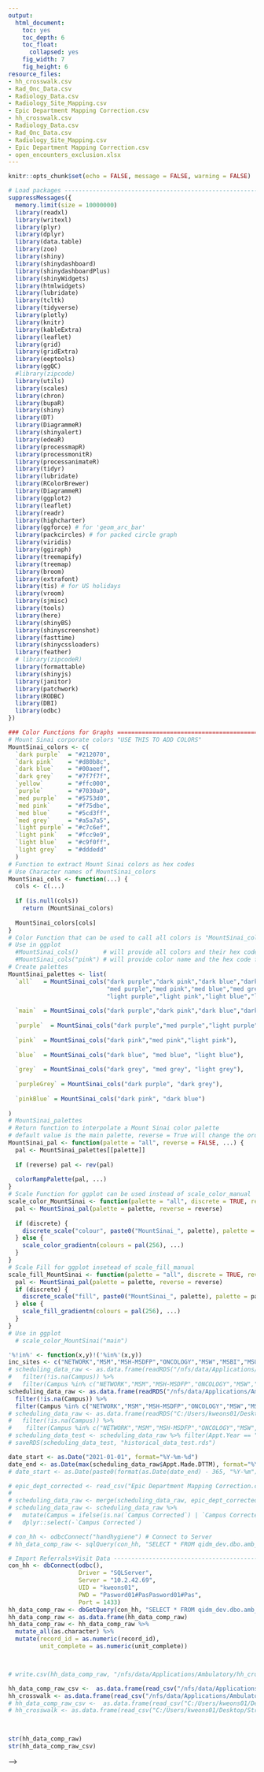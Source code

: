 ---
output:
  html_document:
    toc: yes
    toc_depth: 6
    toc_float:
      collapsed: yes
    fig_width: 7
    fig_height: 6
resource_files:
- hh_crosswalk.csv
- Rad_Onc_Data.csv
- Radiology_Data.csv
- Radiology_Site_Mapping.csv
- Epic Department Mapping Correction.csv
- hh_crosswalk.csv
- Radiology_Data.csv
- Rad_Onc_Data.csv
- Radiology_Site_Mapping.csv
- Epic Department Mapping Correction.csv
- open_encounters_exclusion.xlsx
---
```{r setup, include=FALSE}
knitr::opts_chunk$set(echo = FALSE, message = FALSE, warning = FALSE)
```
<style type="text/css">
div.main-container {
  max-width: 2000px;
  margin-left: auto;
  margin-right: auto;
}
</style>
<style>
.tocify {
color: black;
}
<!-- } -->
<!-- .tocify .tocify-header { -->
<!--     position: fixed; -->
<!--     <!-- top: 50px; --> -->
<!--     left: 50px; -->
<!--     width: 350px; -->
<!--     <!-- border: solid 3px black; --> -->
<!--     <!-- height: 200px; --> -->
<!--  border: none; -->
<!-- } -->
.tocify .tocify-header .active {
color: white;
background: #d80b8c;
font-weight: bold;
}
<!-- .tocify .tocify-item { -->
<!-- background: white; -->
<!-- color: black; -->
<!--  border: none; -->
<!-- } -->
</style>
<style>
  .nav-pills>li>a:hover, .nav-pills>li>a:focus, .nav-pills>li.active>a,     .nav-pills>li.active>a:hover, .nav-pills>li.active>a:focus{
     background-color: #212070;
     }
</style>
<style>
.container { width: 1800px; }
h2 {
  background-color: #dddedd;
  color: black;
  text-indent: 20px;
  <!-- font-weight: bold; -->
}
h3 {
  background-color: #f2f2f2;
  color: black;
  text-indent: 20px;
  <!-- font-weight: bold; -->
}
h4 {
  <!-- background-color: #dddedd; -->
  <!-- color: black; -->
  text-indent: 50px;
  <!-- font-weight: bold; -->
}
</style>
```{r Load Packages, echo = FALSE, warning = FALSE, message = FALSE}
# Load packages -----------------------------------------------------------------------------------
suppressMessages({
  memory.limit(size = 10000000)
  library(readxl)
  library(writexl)
  library(plyr)
  library(dplyr)
  library(data.table)
  library(zoo)
  library(shiny)
  library(shinydashboard)
  library(shinydashboardPlus)
  library(shinyWidgets)
  library(htmlwidgets)
  library(lubridate)
  library(tcltk)
  library(tidyverse)
  library(plotly)
  library(knitr)
  library(kableExtra)
  library(leaflet)
  library(grid)
  library(gridExtra)
  library(eeptools)
  library(ggQC)
  #library(zipcode)
  library(utils)
  library(scales)
  library(chron)
  library(bupaR)
  library(shiny)
  library(DT)
  library(DiagrammeR)
  library(shinyalert)
  library(edeaR)
  library(processmapR)
  library(processmonitR)
  library(processanimateR)
  library(tidyr)
  library(lubridate)
  library(RColorBrewer)
  library(DiagrammeR)
  library(ggplot2)
  library(leaflet)
  library(readr)
  library(highcharter)
  library(ggforce) # for 'geom_arc_bar'
  library(packcircles) # for packed circle graph
  library(viridis)
  library(ggiraph)
  library(treemapify)
  library(treemap)
  library(broom)
  library(extrafont)
  library(tis) # for US holidays
  library(vroom)
  library(sjmisc)
  library(tools)
  library(here)
  library(shinyBS)
  library(shinyscreenshot)
  library(fasttime)
  library(shinycssloaders)
  library(feather)
  # library(zipcodeR)
  library(formattable)
  library(shinyjs)
  library(janitor)
  library(patchwork)
  library(RODBC)
  library(DBI)
  library(odbc)
})
```


```{r Graph asthetics, echo = FALSE, warning = FALSE, message = FALSE}
### Color Functions for Graphs ============================================================
# Mount Sinai corporate colors "USE THIS TO ADD COLORS"
MountSinai_colors <- c(
  `dark purple`  = "#212070",
  `dark pink`    = "#d80b8c",
  `dark blue`    = "#00aeef",
  `dark grey`    = "#7f7f7f",
  `yellow`       = "#ffc000",
  `purple`       = "#7030a0",
  `med purple`   = "#5753d0",
  `med pink`     = "#f75dbe",
  `med blue`     = "#5cd3ff",
  `med grey`     = "#a5a7a5",
  `light purple` = "#c7c6ef",
  `light pink`   = "#fcc9e9",
  `light blue`   = "#c9f0ff",
  `light grey`   = "#dddedd"
  )
# Function to extract Mount Sinai colors as hex codes
# Use Character names of MountSinai_colors
MountSinai_cols <- function(...) {
  cols <- c(...)
  
  if (is.null(cols))
    return (MountSinai_colors)
  
  MountSinai_colors[cols]
}
# Color Function that can be used to call all colors is "MountSinai_cols()"
# Use in ggplot 
  #MountSinai_cols()       # will provide all colors and their hex codes in a table 
  #MountSinai_cols("pink") # will provide color name and the hex code for the pink color
# Create palettes 
MountSinai_palettes <- list(
  `all`   = MountSinai_cols("dark purple","dark pink","dark blue","dark grey",
                            "med purple","med pink","med blue","med grey", 
                            "light purple","light pink","light blue","light grey"),
  
  `main`  = MountSinai_cols("dark purple","dark pink","dark blue","dark grey"),
  
  `purple`  = MountSinai_cols("dark purple","med purple","light purple"),
  
  `pink`  = MountSinai_cols("dark pink","med pink","light pink"),
  
  `blue`  = MountSinai_cols("dark blue", "med blue", "light blue"),
  
  `grey`  = MountSinai_cols("dark grey", "med grey", "light grey"),
  
  `purpleGrey` = MountSinai_cols("dark purple", "dark grey"),
  
  `pinkBlue` = MountSinai_cols("dark pink", "dark blue")
  
)
# MountSinai_palettes
# Return function to interpolate a Mount Sinai color palette
# default value is the main palette, reverse = True will change the order
MountSinai_pal <- function(palette = "all", reverse = FALSE, ...) {
  pal <- MountSinai_palettes[[palette]]
  
  if (reverse) pal <- rev(pal)
  
  colorRampPalette(pal, ...)
}
# Scale Function for ggplot can be used instead of scale_color_manual
scale_color_MountSinai <- function(palette = "all", discrete = TRUE, reverse = FALSE, ...) {
  pal <- MountSinai_pal(palette = palette, reverse = reverse)
  
  if (discrete) {
    discrete_scale("colour", paste0("MountSinai_", palette), palette = pal, ...)
  } else {
    scale_color_gradientn(colours = pal(256), ...)
  }
}
# Scale Fill for ggplot insetead of scale_fill_manual 
scale_fill_MountSinai <- function(palette = "all", discrete = TRUE, reverse = FALSE, ...) {
  pal <- MountSinai_pal(palette = palette, reverse = reverse)
  if (discrete) {
    discrete_scale("fill", paste0("MountSinai_", palette), palette = pal, ...)
  } else {
    scale_fill_gradientn(colours = pal(256), ...)
  }
}
# Use in ggplot 
  # scale_color_MountSinai("main")
```


```{r Import Data, echo = FALSE, warning = FALSE, message = FALSE}
'%!in%' <- function(x,y)!('%in%'(x,y))
inc_sites <- c("NETWORK","MSM","MSH-MSDFP","ONCOLOGY","MSW","MSBI","MSUS","MSH- AMBULATORY CARE","MSDD")
# scheduling_data_raw <- as.data.frame(readRDS("/nfs/data/Applications/Ambulatory/Data/historical_data.rds")) %>%
#   filter(!is.na(Campus)) %>%
#   filter(Campus %in% c("NETWORK","MSM","MSH-MSDFP","ONCOLOGY","MSW","MSBI","MSUS","MSH- AMBULATORY CARE","MSDD"))
scheduling_data_raw <- as.data.frame(readRDS("/nfs/data/Applications/Ambulatory/Data_Updated/historical_data.rds")) %>%
  filter(!is.na(Campus)) %>%
  filter(Campus %in% c("NETWORK","MSM","MSH-MSDFP","ONCOLOGY","MSW","MSBI","MSUS","MSH- AMBULATORY CARE","MSDD"))
# scheduling_data_raw <- as.data.frame(readRDS("C:/Users/kweons01/Desktop/Strategic Initiatives - So Youn/historical_data.rds")) %>%
#   filter(!is.na(Campus)) %>%
#    filter(Campus %in% c("NETWORK","MSM","MSH-MSDFP","ONCOLOGY","MSW","MSBI","MSUS","MSH- AMBULATORY CARE","MSDD"))
# scheduling_data_test <- scheduling_data_raw %>% filter(Appt.Year == "2022")
# saveRDS(scheduling_data_test, "historical_data_test.rds")

date_start <- as.Date("2021-01-01", format="%Y-%m-%d")
date_end <- as.Date(max(scheduling_data_raw$Appt.Made.DTTM), format="%Y-%m-%d")
# date_start <- as.Date(paste0(format(as.Date(date_end) - 365, "%Y-%m"),"-01"), format="%Y-%m-%d")
```


```{r Process Corrected Epic Departments, echo = FALSE, warning = FALSE, message = FALSE}
# epic_dept_corrected <- read_csv("Epic Department Mapping Correction.csv")
# 
# scheduling_data_raw <- merge(scheduling_data_raw, epic_dept_corrected[,c("Campus","Campus.Specialty","Department","Campus Corrected")])
# scheduling_data_raw <- scheduling_data_raw %>%
#   mutate(Campus = ifelse(is.na(`Campus Corrected`) | `Campus Corrected` == "DEACTIVATE", Campus, `Campus Corrected`)) %>%
#   dplyr::select(-`Campus Corrected`)
```


```{r Import HH Data, echo = FALSE, warning = FALSE, message = FALSE}
# con_hh <- odbcConnect("handhygiene") # Connect to Server
# hh_data_comp_raw <- sqlQuery(con_hh, "SELECT * FROM qidm_dev.dbo.amb_hand_hygiene_comp") # Master Referrals Data

# Import Referrals+Visit Data --------------------------------------------------
con_hh <- dbConnect(odbc(),
                    Driver = "SQLServer",
                    Server = "10.2.42.69",
                    UID = "kweons01",
                    PWD = "Pasword01#PasPasword01#Pas",
                    Port = 1433)     
hh_data_comp_raw <- dbGetQuery(con_hh, "SELECT * FROM qidm_dev.dbo.amb_hand_hygiene_comp")
hh_data_comp_raw <- as.data.frame(hh_data_comp_raw)
hh_data_comp_raw <- hh_data_comp_raw %>%
  mutate_all(as.character) %>%
  mutate(record_id = as.numeric(record_id),
         unit_complete = as.numeric(unit_complete))



# write.csv(hh_data_comp_raw, "/nfs/data/Applications/Ambulatory/hh_crosswalk.csv", row.names=FALSE)

hh_data_comp_raw_csv <-  as.data.frame(read_csv("/nfs/data/Applications/Ambulatory/hh_comp.csv"))
hh_crosswalk <- as.data.frame(read_csv("/nfs/data/Applications/Ambulatory/hh_crosswalk.csv"))
# hh_data_comp_raw_csv <-  as.data.frame(read_csv("C:/Users/kweons01/Desktop/Strategic Initiatives - So Youn/Github/server-upload/hh_comp.csv"))
# hh_crosswalk <- as.data.frame(read_csv("C:/Users/kweons01/Desktop/Strategic Initiatives - So Youn/Github/server-upload/hh_crosswalk.csv"))

 
```

```{r}

str(hh_data_comp_raw)
str(hh_data_comp_raw_csv)
```


<!-- ```{r Radiology and Rad Onc Data, echo = FALSE, warning = FALSE, message = FALSE} -->
<!-- rad_onc_data_raw <- as.data.frame(read.csv("/nfs/data/Applications/Ambulatory/Rad_Onc_Data.csv")) -->
<!-- radiology_data_raw <- as.data.frame(read.csv("/nfs/data/Applications/Ambulatory/Radiology_Data.csv")) -->
<!-- radiology_ref <- as.data.frame(read.csv("/nfs/data/Applications/Ambulatory/Radiology_Site_Mapping.csv")) -->
<!-- # rad_onc_data_raw <- as.data.frame(read.csv("C:/Users/kweons01/Desktop/Strategic Initiatives - So Youn/Github/server-upload/Rad_Onc_Data.csv")) -->
<!-- # radiology_data_raw <- as.data.frame(read.csv("C:/Users/kweons01/Desktop/Strategic Initiatives - So Youn/Github/server-upload/Radiology_Data.csv")) -->
<!-- # radiology_ref <- as.data.frame(read.csv("C:/Users/kweons01/Desktop/Strategic Initiatives - So Youn/Github/server-upload/Radiology_Site_Mapping.csv")) -->
<!-- # Process Radiology + Rad Onc Data -->
<!-- rad_onc_data_raw <- rad_onc_data_raw %>% -->
<!--   mutate_at(c('MSBI', 'MSH.MSDFP', 'MSUS', 'MSW'), as.numeric) %>% -->
<!--   mutate(Campus.Specialty = "Radiation Oncology", -->
<!--          Department = "Radiation Oncology", -->
<!--          Appt.Year = format(as.Date(as.yearmon(Month, "%y-%b"), format = "%b %y"),"%Y"), -->
<!--          Appt.MonNum = as.numeric(format(as.Date(as.yearmon(Month, "%y-%b"), format = "%b %y"),"%m")), -->
<!--          Appt.Month = format(as.Date(as.yearmon(Month, "%y-%b"), format = "%b %y"),"%b"), -->
<!--          Visit.Method = "IN PERSON") %>% -->
<!--   dplyr::select(-Month) %>% -->
<!--   pivot_longer(MSBI:MSW, -->
<!--                names_to = "Campus", -->
<!--                values_to = "monthly_vol") %>% -->
<!--   mutate(Campus = ifelse(Campus == "MSH.MSDFP","MSH-MSDFP",Campus)) -->
<!-- # Process Radiology Data -->
<!-- radiology_data_raw[,2:length(radiology_data_raw)] <-lapply(radiology_data_raw[,2:length(radiology_data_raw)],as.numeric) -->
<!-- radiology_data_raw <- radiology_data_raw %>% -->
<!--   pivot_longer(BC:UC, -->
<!--                names_to = "Campus", -->
<!--                values_to = "monthly_vol") -->
<!-- radiology_data_raw$Campus <- radiology_ref$Campus[match(radiology_data_raw$Campus, radiology_ref$ID)] -->
<!-- radiology_data_raw <- radiology_data_raw %>% -->
<!--   group_by(Month, Campus) %>% -->
<!--   summarise(monthly_vol = sum(monthly_vol)) %>% -->
<!--   mutate(Campus.Specialty = "Radiology", -->
<!--          Department = "Radiology", -->
<!--          Appt.Year = format(as.Date(as.yearmon(Month, "%y-%b"), format = "%b %y"),"%Y"), -->
<!--          Appt.MonNum = as.numeric(format(as.Date(as.yearmon(Month, "%y-%b"), format = "%b %y"),"%m")), -->
<!--          Appt.Month = format(as.Date(as.yearmon(Month, "%y-%b"), format = "%b %y"),"%b"), -->
<!--          Visit.Method = "IN PERSON") %>% -->
<!--   dplyr::select(-Month) %>% -->
<!--   arrange(Appt.Year, Appt.MonNum) -->
<!-- rad_radOnc_data <- bind_rows(rad_onc_data_raw, radiology_data_raw) -->
<!-- rad_radOnc_data <- rad_radOnc_data %>% -->
<!--   mutate(Campus = toupper(Campus)) %>% -->
<!--   filter(Campus %!in% c("OTHER", "MSQ", "MS NOW", "NYEE")) %>% -->
<!--   filter(Appt.Year %in% c(format(as.Date(date_start),"%Y"),format(as.Date(date_end),"%Y"))) %>% -->
<!--   group_by(Campus, Appt.Year, Appt.Month) %>% -->
<!--   summarise(total = sum(monthly_vol)) %>% -->
<!--   filter(Campus %in% inc_sites) -->
<!-- rad_onc_date <- paste0(rad_onc_data_raw[nrow(rad_onc_data_raw),"Appt.Month"],", ", rad_onc_data_raw[nrow(rad_onc_data_raw),"Appt.Year"]) -->
<!-- radiology_date <- paste0(radiology_data_raw[nrow(radiology_data_raw),"Appt.Month"],", ", radiology_data_raw[nrow(radiology_data_raw),"Appt.Year"]) -->
<!-- ``` -->


<!-- ```{r Hand Hygiene Data Processing, echo = FALSE, warning = FALSE, message = FALSE} -->
<!-- colnames(hh_data_comp_raw) <- tolower(colnames(hh_data_comp_raw)) -->
<!-- # colnames(hh_data_comp_raw)[which(colnames(hh_data_comp_raw) == "data_date")] <- "date" -->
<!-- # Map MSD units  -->
<!-- hh_data_comp_raw$site<- ifelse(hh_data_comp_raw$site == "MSD",  -->
<!--                                 hh_crosswalk$unit[match(hh_data_comp_raw$msd_unit, hh_crosswalk$Location)], hh_data_comp_raw$site) -->
<!-- # Map msh_unit -->
<!-- hh_data_comp_raw$site<- ifelse(hh_data_comp_raw$site == "MSH",  -->
<!--                                 hh_crosswalk$unit[match(hh_data_comp_raw$msh_unit, hh_crosswalk$Location)], hh_data_comp_raw$site) -->
<!-- hh_data_comp <- hh_data_comp_raw %>% -->
<!--   dplyr::select(-language) %>% -->
<!--   pivot_longer( -->
<!--     c("msh_unit","msd_unit","nyee_unit","msq_unit","msm_unit","msw_unit","net_unit"), -->
<!--     names_to = "unit_site", -->
<!--     values_to = "unit" -->
<!--   ) %>% -->
<!--   filter(date != "NULL") %>% -->
<!--   mutate_if(is.numeric, as.character) %>% -->
<!--   filter(!is.na(site)) -->
<!-- # hh_data_msd <- hh_data_msd_raw %>% -->
<!-- #     filter(language != "NULL") %>% -->
<!-- #   rename(date = data_date) %>% -->
<!-- #   dplyr::select(-language) %>% -->
<!-- #   mutate_if(is.numeric, as.character) -->
<!-- #  -->
<!-- # hh_data_raw <- bind_rows(hh_data_comp, hh_data_msd) -->
<!-- hh_data_merged <- hh_data_comp %>% -->
<!--   filter(!site %in% c("MS NOW", "MSHP", "NYEE", "MSQ","OTHER")) %>%  -->
<!--   filter(!is.na(site)) %>% -->
<!--   select(site, unit, date, worker___1, worker___2, worker___3, provider_hands_bef, provider_hands_aft, nurse_hands_bef, nurse_hands_aft, mt_hands_bef, mt_hands_aft) %>% -->
<!--   mutate(across(4:12, as.numeric)) %>% -->
<!--   mutate_if(is.numeric, ~ifelse(is.na(.),0,.)) %>% -->
<!--   mutate_if(is.numeric, ~ifelse(.==2,0,.)) %>% -->
<!--   group_by(site, unit, date) %>% -->
<!--   summarise(worker___1 = sum(worker___1), -->
<!--             worker___2 = sum(worker___2), -->
<!--             worker___3 = sum(worker___3), -->
<!--             provider_hands_bef = sum(provider_hands_bef), -->
<!--             provider_hands_aft = sum(provider_hands_aft), -->
<!--             nurse_hands_bef = sum(nurse_hands_bef), -->
<!--             nurse_hands_aft = sum(nurse_hands_aft), -->
<!--             mt_hands_bef = sum(mt_hands_bef), -->
<!--             mt_hands_aft = sum(mt_hands_aft)) %>% -->
<!--   mutate(date = as.Date(date, "%m/%d/%Y"), -->
<!--          Appt.Year = as.numeric(strftime(date, format = "%Y")), -->
<!--          Appt.WeekNum = lubridate::epiweek(date)) -->
<!-- hh_data_merged_role <- hh_data_comp %>% -->
<!--   filter(!site %in% c("MS NOW", "MSHP", "NYEE", "MSQ","OTHER")) %>%  -->
<!--   filter(!is.na(site)) %>% -->
<!--   select(site, unit, date, provider_hands_bef, provider_hands_aft, nurse_hands_bef, nurse_hands_aft, mt_hands_bef, mt_hands_aft) %>% -->
<!--   pivot_longer(provider_hands_bef: mt_hands_aft, -->
<!--                names_to = "role", -->
<!--                values_to = "compliance") %>% -->
<!--   mutate(date = as.Date(date, "%m/%d/%Y"), -->
<!--          Appt.Year = as.numeric(strftime(date, format = "%Y")), -->
<!--          Appt.WeekNum = lubridate::epiweek(date), -->
<!--          compliance = ifelse(compliance == 2,0,compliance)) %>% -->
<!--   filter(!is.na(compliance)) %>% -->
<!--   filter(compliance != 2) %>% -->
<!--   group_by(site, unit, date, Appt.Year, Appt.WeekNum, role, compliance) %>% -->
<!--   summarise(total_obs = n()) %>% -->
<!--   mutate(compliance = ifelse(compliance == 0, "No", "Yes")) %>% -->
<!--   pivot_wider( -->
<!--     names_from = compliance, -->
<!--     values_from = total_obs, -->
<!--     values_fill=list(total_obs=0) -->
<!--   ) %>% -->
<!--   mutate(total_obs = Yes + No) -->
<!-- # Change NET to NETWORK -->
<!-- hh_data_merged <- hh_data_merged %>% -->
<!--   mutate(site = ifelse(site == "NET","NETWORK",site)) %>% -->
<!--   arrange(date) %>% -->
<!--   filter(unit != "NULL") -->
<!-- hh_data_merged_role <- hh_data_merged_role %>% -->
<!--   mutate(site = ifelse(site == "NET","NETWORK",site)) %>% -->
<!--   arrange(date) %>% -->
<!--   filter(unit != "NULL") -->
<!-- ``` -->


<!-- ```{r Data ExportinG csv, echo = FALSE, warning = FALSE, message = FALSE} -->
<!-- # vol_2021_export <- scheduling_data_raw_2 %>% -->
<!-- #   filter(Appt.Status == "Arrived") %>% -->
<!-- #   filter(Appt.Year == "2021") %>% -->
<!-- #   group_by(Campus, Department, Appt.Year) %>% -->
<!-- #   summarise(`2021 Completed Visits` = n()) -->
<!-- #  -->
<!-- # monthly_vol_2021_export <-  scheduling_data_raw_2 %>% -->
<!-- #   filter(Appt.Status == "Arrived") %>% -->
<!-- #   group_by(Campus, Department, Appt.MonthYear) %>% -->
<!-- #   summarise(`2021 Completed Visits` = n()) %>% -->
<!-- #   pivot_wider( -->
<!-- #     names_from = Appt.MonthYear, -->
<!-- #     values_from = '2021 Completed Visits' -->
<!-- #   ) -->
<!-- #  -->
<!-- # write_csv(vol_2021_export, "2021 Ambulatory Volume.csv") -->
<!-- # write_csv(monthly_vol_2021_export, "YTD Monthly Ambulatory Volume.csv") -->
<!-- #  -->
<!-- # check <- scheduling_data_raw_2 %>% -->
<!-- #   filter(Appt.Status == "Arrived") %>% -->
<!-- #   group_by(Campus, Appt.MonthYear) %>% -->
<!-- #   summarise(`2021 Completed Visits` = n()) -->
<!-- ``` -->


<!-- ```{r Set Variables, echo = FALSE, warning = FALSE, message = FALSE} -->
<!-- # Set up crosswalk for Week Number and Week Starting Date (Monday) -->
<!-- # weekNum_monday <- scheduling_data_raw %>%  -->
<!-- #   filter(Appt.DateYear >= date_start, Appt.DateYear <= date_end) %>% -->
<!-- #   filter(Appt.Day == "Mon") %>% -->
<!-- #   mutate(Appt.WeekNum = as.numeric(strftime(Appt.DateYear, format = "%V"))) %>% -->
<!-- #   select(Appt.Year, Appt.WeekNum, Appt.Day, Appt.DateYear) %>% -->
<!-- #   distinct() %>% -->
<!-- #   arrange(Appt.DateYear)  -->
<!-- # # weekNum_monday <- tail(weekNum_monday, 58) -->
<!-- #  -->
<!-- # # Set Variables -->
<!-- # report_run_date <- Sys.time() -->
<!-- #  -->
<!-- # todays_date <- (tail(weekNum_monday,1))$Appt.DateYear -->
<!-- # todays_year <- strftime(todays_date, format = "%Y") -->
<!-- # todays_week <- as.numeric(strftime(todays_date, format = "%V")) -->
<!-- # past_4_wks <- tail(weekNum_monday, 4) -->
<!-- # past_5_wks <- tail(weekNum_monday, 5) -->
<!-- # past_year <- weekNum_monday %>% -->
<!-- #   filter(Appt.WeekNum %in% unique(past_5_wks$Appt.WeekNum)) -->
<!-- #  -->
<!-- # reporting_week <- as.Date(paste(todays_year, todays_week, 1, sep="-"), "%Y-%U-%u") -->
<!-- weekNum_sunday <- scheduling_data_raw %>% -->
<!--   filter(Appt.DateYear >= date_start, Appt.DateYear <= date_end) %>% -->
<!--   filter(Appt.Day == "Sun") %>% -->
<!--   mutate(Appt.WeekNum = lubridate::epiweek(Appt.DateYear)) %>% -->
<!--   dplyr::select(Appt.Year, Appt.WeekNum, Appt.Day, Appt.DateYear) %>% -->
<!--   distinct() %>% -->
<!--   arrange(Appt.DateYear) -->
<!-- # weekNum_sunday <- head(weekNum_sunday, -1) -->
<!-- # Set Variables -->
<!-- report_run_date <- Sys.Date() -->
<!-- todays_date <- (tail(weekNum_sunday,1))$Appt.DateYear -->
<!-- todays_year <- strftime(todays_date, format = "%Y") -->
<!-- todays_week <- (tail(weekNum_sunday,1))$Appt.DateYear -->
<!-- past_4_wks <- tail(weekNum_sunday, 4) -->
<!-- past_5_wks <- tail(weekNum_sunday, 5) -->
<!-- past_year <- weekNum_sunday %>% -->
<!--   filter(Appt.WeekNum %in% unique(past_5_wks$Appt.WeekNum)) -->
<!-- reporting_week <- paste0("from Sunday, ",todays_date, " to Saturday, ",todays_date+6) -->
<!-- ``` -->


<!-- ```{r Data Processing, echo = FALSE, warning = FALSE, message = FALSE} -->
<!-- # Scheduling Data -->
<!-- scheduling_data <- scheduling_data_raw %>% -->
<!--   filter(!Campus %in% c("MSB", "MS NOW", "MSHP", "NYEE", "MSQ","OTHER","INPATIENT")) %>% -->
<!--   filter(!is.na(Campus)) %>% -->
<!--   mutate(Appt.WeekNum = lubridate::epiweek(Appt.DateYear), -->
<!--          Visit.Method  = case_when(Visit.Method == "IN PERSON" ~ 'IN PERSON',TRUE ~ 'TELEHEALTH'), -->
<!--          New.PT2 = case_when(New.PT2 == "New" ~ 'New', TRUE ~ 'Established'), -->
<!--          New.PT3 = case_when(New.PT3 == "TRUE" ~ 'New',TRUE ~ 'Established'), -->
<!--          enc.status = case_when(ENC_CLOSED_CHARGE_STATUS %in% c("OPEN", "CLOSED BUT COSIGN NEEDED") ~ 'OPEN',TRUE ~ 'CLOSED'), -->
<!--          open.hours = ifelse(enc.status == "OPEN",  -->
<!--                              as.numeric(round(difftime(max(date_end)+1, Appt.DTTM, units = "hours"))), -->
<!--                              as.numeric(round(difftime(Y_ENC_CLOSE_TIME, Appt.DTTM, units = "hours")))), -->
<!--          open.days = round(open.hours/24)) %>% -->
<!--    mutate(Appt.Made.DateYear = as.Date(Appt.Made.DTTM, format="%Y-%m-%d"), -->
<!--           Appt.Made.MonthYear = format(as.Date(Appt.Made.DTTM, format="%m/%d/%Y"), "%Y-%m"), -->
<!--           Appt.Made.Year = format(as.Date(Appt.Made.DTTM, format="%m/%d/%Y"), "%Y"), -->
<!--           Appt.Made.WeekNum = as.numeric(strftime(Appt.Made.DTTM, format = "%V")))  -->
<!-- rm(scheduling_data_raw) -->
<!-- # Missing Charges (Update when mater data is re-processed) -->
<!-- business_days <- seq(date_start, date_end, by="days")[!is.weekend(seq(date_start, date_end, by="days"))] -->
<!-- missing_chg_cutOff <- business_days[length(business_days)-3] # Should this be 2 or 3? -->
<!-- ``` -->


<!-- ```{r Epic Department Mapping Processing, echo = FALSE, warning = FALSE, message = FALSE} -->
<!-- epic_depts <- scheduling_data %>% -->
<!--   group_by(Campus, Campus.Specialty, Department) %>% -->
<!--   summarise(total = n()) %>% -->
<!--   dplyr::select(-total) %>% -->
<!--   arrange(Campus, Campus.Specialty, Department) -->
<!-- epic_depts_site <- function(site){ -->

<!--   epic_depts %>% -->
<!--     filter(Campus == site) %>% -->
<!--     select(everything()) %>% -->
<!--     kable(escape = F, align = "l") %>% -->
<!--     kable_styling(bootstrap_options = "hover", full_width = FALSE, position = "center", row_label_position = "c", font_size = 14) %>% -->
<!--     add_header_above(c("Epic Department Mapping" = length(epic_depts)),  -->
<!--                      background = "#221f72", color = "white", font_size = 14) %>% -->
<!--     column_spec(1:2, width = "300px") %>% -->
<!--     collapse_rows(1:2, valign="top") -->
<!-- } -->
<!-- ``` -->


<!-- ```{r Volume Metrics Data, echo = FALSE, warning = FALSE, message = FALSE} -->
<!-- # Volume Data -->
<!-- vol_past_month <- scheduling_data %>% -->
<!--   filter(Appt.Status == "Arrived") %>% -->
<!--   filter(Appt.DateYear >= date_start, Appt.DateYear <= date_end) %>% -->
<!--   filter(Appt.WeekNum %in% unique(past_year$Appt.WeekNum)) %>% -->
<!--   arrange(Appt.Year, Appt.WeekNum) %>% -->
<!--   group_by(Campus, Campus.Specialty, Department, Appt.Year, Appt.WeekNum, Visit.Method) %>% -->
<!--   summarise(weekly_vol = n()) %>% -->
<!--   pivot_wider( -->
<!--     names_from = Visit.Method,  -->
<!--     values_from = weekly_vol, -->
<!--     values_fill=list(weekly_vol=0) -->
<!--   ) %>% -->
<!--   mutate(Total = sum(`IN PERSON`, TELEHEALTH)) %>% -->
<!--   pivot_longer( -->
<!--     6:8, -->
<!--     names_to = "Visit.Method", -->
<!--     values_to = "weekly_vol" -->
<!--   ) %>% -->
<!--   mutate(Appt.WeekNum = as.numeric(Appt.WeekNum)) -->
<!-- invisible(gc()) -->

<!-- ``` -->


<!-- ```{r Primary Care Time to Appointment Data, echo = FALSE, warning = FALSE, message = FALSE} -->
<!-- # Time to Appointment  -->
<!-- # time_to_appt_all <- merge(past_year_data, past_4_wks[,c("Appt.Year","Appt.WeekNum")]) -->
<!-- # time_to_appt_all <- scheduling_data %>% -->
<!-- #   # mutate(Appt.Made.DateYear = as.Date(Appt.Made.DTTM, format="%Y-%m-%d"), -->
<!-- #   #       Appt.Made.MonthYear = format(as.Date(Appt.Made.DTTM, format="%m/%d/%Y"), "%Y-%m"), -->
<!-- #   #       Appt.Made.Year = format(as.Date(Appt.Made.DTTM, format="%m/%d/%Y"), "%Y"), -->
<!-- #   #       Appt.Made.WeekNum = as.numeric(strftime(Appt.Made.DTTM, format = "%V"))) %>% -->
<!-- #   filter(Appt.Made.Year %in% unique(past_4_wks$Appt.Year)) %>% -->
<!-- #   filter(Appt.Made.WeekNum %in% unique(past_4_wks$Appt.WeekNum)) %>% -->
<!-- #   filter(Campus.Specialty %in% c("Internal Medicine", "Family Medicine")) %>% -->
<!-- #   # mutate(Wait.Time = as.numeric(round(difftime(Appt.DTTM, Appt.Made.DTTM,  units = "days")))) %>% -->
<!-- #   filter(Wait.Time >= 0) %>% -->
<!-- #   # filter(!is.na(New.PT2)) %>% -->
<!-- #   # mutate(New.PT2 = case_when(New.PT2 == "TRUE" ~ 'New' -->
<!-- #   #                                  ,TRUE ~ 'Established')) %>% -->
<!-- #   mutate(Wait.Time = as.numeric(Wait.Time)) -->
<!-- ``` -->


<!-- ```{r No Show Data, echo = FALSE, warning = FALSE, message = FALSE} -->
<!-- # No Show Data -->
<!-- # no_show_rate <- merge(past_year_data, past_4_wks[,c("Appt.Year","Appt.WeekNum")]) -->
<!-- # no_show_rate <- scheduling_data %>% -->
<!-- #   filter(Appt.Year %in% unique(past_4_wks$Appt.Year)) %>% -->
<!-- #   filter(Appt.WeekNum %in% unique(past_4_wks$Appt.WeekNum)) %>% -->
<!-- #   filter(Appt.Status %in% c("Arrived","No Show")) %>% -->
<!-- #   arrange(Appt.Year, Appt.WeekNum) %>% -->
<!-- #   group_by(Campus, Campus.Specialty, Department, Appt.Year, Appt.WeekNum, Visit.Method, Appt.Status) %>% -->
<!-- #   summarise(weekly_vol = n()) %>% -->
<!-- #   mutate(Appt.WeekNum = as.numeric(Appt.WeekNum)) -->
<!-- ``` -->


<!-- ```{r Sinai Logo, echo=FALSE, out.width = '30%'} -->
<!-- knitr::include_graphics("Mount_Sinai_Logo_H.png") -->
<!-- ``` -->

<!-- # System Huddle Ambulatory Report -->
<!-- *Report run date: `r report_run_date`*<br/> -->
<!-- *Report produced for week of `r reporting_week`*<br/> -->
<!-- *Rad Onc and Radiology data is included only in monthly volumes.*<br/> -->
<!-- *A Full week is comprised of Sunday to Saturday.*<br/> -->
<!-- *Data excludes eIDX, MD Office data.*<br/> -->
<!-- _________________________________________________________________________________________________________________________________________________________________ -->
<!-- ## Metrics Overview -->
<!-- ### 1.Open Encounters Trending -->
<!-- ```{r Open Encounters Metric Trending by Site, fig.width=12, fig.height = 5, fig.align = 'center', echo = FALSE, warning = FALSE, message = FALSE} -->
<!-- site_cols <- c("#212070","#d80b8c","#00aeef","#7f7f7f","#ffc000","#7030a0","#c7c6ef","#fcc9e9","#c9f0ff","#dddedd") -->
<!-- # Import in exclusion criteria  -->
<!-- # Exclude ECHO encounters -->
<!-- missing_exc_dept <- read_excel("/nfs/data/Applications/Ambulatory/open_encounters_exclusion_dept.xlsx") -->
<!-- missing_exc_resource <- read_excel("/nfs/data/Applications/Ambulatory/open_encounters_exclusion_res.xlsx") -->
<!-- missing_exc_visitType <- read_excel("/nfs/data/Applications/Ambulatory/open_encounters_exclusion_visit.xlsx") -->
<!-- # missing_exc_dept <- read_excel("C:/Users/kweons01/Desktop/Strategic Initiatives - So Youn/Github/server-upload/open_encounters_exclusion_dept.xlsx") -->
<!-- # missing_exc_resource <- read_excel("C:/Users/kweons01/Desktop/Strategic Initiatives - So Youn/Github/server-upload/open_encounters_exclusion_res.xlsx") -->
<!-- # missing_exc_visitType <- read_excel("C:/Users/kweons01/Desktop/Strategic Initiatives - So Youn/Github/server-upload/open_encounters_exclusion_visit.xlsx") -->
<!-- # Based on Metric % Encounters Closed within 7 days -->
<!-- # Missing Charges Trending by Site -->
<!-- missing_chg_data_trend <- scheduling_data %>% -->
<!--   filter(Department %!in% unique(missing_exc_dept$DEPARTMENT)) %>% -->
<!--   filter(Provider %!in% unique(missing_exc_resource$PROVIDER)) %>% -->
<!--   # filter(Department %!in% unique(missing_exc_dept$DEPARTMENT)) %>% -->
<!--   filter(Appt.Status == "Arrived") %>% -->
<!--   filter(Appt.DateYear >= date_start, Appt.DateYear <= missing_chg_cutOff) %>% -->
<!--   # filter(Appt.DateYear <= missing_chg_cutOff) %>% -->
<!--   # filter(enc.status == "CLOSED") %>% -->
<!--   mutate(clo.7days = case_when(open.days <= 7 ~ 'YES', TRUE ~ 'NO')) %>% -->
<!--   group_by(Campus, Appt.MonthYear, clo.7days) %>% -->
<!--   summarise(total = n()) %>% -->
<!--   pivot_wider(names_from = clo.7days, -->
<!--               values_from = total, -->
<!--               values_fill = 0) %>% -->
<!--   mutate(total.enc = YES + NO, -->
<!--          clo.7days.perc = round((YES/(total.enc))*100,0)) -->
<!-- missing_chg_data_trend_downtown <- scheduling_data %>% -->
<!--   filter(Appt.Status == "Arrived") %>% -->
<!--   filter(Department %!in% unique(missing_exc_dept$DEPARTMENT)) %>% -->
<!--   filter(Provider %!in% unique(missing_exc_resource$PROVIDER)) %>% -->
<!--   filter(Campus %in% c("MSUS","MSDD","MSBI")) %>% -->
<!--   mutate(Campus = "MS Downtown") %>% -->
<!--   filter(Appt.DateYear >= date_start, Appt.DateYear <= missing_chg_cutOff) %>% -->
<!--   # filter(Appt.DateYear <= missing_chg_cutOff) %>% -->
<!--   # filter(enc.status == "CLOSED") %>% -->
<!--   mutate(clo.7days = case_when(open.days <= 7 ~ 'YES', TRUE ~ 'NO')) %>% -->
<!--   group_by(Campus, Appt.MonthYear, clo.7days) %>% -->
<!--   summarise(total = n()) %>% -->
<!--   pivot_wider(names_from = clo.7days, -->
<!--               values_from = total, -->
<!--               values_fill = 0) %>% -->
<!--   mutate(total.enc = YES + NO, -->
<!--          clo.7days.perc = round((YES/(total.enc))*100,0)) -->
<!-- # Total Encounters and % Closed within 7 Days by Site -->
<!-- map(unique(missing_chg_data_trend$Campus), function(x){ -->
<!-- highchart() %>% -->
<!--   hc_yAxis_multiples( -->
<!--     list(title = list(text = "Total Encounters"), lineWidth = 3), -->
<!--     list(title = list(text = "% of Encounters"), showLastLabel = FALSE, opposite = TRUE) -->
<!--   ) %>% -->
<!--   hc_xAxis(title = list(text = ""), -->
<!--            categories = (missing_chg_data_trend %>% filter(Campus == x))$Appt.MonthYear, -->
<!--            type = "datetime", -->
<!--            labels = list(format = '{value:%m/%d}') -->
<!--            # dateTimeLabelFormats = list(month = '%Y-%m') -->
<!--            ) %>% -->
<!--   hc_add_series(name = "Total Encounters", -->
<!--                 data = (missing_chg_data_trend %>% filter(Campus == x))$total.enc, -->
<!--                 type = 'column', -->
<!--                 color='#212070', -->
<!--                 dataLabels = list(enabled = TRUE, format='{point.y}')) %>% -->
<!--   hc_add_series(name = "% Encounters Closed <=7 Days", -->
<!--                 data = (missing_chg_data_trend %>% filter(Campus == x))$clo.7days.perc, -->
<!--                 type = "line", yAxis = 1, -->
<!--                 color='#d80b8c', -->
<!--                 lineColor='#d80b8c', -->
<!--                 dataLabels = list(enabled = TRUE, format='{point.y}%')) %>% -->
<!--   hc_legend(align = "left", verticalAlign = "top", itemStyle = list(fontFamily ='Calibri',color ='black', fontSize = "14px")) %>% -->
<!--   hc_title(text = paste0(x, " - % Encounters Closed <=7 Days"), align = "left", style = list(fontWeight = 'bold', fontSize = "22px", fontFamily = "Calibri")) %>% -->
<!--   hc_subtitle(text = paste0("Excludes Radiology and Rad Onc visits <br>","Based on visits from ",date_start," to ",missing_chg_cutOff), -->
<!--               align = "left", style = list(fontFace = "italic", fontSize = "16px", fontFamily = "Calibri")) %>% -->
<!--   hc_tooltip(shared = TRUE, borderColor = "black") -->
<!-- }) %>% -->
<!--   hw_grid(ncol = 2, rowheight = 400) %>% htmltools::browsable() -->
<!-- # # Based on Metric % Encounters Open > 7 days -->
<!-- # # Missing Charges Trending by Site -->
<!-- # missing_chg_data_trend <- scheduling_data %>% -->
<!-- #   filter(Appt.Status == "Arrived") %>% -->
<!-- #   filter(Appt.DateYear >= date_start, Appt.DateYear <= missing_chg_cutOff) %>% -->
<!-- #   # filter(Appt.DateYear <= missing_chg_cutOff) %>% -->
<!-- #   # filter(enc.status == "CLOSED") %>% -->
<!-- #   mutate(open.7days = case_when(open.days > 7 ~ 'YES', TRUE ~ 'NO')) %>% -->
<!-- #   group_by(Campus, Appt.MonthYear, open.7days) %>% -->
<!-- #   summarise(total = n()) %>% -->
<!-- #   pivot_wider(names_from = open.7days, -->
<!-- #               values_from = total, -->
<!-- #               values_fill = 0) %>% -->
<!-- #   mutate(total.enc = YES + NO, -->
<!-- #          open.7days.perc = round((YES/(total.enc))*100,0)) -->
<!-- #  -->
<!-- # missing_chg_data_trend_downtown <- scheduling_data %>% -->
<!-- #   filter(Appt.Status == "Arrived") %>% -->
<!-- #   filter(Campus %in% c("MSUS","MSDD","MSBI")) %>% -->
<!-- #   mutate(Campus = "MS Downtown") %>% -->
<!-- #   filter(Appt.DateYear >= date_start, Appt.DateYear <= missing_chg_cutOff) %>% -->
<!-- #   # filter(Appt.DateYear <= missing_chg_cutOff) %>% -->
<!-- #   # filter(enc.status == "CLOSED") %>% -->
<!-- #   mutate(open.7days = case_when(open.days > 7 ~ 'YES', TRUE ~ 'NO')) %>% -->
<!-- #   group_by(Campus, Appt.MonthYear, open.7days) %>% -->
<!-- #   summarise(total = n()) %>% -->
<!-- #   pivot_wider(names_from = open.7days, -->
<!-- #               values_from = total, -->
<!-- #               values_fill = 0) %>% -->
<!-- #   mutate(total.enc = YES + NO, -->
<!-- #          open.7days.perc = round((YES/(total.enc))*100,0)) -->
<!-- #  -->
<!-- #  -->
<!-- # # Total Encounters and % Closed within 7 Days by Site -->
<!-- # map(unique(missing_chg_data_trend$Campus), function(x){ -->
<!-- # highchart() %>% -->
<!-- #   hc_yAxis_multiples( -->
<!-- #     list(title = list(text = "Total Encounters"), lineWidth = 3), -->
<!-- #     list(title = list(text = "% of Encounters"), showLastLabel = FALSE, opposite = TRUE) -->
<!-- #   ) %>% -->
<!-- #   hc_xAxis(title = list(text = ""), -->
<!-- #            categories = missing_chg_data_trend$Appt.MonthYear, -->
<!-- #            type = "datetime", -->
<!-- #            labels = list(format = '{value:%m/%d}') -->
<!-- #            # dateTimeLabelFormats = list(month = '%Y-%m') -->
<!-- #            ) %>% -->
<!-- #   hc_add_series(name = "Total Encounters", -->
<!-- #                 data = (missing_chg_data_trend %>% filter(Campus == x))$total.enc, -->
<!-- #                 type = 'column', -->
<!-- #                 color='#212070', -->
<!-- #                 dataLabels = list(enabled = TRUE, format='{point.y}')) %>% -->
<!-- #   hc_add_series(name = "% Encounters Open >7 Days", -->
<!-- #                 data = (missing_chg_data_trend %>% filter(Campus == x))$open.7days.perc, -->
<!-- #                 type = "line", yAxis = 1, -->
<!-- #                 color='#d80b8c', -->
<!-- #                 lineColor='#d80b8c', -->
<!-- #                 dataLabels = list(enabled = TRUE, format='{point.y}%')) %>% -->
<!-- #   hc_legend(align = "left", verticalAlign = "top", itemStyle = list(fontFamily ='Calibri',color ='black', fontSize = "14px")) %>% -->
<!-- #   hc_title(text = paste0(x, " - % Encounters Open >7 Days"), align = "left", style = list(fontWeight = 'bold', fontSize = "22px", fontFamily = "Calibri")) %>% -->
<!-- #   hc_subtitle(text = paste0("Excludes Radiology and Rad Onc visits <br>","Based on visits from ",date_start," to ",missing_chg_cutOff), -->
<!-- #               align = "left", style = list(fontFace = "italic", fontSize = "16px", fontFamily = "Calibri")) %>% -->
<!-- #   hc_tooltip(shared = TRUE, borderColor = "black") -->
<!-- # }) %>% -->
<!-- #   hw_grid(ncol = 2, rowheight = 400) %>% htmltools::browsable() -->
<!-- ``` -->

<!-- -------------------------------------------------------------------------------- -->
<!-- ```{r Open Encounters Metric Trending Summarized, fig.width=12, fig.height = 5, fig.align = 'center', echo = FALSE, warning = FALSE, message = FALSE} -->
<!-- # Based on Metric % Encounteres Closed <=7 days -->
<!-- map(unique(missing_chg_data_trend_downtown$Campus), function(x){ -->
<!-- highchart() %>% -->
<!--   hc_yAxis_multiples( -->
<!--     list(title = list(text = "Total Encounters"), lineWidth = 3), -->
<!--     list(title = list(text = "% of Encounters"), showLastLabel = FALSE, opposite = TRUE) -->
<!--   ) %>% -->
<!--   hc_xAxis(title = list(text = ""), -->
<!--            categories = missing_chg_data_trend_downtown$Appt.MonthYear, -->
<!--            type = "datetime", -->
<!--            labels = list(format = '{value:%m/%d}') -->
<!--            # dateTimeLabelFormats = list(month = '%Y-%m') -->
<!--            ) %>% -->
<!--   hc_add_series(name = "Total Encounters", -->
<!--                 data = (missing_chg_data_trend_downtown %>% filter(Campus == x))$total.enc, -->
<!--                 type = 'column', -->
<!--                 color='#212070', -->
<!--                 dataLabels = list(enabled = TRUE, format='{point.y}')) %>% -->
<!--   hc_add_series(name = "% Encounters Closed <=7 Days", -->
<!--                 data = (missing_chg_data_trend_downtown %>% filter(Campus == x))$clo.7days.perc, -->
<!--                 type = "line", yAxis = 1, -->
<!--                 color='#d80b8c', -->
<!--                 lineColor='#d80b8c', -->
<!--                 dataLabels = list(enabled = TRUE, format='{point.y}%')) %>% -->
<!--   hc_legend(align = "left", verticalAlign = "top", itemStyle = list(fontFamily ='Calibri',color ='black', fontSize = "14px")) %>% -->
<!--   hc_title(text = paste0(x, " - % Encounters Closed <=7 Days"), align = "left", style = list(fontWeight = 'bold', fontSize = "22px", fontFamily = "Calibri")) %>% -->
<!--   hc_subtitle(text = paste0("Includes MSUS, MSDD, and MSBI <br>","Excludes Radiology and Rad Onc visits <br>", "Based on visits from ",date_start," to ",missing_chg_cutOff), -->
<!--               align = "left", style = list(fontFace = "italic", fontSize = "16px", fontFamily = "Calibri")) %>% -->
<!--   hc_tooltip(shared = TRUE, borderColor = "black") -->
<!-- }) %>% -->
<!--   hw_grid(ncol = 2, rowheight = 450) %>% htmltools::browsable() -->
<!-- # # Based on Metric % Encounteres Open >7 days -->
<!-- # map(unique(missing_chg_data_trend_downtown$Campus), function(x){ -->
<!-- # highchart() %>%  -->
<!-- #   hc_yAxis_multiples( -->
<!-- #     list(title = list(text = "Total Encounters"), lineWidth = 3), -->
<!-- #     list(title = list(text = "% of Encounters"), showLastLabel = FALSE, opposite = TRUE) -->
<!-- #   ) %>%  -->
<!-- #   hc_xAxis(title = list(text = ""), -->
<!-- #            categories = missing_chg_data_trend_downtown$Appt.MonthYear, -->
<!-- #            type = "datetime", -->
<!-- #            labels = list(format = '{value:%m/%d}') -->
<!-- #            # dateTimeLabelFormats = list(month = '%Y-%m') -->
<!-- #            ) %>% -->
<!-- #   hc_add_series(name = "Total Encounters", -->
<!-- #                 data = (missing_chg_data_trend_downtown %>% filter(Campus == x))$total.enc, -->
<!-- #                 type = 'column', -->
<!-- #                 color='#212070', -->
<!-- #                 dataLabels = list(enabled = TRUE, format='{point.y}')) %>%  -->
<!-- #   hc_add_series(name = "% Encounters Open >7 Days", -->
<!-- #                 data = (missing_chg_data_trend_downtown %>% filter(Campus == x))$open.7days.perc,  -->
<!-- #                 type = "line", yAxis = 1, -->
<!-- #                 color='#d80b8c', -->
<!-- #                 lineColor='#d80b8c', -->
<!-- #                 dataLabels = list(enabled = TRUE, format='{point.y}%')) %>% -->
<!-- #   hc_legend(align = "left", verticalAlign = "top", itemStyle = list(fontFamily ='Calibri',color ='black', fontSize = "14px")) %>% -->
<!-- #   hc_title(text = paste0(x, " - % Encounters Open >7 Days"), align = "left", style = list(fontWeight = 'bold', fontSize = "22px", fontFamily = "Calibri")) %>% -->
<!-- #   hc_subtitle(text = paste0("Includes MSUS, MSDD, and MSBI <br>","Excludes Radiology and Rad Onc visits <br>", "Based on visits from ",date_start," to ",missing_chg_cutOff),  -->
<!-- #               align = "left", style = list(fontFace = "italic", fontSize = "16px", fontFamily = "Calibri")) %>% -->
<!-- #   hc_tooltip(shared = TRUE, borderColor = "black") -->
<!-- # }) %>%  -->
<!-- #   hw_grid(ncol = 2, rowheight = 450) %>% htmltools::browsable() -->
<!-- invisible(gc()) -->
<!-- ``` -->

<!-- ### 2. Visit Volume Variance Trending  -->
<!-- ```{r Volume Variance to 2019 Metric Trending by Site, echo = FALSE, warning = FALSE, message = FALSE} -->
<!-- monthOptions <- c("Jan","Feb","Mar","Apr","May","Jun","Jul","Aug","Sep","Oct","Nov","Dec") -->
<!-- vol_trending <- scheduling_data %>% -->
<!--   filter(Appt.Status == "Arrived") %>% -->
<!--   filter(Appt.DateYear >= date_start, Appt.DateYear <= date_end) %>% -->
<!--   group_by(Campus, Appt.Year, Appt.Month) %>% -->
<!--   summarise(total = n()) -->
<!-- # Merge with radiology and rad onc monthly volume -->
<!-- vol_trending <- bind_rows(vol_trending, rad_radOnc_data) -->
<!-- vol_trending <- vol_trending %>% -->
<!--   group_by(Campus, Appt.Year, Appt.Month) %>% -->
<!--   summarise(total = sum(total)) %>% -->
<!--   pivot_wider(names_from = Appt.Year, -->
<!--               values_from = total) %>% -->
<!--   # mutate(target_5_perc = round(`2021`*1.05)) %>% -->
<!--   arrange(factor(Appt.Month, levels = monthOptions)) %>% -->
<!--   arrange(Campus) %>% -->
<!--   mutate(perc_change = round(((`2022` - `2021`)/`2021`)*100, 0)) -->
<!-- map(unique(vol_trending$Campus), function(x){ -->
<!-- highchart() %>%  -->
<!--   hc_yAxis_multiples( -->
<!--     list(title = list(text = "Total Visits"), lineWidth = 3, min = 0), -->
<!--     list(title = list(text = "% Change from Prior Year"), min = -50,max=200, -->
<!--            labels = list(format = '{value}%'), -->
<!--            showLastLabel = FALSE, opposite = TRUE) -->
<!--   ) %>%  -->
<!--   hc_xAxis(title = list(text = ""), -->
<!--            categories = (vol_trending %>% filter(Campus == x))$Appt.Month, -->
<!--            type = "datetime", -->
<!--            labels = list(format = '{value:%m/%d}') -->
<!--            # dateTimeLabelFormats = list(month = '%Y-%m') -->
<!--            ) %>% -->
<!--   hc_add_series(name   = "2021 Total Visits",  -->
<!--                 data   = (vol_trending %>% filter(Campus == x))$`2021`, -->
<!--                 # type = 'column', -->
<!--                 # color = '#a5a7a5' -->
<!--                 marker = list(enabled= TRUE), -->
<!--                 color='#a5a7a5', -->
<!--                 lineWidth=3, -->
<!--                 lineColor='#a5a7a5' -->
<!--                 ) %>% -->
<!--   hc_add_series(name = "2022 Total Visits",  -->
<!--                 data   = (vol_trending %>% filter(Campus == x))$`2022`, -->
<!--                 marker = list(enabled= TRUE), -->
<!--                 color='#212070', -->
<!--                 lineWidth=3, -->
<!--                 lineColor='#212070' -->
<!--                 ) %>% -->
<!--   hc_add_series(name = "% Change from Prior Year", -->
<!--                 data = (vol_trending %>% filter(Campus == x))$perc_change,  -->
<!--                 type = "column", yAxis = 1, -->
<!--                                 zones = list(list(value = 0, -->
<!--                                   color = 'red')), -->
<!--                 color='#00b800', -->
<!--                 # lineColor='#d80b8c', -->
<!--                 dataLabels = list(enabled = TRUE, format='{point.y}%')) %>% -->
<!--   hc_legend(align = "left", verticalAlign = "top", itemStyle = list(fontFamily ='Calibri',color ='black', fontSize = "14px")) %>% -->
<!--     hc_title(text = paste0(x, " - Visit Volume Variance"), align = "left", style = list(fontWeight = 'bold', fontSize = "22px", fontFamily = "Calibri")) %>% -->
<!--     hc_subtitle(text = paste0("Includes Radiology and Rad Onc visits up to ",radiology_date,"<br> Based on visits from ",date_start," to ",date_end),  -->
<!--               align = "left", style = list(fontFace = "italic", fontSize = "16px", fontFamily = "Calibri")) %>% -->
<!--     hc_tooltip(shared = TRUE, borderColor = "black") -->
<!--   }) %>% -->
<!--   hw_grid(ncol = 2, rowheight = 400) %>% htmltools::browsable() -->

<!-- ``` -->

<!-- -------------------------------------------------------------------------------- -->
<!-- ```{r Volume Variance to 2019 Metric Trending Summarized, echo = FALSE, warning = FALSE, message = FALSE} -->
<!-- vol_trending_downtown <- vol_trending %>% -->
<!--   filter(Campus %in% c("MSUS","MSDD","MSBI")) %>% -->
<!--   mutate(Campus = "MS Downtown") %>% -->
<!--   dplyr::select(-perc_change) %>% -->
<!--   pivot_longer(3:4, -->
<!--                names_to = "Appt.Year", -->
<!--                values_to = "total") %>% -->
<!--   group_by(Campus, Appt.Year, Appt.Month) %>% -->
<!--   summarise(total = sum(total)) %>% -->
<!--   pivot_wider(names_from = Appt.Year, -->
<!--               values_from = total) %>% -->
<!--   # mutate(target_5_perc = round(`2021`*1.05)) %>% -->
<!--   arrange(factor(Appt.Month, levels = monthOptions)) %>% -->
<!--   arrange(Campus) %>% -->
<!--   mutate(perc_change = round(((`2022` - `2021`)/`2021`)*100, 0)) -->
<!-- map(unique(vol_trending_downtown$Campus), function(x){ -->
<!-- highchart() %>%  -->
<!--   hc_yAxis_multiples( -->
<!--     list(title = list(text = "Total Visits"), lineWidth = 3, min = 0), -->
<!--     list(title = list(text = "% Change from Prior Year"), min = -50,max=200, -->
<!--            labels = list(format = '{value}%'), -->
<!--            showLastLabel = FALSE, opposite = TRUE) -->
<!--   ) %>%  -->
<!--   hc_xAxis(title = list(text = ""), -->
<!--            categories = (vol_trending_downtown %>% filter(Campus == x))$Appt.Month, -->
<!--            type = "datetime", -->
<!--            labels = list(format = '{value:%m/%d}') -->
<!--            # dateTimeLabelFormats = list(month = '%Y-%m') -->
<!--            ) %>% -->
<!--   hc_add_series(name   = "2021 Total Visits",  -->
<!--                 data   = (vol_trending_downtown %>% filter(Campus == x))$`2021`, -->
<!--                 # type = 'column', -->
<!--                 # color = '#a5a7a5' -->
<!--                 marker = list(enabled= TRUE), -->
<!--                 color='#a5a7a5', -->
<!--                 lineWidth=3, -->
<!--                 lineColor='#a5a7a5' -->
<!--                 ) %>% -->
<!--   hc_add_series(name = "2022 Total Visits",  -->
<!--                 data   = (vol_trending_downtown %>% filter(Campus == x))$`2022`, -->
<!--                 marker = list(enabled= TRUE), -->
<!--                 color='#212070', -->
<!--                 lineWidth=3, -->
<!--                 lineColor='#212070' -->
<!--                 ) %>% -->
<!--   hc_add_series(name = "% Change from Prior Year", -->
<!--                 data = (vol_trending_downtown %>% filter(Campus == x))$perc_change,  -->
<!--                 type = "column", yAxis = 1, -->
<!--                                 zones = list(list(value = 0, -->
<!--                                   color = 'red')), -->
<!--                 color='#00b800', -->
<!--                 # lineColor='#d80b8c', -->
<!--                 dataLabels = list(enabled = TRUE, format='{point.y}%')) %>% -->
<!--   hc_legend(align = "left", verticalAlign = "top", itemStyle = list(fontFamily ='Calibri',color ='black', fontSize = "14px")) %>% -->
<!--     hc_title(text = paste0(x, " - Visit Volume Variance"), align = "left", style = list(fontWeight = 'bold', fontSize = "22px", fontFamily = "Calibri")) %>% -->
<!--     hc_subtitle(text = paste0("Includes MSUS, MSDD, and MSBI <br>","Includes Radiology and Rad Onc visits up to ",radiology_date,  -->
<!--                               "<br> Based on visits from ",date_start," to ",date_end),  -->
<!--               align = "left", style = list(fontFace = "italic", fontSize = "16px", fontFamily = "Calibri")) %>% -->
<!--     hc_tooltip(shared = TRUE, borderColor = "black") -->
<!--   }) %>% -->
<!--   hw_grid(ncol = 2, rowheight = 450) %>% htmltools::browsable() -->
<!-- ``` -->

<!-- ### 3. New Patient Ratio Trending -->
<!-- ```{r New Patient Volume Trending by Site, echo = FALSE, warning = FALSE, message = FALSE} -->
<!-- new_vol_trending <- scheduling_data %>% -->
<!--   filter(Appt.Status == "Arrived") %>% -->
<!--   filter(Appt.DateYear >= date_start, Appt.DateYear <= date_end) %>% -->
<!--   # mutate(New.PT2 = ifelse(New.PT2 == "",FALSE,New.PT2)) %>% -->
<!--   group_by(Campus, Appt.MonthYear, New.PT2) %>% -->
<!--   summarise(total = n()) %>% -->
<!--   pivot_wider(names_from = New.PT2, -->
<!--               values_from = total) %>% -->
<!--   mutate(total_vol = New + Established, -->
<!--          new_perc = round((New/(total_vol))*100,0)) -->
<!-- map(unique(new_vol_trending$Campus), function(x){ -->
<!-- highchart() %>%  -->
<!--   hc_yAxis_multiples( -->
<!--     list(title = list(text = "Total Visits"), lineWidth = 3), -->
<!--     list(title = list(text = "% of New Visits"), labels = list(format = '{value}%'), -->
<!--          showLastLabel = FALSE, opposite = TRUE) -->
<!--   ) %>%  -->
<!--   hc_xAxis(title = list(text = ""), -->
<!--            categories = (new_vol_trending %>% filter(Campus == x))$Appt.MonthYear, -->
<!--            type = "datetime", -->
<!--            labels = list(format = '{value:%m/%d}') -->
<!--            # dateTimeLabelFormats = list(month = '%Y-%m') -->
<!--            ) %>% -->
<!--   hc_add_series(name = "Total Visits", -->
<!--                 data = (new_vol_trending %>% filter(Campus == x))$total_vol, -->
<!--                 type = 'column', -->
<!--                 color='#212070', -->
<!--                 dataLabels = list(enabled = TRUE, format='{point.y}')) %>%  -->
<!--   hc_add_series(name = "% New Visits", -->
<!--                 data = (new_vol_trending %>% filter(Campus == x))$new_perc,  -->
<!--                 type = "line", yAxis = 1, -->
<!--                 color='#d80b8c', -->
<!--                 lineColor='#d80b8c', -->
<!--                 dataLabels = list(enabled = TRUE, format='{point.y}%')) %>% -->
<!--   hc_legend(align = "left", verticalAlign = "top", itemStyle = list(fontFamily ='Calibri',color ='black', fontSize = "14px")) %>% -->
<!--   hc_title(text = paste0(x, " - % New Visits"), align = "left", style = list(fontWeight = 'bold', fontSize = "22px", fontFamily = "Calibri")) %>% -->
<!--   hc_subtitle(text = paste0("Excludes Radiology and Rad Onc visits <br>", "Based on visits from ",date_start," to ",date_end),  -->
<!--               align = "left", style = list(fontFace = "italic", fontSize = "16px", fontFamily = "Calibri")) %>% -->
<!--   hc_tooltip(shared = TRUE, borderColor = "black") -->
<!-- }) %>%  -->
<!--   hw_grid(ncol = 2, rowheight = 400) %>% htmltools::browsable() -->
<!-- ``` -->

<!-- -------------------------------------------------------------------------------- -->
<!-- ```{r New Patient Volume Trending Summarized, echo = FALSE, warning = FALSE, message = FALSE} -->
<!-- new_vol_trending_downtown <- scheduling_data %>% -->
<!--   filter(Appt.Status == "Arrived") %>% -->
<!--   filter(Campus %in% c("MSUS","MSDD","MSBI")) %>% -->
<!--   mutate(Campus = "MS Downtown") %>% -->
<!--   filter(Appt.DateYear >= date_start, Appt.DateYear <= date_end) %>% -->
<!--   # mutate(New.PT2 = ifelse(New.PT2 == "",FALSE,New.PT2)) %>% -->
<!--   group_by(Campus, Appt.MonthYear, New.PT2) %>% -->
<!--   summarise(total = n()) %>% -->
<!--   pivot_wider(names_from = New.PT2, -->
<!--               values_from = total) %>% -->
<!--   mutate(total_vol = New + Established, -->
<!--          new_perc = round((New/(total_vol))*100,0)) -->
<!-- map(unique(new_vol_trending_downtown$Campus), function(x){ -->
<!-- highchart() %>%  -->
<!--   hc_yAxis_multiples( -->
<!--     list(title = list(text = "Total Visits"), lineWidth = 3), -->
<!--     list(title = list(text = "% of New Visits"), labels = list(format = '{value}%'), -->
<!--          showLastLabel = FALSE, opposite = TRUE) -->
<!--   ) %>%  -->
<!--   hc_xAxis(title = list(text = ""), -->
<!--            categories = (new_vol_trending_downtown %>% filter(Campus == x))$Appt.MonthYear, -->
<!--            type = "datetime", -->
<!--            labels = list(format = '{value:%m/%d}') -->
<!--            # dateTimeLabelFormats = list(month = '%Y-%m') -->
<!--            ) %>% -->
<!--   hc_add_series(name = "Total Visits", -->
<!--                 data = (new_vol_trending_downtown %>% filter(Campus == x))$total_vol, -->
<!--                 type = 'column', -->
<!--                 color='#212070', -->
<!--                 dataLabels = list(enabled = TRUE, format='{point.y}')) %>%  -->
<!--   hc_add_series(name = "% New Visits", -->
<!--                 data = (new_vol_trending_downtown %>% filter(Campus == x))$new_perc,  -->
<!--                 type = "line", yAxis = 1, -->
<!--                 color='#d80b8c', -->
<!--                 lineColor='#d80b8c', -->
<!--                 dataLabels = list(enabled = TRUE, format='{point.y}%')) %>% -->
<!--   hc_legend(align = "left", verticalAlign = "top", itemStyle = list(fontFamily ='Calibri',color ='black', fontSize = "14px")) %>% -->
<!--   hc_title(text = paste0(x, " - % New Visits"), align = "left", style = list(fontWeight = 'bold', fontSize = "22px", fontFamily = "Calibri")) %>% -->
<!--   hc_subtitle(text = paste0("Excludes Radiology and Rad Onc visits <br>", "Based on visits from ",date_start," to ",date_end),  -->
<!--               align = "left", style = list(fontFace = "italic", fontSize = "16px", fontFamily = "Calibri")) %>% -->
<!--   hc_tooltip(shared = TRUE, borderColor = "black") -->
<!-- }) %>%  -->
<!--   hw_grid(ncol = 2, rowheight = 450) %>% htmltools::browsable() -->
<!-- ``` -->

<!-- ### 4. Primary Care Access Trending -->
<!-- ```{r Primary Care Median Wait Time Trending by Site, fig.width=12, fig.height = 5, fig.align = 'center', echo = FALSE, warning = FALSE, message = FALSE} -->
<!-- # new_wait_trend <- scheduling_data %>% -->
<!-- #   filter(Campus != "MSBI") %>% -->
<!-- #   filter(Appt.Made.DateYear >= date_start, Appt.Made.DateYear <= date_end) %>% -->
<!-- #   filter(New.PT2 == "New") %>% -->
<!-- #   # mutate(Appt.Made.Year = format(as.Date(Appt.Made.DTTM, format="%m/%d/%Y"), "%Y"), -->
<!-- #   #        Appt.Made.MonthYear = as.Date(paste0(format(as.Date(Appt.Made.DTTM, format="%m/%d/%Y"), "%Y-%m"), "-01"))) %>% -->
<!-- #   # filter(Appt.Made.Year >= 2021) %>% -->
<!-- #   filter(Campus.Specialty %in% c("Internal Medicine", "Family Medicine")) %>% -->
<!-- #   filter(Wait.Time >= 0) %>% -->
<!-- #   mutate(Wait.Time = as.numeric(Wait.Time)) %>% -->
<!-- #   group_by(Appt.Made.MonthYear, Campus) %>% -->
<!-- #   summarise(waitTime = round(median(Wait.Time, na.rm = TRUE))) -->
<!-- #  -->
<!-- #  -->
<!-- # # Missing Charges Trending Graph  -->
<!-- # new_wait_trend %>% -->
<!-- #   hchart('line', -->
<!-- #          hcaes(x = 'Appt.Made.MonthYear', y = 'waitTime', group = 'Campus')) %>% -->
<!-- #   hc_chart(plotBorderWidth = 1 -->
<!-- #            # borderColor = "#7f7f7f", -->
<!-- #            # borderWidth = 1 -->
<!-- #            ) %>% -->
<!-- #   hc_title(text = "Monthly Trending of Primary Care Time to New Appointment (Median in Days)", -->
<!-- #            style = list(fontWeight = 'bold', fontSize = "22px", fontFamily = "Calibri")) %>% -->
<!-- #   hc_colors(site_cols) %>% -->
<!-- #   hc_plotOptions(series = list(marker = list(symbol = "circle"), lineWidth = 2, fillOpacity = 0.1)) %>% -->
<!-- #   hc_yAxis(title = list(text = "Days")) %>% -->
<!-- #            # plotLines = list(list(color = "red", width = 2, value = 80, dashStyle = "dash"))) %>% -->
<!-- #   hc_xAxis(title = list(enabled = FALSE)) %>% -->
<!-- #            # type = "datetime",  -->
<!-- #            # dateTimeLabelFormats = list(month = '%Y-%m')) %>% -->
<!-- #   hc_legend(align = "center", verticalAlign = "top", itemStyle = list(fontFamily ='Calibri',color ='black', fontSize = "14px")) %>% -->
<!-- #   hc_tooltip(shared = TRUE, borderColor = "black") -->
<!-- ``` -->


<!-- ```{r Primary Care New Percent Trending by Site, echo = FALSE, warning = FALSE, message = FALSE} -->
<!-- # New Patients Scheduled within 14 days -------------------------------------------------------------------- -->
<!-- new_perc_trend <- scheduling_data %>% -->
<!--   filter(Campus != "MSBI") %>% -->
<!--   filter(Appt.Made.DateYear >= date_start, Appt.Made.DateYear <= date_end) %>% -->
<!--   filter(New.PT2 == "New") %>% -->
<!--   # mutate(Appt.Made.MonthYear = as.Date(paste0(format(as.Date(Appt.Made.DTTM, format="%m/%d/%Y"), "%Y-%m"), "-01"))) %>% -->
<!--   filter(Campus.Specialty %in% c("Internal Medicine", "Family Medicine")) %>% -->
<!--   filter(Wait.Time >= 0) %>% -->
<!--   mutate(Wait.Time = as.numeric(Wait.Time)) %>% -->
<!--   mutate(within.14 = ifelse(Wait.Time <= 14, "Yes","No")) %>% -->
<!--   group_by(Campus, Appt.Made.MonthYear, within.14) %>% -->
<!--   summarise(count = n()) %>% -->
<!--   pivot_wider(names_from = within.14, -->
<!--               values_from = count, -->
<!--               values_fill = 0) %>% -->
<!--   mutate(total = Yes + No, -->
<!--          new_14days = round((Yes/(total))*100)) -->
<!-- map(unique(new_perc_trend$Campus), function(x){ -->
<!-- highchart() %>%  -->
<!--   hc_yAxis_multiples( -->
<!--     list(title = list(text = "Total New Patients"), lineWidth = 3), -->
<!--     list(title = list(text = "% of New Patients"), labels = list(format = '{value}%'), -->
<!--          showLastLabel = FALSE, opposite = TRUE) -->
<!--   ) %>%  -->
<!--   hc_xAxis(title = list(text = ""), -->
<!--            categories = new_perc_trend$Appt.Made.MonthYear, -->
<!--            type = "datetime", -->
<!--            labels = list(format = '{value:%m/%d}') -->
<!--            # dateTimeLabelFormats = list(month = '%Y-%m') -->
<!--            ) %>% -->
<!--   hc_add_series(name = "Total New Patients Scheduled", -->
<!--                 data = (new_perc_trend %>% filter(Campus == x))$total, -->
<!--                 type = 'column', -->
<!--                 color='#a5a7a5', -->
<!--                 dataLabels = list(enabled = TRUE, format='{point.y}')) %>%  -->
<!--   hc_add_series(name = "% New Patients Scheduled <=14 Days", -->
<!--                 data = (new_perc_trend %>% filter(Campus == x))$new_14days,  -->
<!--                 type = "line", yAxis = 1, -->
<!--                 color='#d80b8c', -->
<!--                 lineColor='#d80b8c', -->
<!--                 dataLabels = list(enabled = TRUE, format='{point.y}%')) %>% -->
<!--   hc_legend(align = "left", verticalAlign = "top", itemStyle = list(fontFamily ='Calibri',color ='black', fontSize = "14px")) %>% -->
<!--   hc_title(text = paste0(x, " - % New Patients Scheduled <=14 Days"), align = "left", style = list(fontWeight = 'bold', fontSize = "22px", fontFamily = "Calibri")) %>% -->
<!--   hc_subtitle(text = paste0("Based on visits from ",date_start," to ",date_end),  -->
<!--               align = "left", style = list(fontFace = "italic", fontSize = "16px", fontFamily = "Calibri")) %>% -->
<!--   hc_tooltip(shared = TRUE, borderColor = "black") -->
<!-- }) %>%  -->
<!--   hw_grid(ncol = 2, rowheight = 400) %>% htmltools::browsable() -->
<!-- ``` -->


<!-- <!-- ### 4. No Show Rate Trending --> -->
<!-- ```{r No Show Metric Trending by Site, fig.width=12, fig.height = 5, fig.align = 'center', echo = FALSE, warning = FALSE, message = FALSE} -->
<!-- # no_show_rate_trend <- scheduling_data %>% -->
<!-- #   filter(Appt.Status %in% c("Arrived","No Show")) %>% -->
<!-- #    filter(Appt.DateYear >= date_start, Appt.DateYear <= date_end) %>% -->
<!-- #   group_by(Campus, Appt.MonthYear, Appt.Status) %>% -->
<!-- #   summarise(total = n()) %>% -->
<!-- #   pivot_wider(names_from = Appt.Status,  -->
<!-- #               values_from = total) %>% -->
<!-- #   mutate(noShow_rate = round((`No Show`/(Arrived+`No Show`))*100,0))  -->
<!-- #  -->
<!-- #  -->
<!-- # # Missing Charges Trending Graph  -->
<!-- # no_show_rate_trend %>% -->
<!-- #   hchart('line', -->
<!-- #          hcaes(x = 'Appt.MonthYear', y = 'noShow_rate', group = 'Campus')) %>% -->
<!-- #   hc_chart(plotBorderWidth = 0 -->
<!-- #            # borderColor = "#7f7f7f", -->
<!-- #            # borderWidth = 1 -->
<!-- #            ) %>% -->
<!-- #   hc_title(text = "Monthly Trending of No Show Rate by Site", -->
<!-- #            style = list(fontWeight = 'bold', fontSize = "22px", fontFamily = "Calibri")) %>% -->
<!-- #   hc_colors(site_cols) %>% -->
<!-- #   hc_plotOptions(series = list(format = "{point.y}%", marker = list(symbol = "circle"), lineWidth = 2, fillOpacity = 0.1)) %>% -->
<!-- #   hc_yAxis(title = list(text = "% No Show"), -->
<!-- #            # max = 100, -->
<!-- #            labels = list(format = '{value}%')) %>% -->
<!-- #            # plotLines = list(list(color = "red", width = 2, value = 80, dashStyle = "dash"))) %>% -->
<!-- #   hc_xAxis(title = list(enabled = FALSE)) %>% -->
<!-- #   hc_legend(align = "center", verticalAlign = "top", itemStyle = list(fontFamily ='Calibri',color ='black', fontSize = "14px")) %>% -->
<!-- #   hc_tooltip(shared = TRUE, borderColor = "black",valueSuffix = '%') -->
<!-- ``` -->


<!-- ### 5. Hand Hygiene Trending  -->
<!-- ```{r Hand Hygiene Metric Trending by Site, fig.width=12, fig.height = 5, fig.align = 'center', echo = FALSE, warning = FALSE, message = FALSE} -->
<!-- hh_site <- hh_data_merged %>% -->
<!--   mutate(Month = format(as.Date(date, format="%Y-%m-%d"), "%Y-%m")) %>% -->
<!--   filter(date >= date_start) -->
<!-- # test <- hh_site %>% -->
<!-- #   mutate(Group = ifelse(str_detect(role,"aft"), "After","Before")) %>% -->
<!-- #   group_by(site, Month) %>% -->
<!-- #   summarise(Yes = sum(Yes), -->
<!-- #             No = sum(No), -->
<!-- #             total_obs = sum(total_obs)) %>% -->
<!-- #   mutate(yes_perc = round((Yes/total_obs)*100), -->
<!-- #          no_perc = round((No/total_obs)*100))  -->
<!-- hh_site <- hh_site %>% -->
<!--   filter(unit != "NULL") %>% -->
<!--   group_by(site, Month) %>% -->
<!--   summarise(worker___1 = sum(worker___1), -->
<!--             worker___2 = sum(worker___2), -->
<!--             worker___3 = sum(worker___3), -->
<!--             provider_hands_bef = sum(provider_hands_bef), -->
<!--             provider_hands_aft = sum(provider_hands_aft), -->
<!--             nurse_hands_bef = sum(nurse_hands_bef), -->
<!--             nurse_hands_aft = sum(nurse_hands_aft), -->
<!--             mt_hands_bef = sum(mt_hands_bef), -->
<!--             mt_hands_aft = sum(mt_hands_aft))  -->
<!-- hh_site <- hh_site %>% -->
<!--   group_by(site, Month) %>% -->
<!--   mutate(total_obs = sum(worker___1,worker___2,worker___3), -->
<!--          total_comp = round((sum(max(provider_hands_bef,provider_hands_aft), -->
<!--                           max(nurse_hands_bef, nurse_hands_aft), -->
<!--                           max(mt_hands_bef, mt_hands_aft))/total_obs)*100)) %>% -->
<!--   dplyr::select(site, Month, total_obs, total_comp) -->
<!-- network <- data.frame(site = "NETWORK", -->
<!--                       Month = "2022-04", -->
<!--                       total_obs = 0, -->
<!--                       total_comp = 0) -->
<!-- msw <- data.frame(site = "MSW", -->
<!--                       Month = "2022-05", -->
<!--                       total_obs = 0, -->
<!--                       total_comp = 0) -->
<!-- msdfp <- data.frame(site = "MSDFP", -->
<!--                       Month = "2022-04", -->
<!--                       total_obs = 0, -->
<!--                       total_comp = 0) -->
<!-- hh_site <- bind_rows(hh_site, network, msw, msdfp) -->
<!-- hh_site <- hh_site %>% -->
<!--   arrange(site, Month) -->
<!--   map(unique(hh_site$site), function(x){ -->
<!-- highchart() %>%  -->
<!--   hc_yAxis_multiples( -->
<!--     list(title = list(text = "Total Observations"), lineWidth = 3), -->
<!--     list(title = list(text = "% Compliance"), labels = list(format = '{value}%'), -->
<!--          showLastLabel = FALSE, opposite = TRUE) -->
<!--   ) %>%  -->
<!--   hc_xAxis(title = list(text = ""), -->
<!--            categories =(hh_site %>% filter(site == x))$Month, -->
<!--            # type = "datetime", -->
<!--            # labels = list(format = '{value:%m/%d}') -->
<!--            dateTimeLabelFormats = list(month = '%Y-%m') -->
<!--            ) %>% -->
<!--   hc_add_series(name = "Total Observations Submitted", -->
<!--                 data = (hh_site %>% filter(site == x))$total_obs, -->
<!--                 type = 'column', -->
<!--                 color='#00aeef', -->
<!--                 dataLabels = list(enabled = TRUE, format='{point.y}')) %>%  -->
<!--   hc_add_series(name = "% Observations Complied", -->
<!--                 data = (hh_site %>% filter(site == x))$total_comp,  -->
<!--                 type = "line", yAxis = 1, -->
<!--                 color='#d80b8c', -->
<!--                 lineColor='#d80b8c', -->
<!--                 dataLabels = list(enabled = TRUE, format='{point.y}%')) %>% -->
<!--   hc_legend(align = "left", verticalAlign = "top", itemStyle = list(fontFamily ='Calibri',color ='black', fontSize = "14px")) %>% -->
<!--   hc_title(text = paste0(x, " - Hand Hygiene Compliance %"), align = "left", style = list(fontWeight = 'bold', fontSize = "22px", fontFamily = "Calibri")) %>% -->
<!--   # hc_subtitle(text = paste0("Based on visits from ",date_start," to ",date_end),  -->
<!--   #             align = "left", style = list(fontFace = "italic", fontSize = "16px", fontFamily = "Calibri")) %>% -->
<!--   hc_tooltip(shared = TRUE, borderColor = "black") -->
<!-- }) %>%  -->
<!--   hw_grid(ncol = 2, rowheight = 400) %>% htmltools::browsable() -->
<!-- ``` -->


<!-- -------------------------------------------------------------------------------- -->
<!-- ```{r Hand Hygiene Trending Summarized, echo = FALSE, warning = FALSE, message = FALSE} -->
<!-- hh_downtown <- hh_data_merged %>% -->
<!--   mutate(Month = format(as.Date(date, format="%Y-%m-%d"), "%Y-%m")) %>% -->
<!--   filter(date >= date_start) -->
<!-- hh_downtown <- hh_downtown %>% -->
<!--   filter(unit != "NULL") %>% -->
<!--   filter(site %in% c("MSUS","MSDD","MSBI")) %>% -->
<!--   mutate(site = "MS Downtown") %>% -->
<!--   group_by(site, Month) %>% -->
<!--   summarise(worker___1 = sum(worker___1), -->
<!--             worker___2 = sum(worker___2), -->
<!--             worker___3 = sum(worker___3), -->
<!--             provider_hands_bef = sum(provider_hands_bef), -->
<!--             provider_hands_aft = sum(provider_hands_aft), -->
<!--             nurse_hands_bef = sum(nurse_hands_bef), -->
<!--             nurse_hands_aft = sum(nurse_hands_aft), -->
<!--             mt_hands_bef = sum(mt_hands_bef), -->
<!--             mt_hands_aft = sum(mt_hands_aft))  -->
<!-- hh_downtown <- hh_downtown %>% -->
<!--   group_by(site, Month) %>% -->
<!--   mutate(total_obs = sum(worker___1,worker___2,worker___3), -->
<!--          total_comp = round((sum(min(provider_hands_bef,provider_hands_aft), -->
<!--                           min(nurse_hands_bef, nurse_hands_aft), -->
<!--                           min(mt_hands_bef, mt_hands_aft))/total_obs)*100)) %>% -->
<!--   dplyr::select(site, Month, total_obs, total_comp) -->
<!-- map(unique(hh_downtown$site), function(x){ -->
<!-- highchart() %>%  -->
<!--   hc_yAxis_multiples( -->
<!--     list(title = list(text = "Total Observations"), lineWidth = 3), -->
<!--     list(title = list(text = "% Compliance"), labels = list(format = '{value}%'), -->
<!--          showLastLabel = FALSE, opposite = TRUE) -->
<!--   ) %>%  -->
<!--   hc_xAxis(title = list(text = ""), -->
<!--            categories =(hh_downtown %>% filter(site == x))$Month, -->
<!--            # type = "datetime", -->
<!--            # labels = list(format = '{value:%m/%d}') -->
<!--            dateTimeLabelFormats = list(month = '%Y-%m') -->
<!--            ) %>% -->
<!--   hc_add_series(name = "Total Observations Submitted", -->
<!--                 data = (hh_downtown %>% filter(site == x))$total_obs, -->
<!--                 type = 'column', -->
<!--                 color='#00aeef', -->
<!--                 dataLabels = list(enabled = TRUE, format='{point.y}')) %>%  -->
<!--   hc_add_series(name = "% Observations Complied", -->
<!--                 data = (hh_downtown %>% filter(site == x))$total_comp,  -->
<!--                 type = "line", yAxis = 1, -->
<!--                 color='#d80b8c', -->
<!--                 lineColor='#d80b8c', -->
<!--                 dataLabels = list(enabled = TRUE, format='{point.y}%')) %>% -->
<!--   hc_legend(align = "left", verticalAlign = "top", itemStyle = list(fontFamily ='Calibri',color ='black', fontSize = "14px")) %>% -->
<!--   hc_title(text = paste0(x, " - Hand Hygiene Compliance %"), align = "left", style = list(fontWeight = 'bold', fontSize = "22px", fontFamily = "Calibri")) %>% -->
<!--   # hc_subtitle(text = paste0("Based on visits from ",date_start," to ",date_end),  -->
<!--   #             align = "left", style = list(fontFace = "italic", fontSize = "16px", fontFamily = "Calibri")) %>% -->
<!--   hc_tooltip(shared = TRUE, borderColor = "black") -->
<!-- }) %>%  -->
<!--   hw_grid(ncol = 2, rowheight = 400) %>% htmltools::browsable() -->
<!-- invisible(gc()) -->
<!-- ``` -->


<!-- ## MSHS -->
<!-- ### 1. MSHS Open Encounters  -->
<!-- ```{r MSHS Unlocked Notes Metrics, echo = FALSE, warning = FALSE, message = FALSE} -->
<!-- missing_ytd_data <- scheduling_data %>% -->
<!--   filter(Appt.Status == "Arrived") %>% -->
<!--   filter(Appt.Year == todays_year) %>% -->
<!--   filter(Department %!in% unique(missing_exc_dept$DEPARTMENT)) %>% -->
<!--   filter(Provider %!in% unique(missing_exc_resource$PROVIDER)) %>% -->
<!--   filter(Appt.DateYear <= missing_chg_cutOff) -->
<!-- # Closed Encounters YTD -->
<!-- closed_ytd_mshs <- missing_ytd_data %>% -->
<!--   filter(enc.status == "CLOSED") %>% -->
<!--   group_by(Campus) %>% -->
<!--   summarise(clo.count = n()) -->
<!-- closed_3days_mshs <- missing_ytd_data %>% -->
<!--   filter(enc.status == "CLOSED") %>% -->
<!--   filter(open.days <=3) %>% -->
<!--   group_by(Campus) %>% -->
<!--   summarise(clo.3days = n())  -->
<!-- closed_7days_mshs <- missing_ytd_data %>% -->
<!--   filter(enc.status == "CLOSED") %>% -->
<!--   filter(open.days <=7) %>% -->
<!--   group_by(Campus) %>% -->
<!--   summarise(clo.7days = n()) -->
<!-- # Open Encounters YTD -->
<!-- open_ytd_mshs <- missing_ytd_data %>% -->
<!--   filter(enc.status == "OPEN") %>% -->
<!--   group_by(Campus) %>% -->
<!--   summarise(open.count = n(), -->
<!--             enc.open.time = paste0(median(open.days), " days")) -->
<!-- open_3days_mshs <- missing_ytd_data %>% -->
<!--   filter(enc.status == "OPEN") %>% -->
<!--   filter(open.days >3) %>% -->
<!--   group_by(Campus) %>% -->
<!--   summarise(open.3days = n())  -->
<!-- open_7days_mshs <- missing_ytd_data %>% -->
<!--   filter(enc.status == "OPEN") %>% -->
<!--   filter(open.days >7) %>% -->
<!--   group_by(Campus) %>% -->
<!--   summarise(open.7days = n()) -->
<!-- # rm(missing_ytd_data) -->
<!-- missing_chg_ytd_mshs <- Reduce(function(x, y) merge(x, y, all=TRUE), list(closed_ytd_mshs, closed_3days_mshs, closed_7days_mshs, open_ytd_mshs, open_3days_mshs, open_7days_mshs)) -->
<!-- missing_chg_ytd_mshs <- missing_chg_ytd_mshs %>% -->
<!--   mutate(total.count = clo.count + open.count, -->
<!--          closed.3days.perc = percent(clo.3days/total.count,0), -->
<!--          closed.7days.perc = percent(clo.7days/total.count,0), -->
<!--          open.3days.perc = percent(open.3days/open.count,0), -->
<!--          open.7days.perc = percent(open.7days/open.count,0)) %>% -->
<!--   dplyr::select(Campus, total.count, closed.3days.perc, closed.7days.perc, open.count, enc.open.time, open.3days.perc, open.7days.perc)  -->
<!-- col_names <- c("Site", paste0(todays_year," YTD Total Encounters"), "% of Encounters Closed <=3 Days", "% of Encounters Closed <=7 Days", -->
<!--                paste0(todays_year, " YTD Open Encounters"), "Median Open Encounter Time",  -->
<!--                "% of Open Encounters >3 Days", "% of Open Encounters >7 Days") -->
<!-- header_above <- c("title" = length(missing_chg_ytd_mshs)) -->
<!-- names(header_above) <- paste0("MSHS ",todays_year," YTD Open Encounters") -->
<!-- header_above_2 <- c("title" = length(missing_chg_ytd_mshs)) -->
<!-- names(header_above_2) <- paste0("Opened Encounters from ", -->
<!--                               min(missing_ytd_data$Appt.DateYear)," to ",missing_chg_cutOff) -->
<!-- missing_chg_ytd_mshs %>%  -->
<!--   select(everything()) %>% -->
<!--     # mutate(open.perc = color_tile("lightpink","red")(open.perc), -->
<!--     #      open.3days.perc = color_tile("lightpink","red")(open.3days.perc), -->
<!--     #      open.7days.perc = color_tile("lightpink","red")(open.7days.perc)) %>% -->
<!--   mutate_if(is.numeric, prettyNum, big.mark = ',') %>% -->
<!--   # mutate_if(str_detect("%"), function(x) { -->
<!--   # cell_spec(color = ifelse(str_detect("-", "#ff3300", "#00b800")))}) -->
<!--   kable(escape = F, align = c("r",rep(c("c"),length(missing_chg_ytd_mshs)-1)), -->
<!--         col.names = col_names) %>% -->
<!--   kable_styling(bootstrap_options = "hover", full_width = FALSE, position = "center", row_label_position = "c", font_size = 14) %>% -->
<!--   add_header_above(c(" ", "Total Encounters" = 3,  "Open Encounters" = 4), background = c("white","#221f72","#00aeef"), color = "white", font_size = 14) %>% -->
<!--   add_header_above(header_above_2, background = "white", color = "black", font_size = 16, bold = T, align = "c", italic = T) %>% -->
<!--   add_header_above(header_above, background = "white", color = "black", font_size = 22, bold = T, align = "c", line = FALSE) %>% -->
<!--   column_spec(2:4, background = "#EBEBF9", width = "150px") %>% -->
<!--   column_spec(5:8, background = "#E6F8FF", width = "150px") %>% -->
<!--   column_spec(1, width = "200px") %>% -->
<!--   column_spec(c(3:4), color = "#00b800", bold = T) %>% -->
<!--   column_spec(c(7:8), color = "#ff3300", bold = T) -->
<!-- ``` -->


<!-- ### 2. MSHS Volume  -->
<!-- ```{r MSHS Volume Metrics, echo = FALSE, warning = FALSE, message = FALSE} -->
<!-- # Prior Week vs. Previous Week ----------------------------------------------------------------------- -->
<!-- # current_last_vol_mshs <- merge(vol_past_month, past_5_wks[,c("Appt.Year","Appt.WeekNum")],) -->
<!-- current_last_vol_mshs <- vol_past_month %>% -->
<!--   filter(Appt.Year == todays_year) %>% -->
<!--   filter(Appt.WeekNum %in% unique(past_5_wks$Appt.WeekNum)) %>% -->
<!--   group_by(Appt.Year, Appt.WeekNum, Visit.Method) %>% -->
<!--   summarise(weekly_vol = sum(weekly_vol)) %>% -->
<!--   arrange(Visit.Method, Appt.Year, Appt.WeekNum) %>% -->
<!--   group_by(Visit.Method) %>% -->
<!--   mutate(prev_week = shift(weekly_vol)) %>% -->
<!--   mutate(perc_diff = percent((weekly_vol - prev_week)/prev_week,1)) %>% -->
<!--   filter(!is.na(prev_week)) -->
<!-- current_last_vol_mshs <- merge(current_last_vol_mshs, weekNum_sunday[,c("Appt.Year","Appt.WeekNum","Appt.DateYear")]) -->
<!-- current_last_vol_mshs <- current_last_vol_mshs %>% -->
<!--   arrange(Appt.WeekNum) %>% -->
<!--   select(Appt.DateYear, Visit.Method, weekly_vol, prev_week, perc_diff) -->

<!-- current_last_vol_mshs_total <- current_last_vol_mshs %>% -->
<!--   filter(Visit.Method == "Total") %>% -->
<!--   select(-Visit.Method) -->
<!-- current_last_vol_mshs_person <- current_last_vol_mshs %>% -->
<!--   filter(Visit.Method == "IN PERSON") %>% -->
<!--   select(-Visit.Method) -->
<!-- current_last_vol_mshs_tele <- current_last_vol_mshs %>% -->
<!--   filter(Visit.Method == "TELEHEALTH") %>% -->
<!--   select(-Visit.Method) -->
<!-- current_last_vol_mshs_all <- merge(current_last_vol_mshs_total, current_last_vol_mshs_person, by = "Appt.DateYear") -->
<!-- current_last_vol_mshs_all <- merge(current_last_vol_mshs_all, current_last_vol_mshs_tele, by = "Appt.DateYear") -->
<!-- diff_formatter <- formatter("span", -->
<!--   style = x ~ style( -->
<!--     font.weight = "bold", -->
<!--     color = ifelse(x < 0, "#ff3300", ifelse(x > 0, "#00b800", "lightgrey"))), -->
<!--   x ~ icontext(ifelse(x >= 0, "arrow-up", "arrow-down"), x)) -->
<!-- current_last_vol_mshs_all$perc_diff.x <- diff_formatter(current_last_vol_mshs_all$perc_diff.x) -->
<!-- current_last_vol_mshs_all$perc_diff.y <- diff_formatter(current_last_vol_mshs_all$perc_diff.y) -->
<!-- current_last_vol_mshs_all$perc_diff <- diff_formatter(current_last_vol_mshs_all$perc_diff) -->
<!-- col_names <- c("Week of", rep(c("Prior Week","Previous Week","% Difference"),3)) -->
<!-- header_above_2 <- c("title" = length(current_last_vol_mshs_all)) -->
<!-- names(header_above_2) <- paste0("Arrived visits from ", -->
<!--                               min(past_5_wks$Appt.DateYear)," to ",date_end) -->
<!-- current_last_vol_mshs_all %>%  -->
<!--   select(everything()) %>% -->
<!--   mutate_if(is.numeric, prettyNum, big.mark = ',') %>%   -->
<!--   # mutate_if(str_detect("%"), function(x) { -->
<!--   # cell_spec(color = ifelse(str_detect("-", "#ff3300", "#00b800")))}) -->
<!--   kable(escape = F, align = "c", -->
<!--         col.names = col_names) %>% -->
<!--   kable_styling(bootstrap_options = "hover", full_width = FALSE, position = "center", row_label_position = "c", font_size = 14) %>% -->
<!--   add_header_above(c(" ", "Total" = 3,  "In Person" = 3, "Telehealth" = 3), background = c("white","#221f72","#7f7f7f" ,"#00aeef"), color = "white", font_size = 14) %>% -->
<!--   add_header_above(header_above_2, background = "white", color = "black", font_size = 16, bold = T, align = "c", italic = TRUE) %>% -->
<!--   add_header_above(c("MSHS Prior vs. Previous Week Volume Difference" = length(current_last_vol_mshs_all)), background = "white", color = "black", font_size = 22, bold = T, align = "c", line = FALSE) %>% -->
<!--   column_spec(2:4, background = "#EBEBF9", width = "100px") %>% -->
<!--   column_spec(5:7, background = "#F0F0F0", width = "100px") %>% -->
<!--   column_spec(8:10, background = "#E6F8FF", width = "100px") %>% -->
<!--   column_spec(1, width = "150px") %>% -->
<!--   row_spec(nrow(current_last_vol_mshs_all), bold = T) -->


<!-- # Prior Week vs. Same Week Last Year --------------------------------------------------------------- -->
<!-- current_same_vol_mshs <- vol_past_month %>% -->
<!--   filter(Appt.Year %in% unique(past_year$Appt.Year)) %>% -->
<!--   filter(Appt.WeekNum %in% unique(past_4_wks$Appt.WeekNum)) -->
<!-- current_same_vol_mshs <- current_same_vol_mshs %>% -->
<!--   group_by(Appt.Year, Appt.WeekNum, Visit.Method) %>% -->
<!--   summarise(weekly_vol = sum(weekly_vol)) %>% -->
<!--   # filter(Appt.WeekNum > min(Appt.WeekNum)) %>% -->
<!--   arrange(Appt.WeekNum, Visit.Method, Appt.Year) %>% -->
<!--   group_by(Appt.WeekNum, Visit.Method) %>% -->
<!--   mutate(last_year = shift(weekly_vol)) %>% -->
<!--   mutate(perc_diff = percent((weekly_vol - last_year)/last_year,1)) %>% -->
<!--   filter(!is.na(last_year)) -->
<!-- # current_same_vol_mshs <- current_same_vol_mshs[current_same_vol_mshs$Appt.WeekNum != min(current_same_vol_mshs$Appt.WeekNum),] -->
<!-- current_same_vol_mshs <- merge(current_same_vol_mshs, weekNum_sunday[,c("Appt.Year","Appt.WeekNum","Appt.DateYear")], -->
<!--                                by = c("Appt.Year","Appt.WeekNum"), -->
<!--                                all.x = TRUE) -->
<!-- current_same_vol_mshs <- current_same_vol_mshs %>% -->
<!--   arrange(Appt.WeekNum) %>% -->
<!--   select(Appt.DateYear, Visit.Method, weekly_vol, last_year, perc_diff) -->

<!-- current_same_vol_mshs_total <- current_same_vol_mshs %>% -->
<!--   filter(Visit.Method == "Total") %>% -->
<!--   select(-Visit.Method) -->
<!-- current_same_vol_mshs_person <- current_same_vol_mshs %>% -->
<!--   filter(Visit.Method == "IN PERSON") %>% -->
<!--   select(-Visit.Method) -->
<!-- current_same_vol_mshs_tele <- current_same_vol_mshs %>% -->
<!--   filter(Visit.Method == "TELEHEALTH") %>% -->
<!--   select(-Visit.Method) -->
<!-- current_same_vol_mshs_all <- merge(current_same_vol_mshs_total, current_same_vol_mshs_person, by = "Appt.DateYear") -->
<!-- current_same_vol_mshs_all <- merge(current_same_vol_mshs_all, current_same_vol_mshs_tele, by = "Appt.DateYear") -->
<!-- current_same_vol_mshs_all$perc_diff.x <- diff_formatter(current_same_vol_mshs_all$perc_diff.x) -->
<!-- current_same_vol_mshs_all$perc_diff.y <- diff_formatter(current_same_vol_mshs_all$perc_diff.y) -->
<!-- current_same_vol_mshs_all$perc_diff <- diff_formatter(current_same_vol_mshs_all$perc_diff) -->
<!-- col_names <- c("Week of", rep(c("Prior Week","Same Week Last Year","% Difference"),3)) -->
<!-- header_above_2 <- c("title" = length(current_same_vol_mshs_all)) -->
<!-- names(header_above_2) <- paste0("Arrived visits up to ", strftime(date_end, format = "%A"), ", ",date_end) -->
<!-- current_same_vol_mshs_all %>%  -->
<!--   select(everything()) %>% -->
<!--   mutate_if(is.numeric, prettyNum, big.mark = ',') %>% -->
<!--   # mutate_if(str_detect("%"), function(x) { -->
<!--   # cell_spec(color = ifelse(str_detect("-", "#ff3300", "#00b800")))}) -->
<!--   kable(escape = F, align = "c", -->
<!--         col.names = col_names) %>% -->
<!--   kable_styling(bootstrap_options = "hover", full_width = FALSE, position = "center", row_label_position = "c", font_size = 14) %>% -->
<!--   add_header_above(c(" ", "Total" = 3,  "In Person" = 3, "Telehealth" = 3), background = c("white","#221f72","#7f7f7f" ,"#00aeef"), color = "white", font_size = 14) %>% -->
<!--   add_header_above(header_above_2, background = "white", color = "black", font_size = 16, bold = T, italic = TRUE) %>% -->
<!--   add_header_above(c("MSHS Prior vs. Same Week Last Year Volume Difference" = length(current_same_vol_mshs_all)),  -->
<!--                     background = "white", color = "black", font_size = 22, bold = T, line = F) %>% -->
<!--   column_spec(2:4, background = "#EBEBF9", width = "100px") %>% -->
<!--   column_spec(5:7, background = "#F0F0F0", width = "100px") %>% -->
<!--   column_spec(8:10, background = "#E6F8FF", width = "100px") %>% -->
<!--   column_spec(1, width = "150px") %>% -->
<!--   row_spec(nrow(current_same_vol_mshs_all), bold = T) -->
<!-- ``` -->


<!-- ### 3. MSHS Time to Appointment -->
<!-- ```{r MSHS Time to Appointment Metrics by Site, echo = FALSE, warning = FALSE, message = FALSE} -->
<!-- time_to_appt_all <- scheduling_data %>% -->
<!--   filter(Campus != "MSBI") %>% -->
<!--   filter(Appt.Made.DateYear >= date_start, Appt.Made.DateYear <= date_end) %>% -->
<!--   # filter(New.PT2 == "New") %>% -->
<!--   # mutate(Appt.Made.Year = format(as.Date(Appt.Made.DTTM, format="%m/%d/%Y"), "%Y"), -->
<!--   #        Appt.Made.MonthYear = as.Date(paste0(format(as.Date(Appt.Made.DTTM, format="%m/%d/%Y"), "%Y-%m"), "-01"))) %>% -->
<!--   # filter(Appt.Made.Year >= 2021) %>% -->
<!--   filter(Campus.Specialty %in% c("Internal Medicine", "Family Medicine")) %>% -->
<!--   filter(Wait.Time >= 0) %>% -->
<!--   mutate(Wait.Time = as.numeric(Wait.Time))  -->
<!-- # Time to Appointment by Visit Method and Patient Type --------------------------------------------- -->
<!-- current_last_wait_mshs_all_all <- time_to_appt_all %>% -->
<!--   filter(Appt.Made.Year %in% unique(past_4_wks$Appt.Year)) %>% -->
<!--   filter(Appt.Made.WeekNum %in% unique(past_4_wks$Appt.WeekNum)) %>% -->
<!--   group_by(Appt.Made.Year, Appt.Made.WeekNum) %>% -->
<!--   summarise(All = round(median(Wait.Time, na.rm = TRUE),0)) %>% -->
<!--   arrange(Appt.Made.WeekNum)  -->
<!-- current_last_wait_mshs_all_ptType <- time_to_appt_all %>% -->
<!--   filter(Appt.Made.Year %in% unique(past_4_wks$Appt.Year)) %>% -->
<!--   filter(Appt.Made.WeekNum %in% unique(past_4_wks$Appt.WeekNum)) %>% -->
<!--   group_by(Appt.Made.Year, Appt.Made.WeekNum, New.PT2) %>% -->
<!--   summarise(days = median(Wait.Time)) %>% -->
<!--   arrange(Appt.Made.WeekNum) %>% -->
<!--   pivot_wider( -->
<!--     names_from = New.PT2, -->
<!--     values_from = days -->
<!--   ) -->
<!-- current_last_wait_mshs_all <- merge(current_last_wait_mshs_all_all, current_last_wait_mshs_all_ptType) -->
<!-- current_last_wait_mshs_all <- current_last_wait_mshs_all %>% -->
<!--   pivot_longer( -->
<!--     3:5, -->
<!--     names_to = "New.PT2", -->
<!--     values_to = "days" -->
<!--   ) -->
<!-- current_last_wait_mshs_all$Visit.Method <- "Total" -->
<!-- current_last_wait_mshs_inPerson_all <- time_to_appt_all %>% -->
<!--   filter(Appt.Made.Year %in% unique(past_4_wks$Appt.Year)) %>% -->
<!--   filter(Appt.Made.WeekNum %in% unique(past_4_wks$Appt.WeekNum)) %>% -->
<!--   filter(Visit.Method == "IN PERSON") %>% -->
<!--   group_by(Appt.Made.Year, Appt.Made.WeekNum) %>% -->
<!--   summarise(All = median(Wait.Time)) %>% -->
<!--   arrange(Appt.Made.WeekNum)  -->
<!-- current_last_wait_mshs_inPerson_ptType <- time_to_appt_all %>% -->
<!--   filter(Appt.Made.Year %in% unique(past_4_wks$Appt.Year)) %>% -->
<!--   filter(Appt.Made.WeekNum %in% unique(past_4_wks$Appt.WeekNum)) %>% -->
<!--   filter(Visit.Method == "IN PERSON") %>% -->
<!--   group_by(Appt.Made.Year, Appt.Made.WeekNum, New.PT2) %>% -->
<!--   summarise(days = median(Wait.Time)) %>% -->
<!--   arrange(Appt.Made.WeekNum) %>% -->
<!--     pivot_wider( -->
<!--     names_from = New.PT2, -->
<!--     values_from = days -->
<!--   ) -->
<!-- current_last_wait_mshs_inPerson <- merge(current_last_wait_mshs_inPerson_all, current_last_wait_mshs_inPerson_ptType) -->
<!-- current_last_wait_mshs_inPerson <- current_last_wait_mshs_inPerson %>% -->
<!--   pivot_longer( -->
<!--     3:5, -->
<!--     names_to = "New.PT2", -->
<!--     values_to = "days" -->
<!--   ) -->
<!-- current_last_wait_mshs_inPerson$Visit.Method <- "IN PERSON" -->
<!-- current_last_wait_mshs_tele_all <- time_to_appt_all %>% -->
<!--   filter(Appt.Made.Year %in% unique(past_4_wks$Appt.Year)) %>% -->
<!--   filter(Appt.Made.WeekNum %in% unique(past_4_wks$Appt.WeekNum)) %>% -->
<!--   filter(Visit.Method == "TELEHEALTH") %>% -->
<!--   group_by(Appt.Made.Year, Appt.Made.WeekNum) %>% -->
<!--   summarise(All = median(Wait.Time)) %>% -->
<!--   arrange(Appt.Made.WeekNum)  -->
<!-- current_last_wait_mshs_tele_ptType <- time_to_appt_all %>% -->
<!--   filter(Appt.Made.Year %in% unique(past_4_wks$Appt.Year)) %>% -->
<!--   filter(Appt.Made.WeekNum %in% unique(past_4_wks$Appt.WeekNum)) %>% -->
<!--   filter(Visit.Method == "TELEHEALTH") %>% -->
<!--   group_by(Appt.Made.Year, Appt.Made.WeekNum, New.PT2) %>% -->
<!--   summarise(days = median(Wait.Time)) %>% -->
<!--   arrange(Appt.Made.WeekNum) %>% -->
<!--     pivot_wider( -->
<!--     names_from = New.PT2, -->
<!--     values_from = days -->
<!--   ) -->
<!-- current_last_wait_mshs_tele <- merge(current_last_wait_mshs_tele_all, current_last_wait_mshs_tele_ptType) -->
<!-- current_last_wait_mshs_tele <- current_last_wait_mshs_tele %>% -->
<!--   pivot_longer( -->
<!--     3:5, -->
<!--     names_to = "New.PT2", -->
<!--     values_to = "days" -->
<!--   ) -->
<!-- current_last_wait_mshs_tele$Visit.Method <- "TELEHEALTH" -->
<!-- current_last_wait_mshs_combined <- bind_rows(current_last_wait_mshs_all, current_last_wait_mshs_inPerson, current_last_wait_mshs_tele) -->
<!-- current_last_wait_mshs_combined <- current_last_wait_mshs_combined%>% -->
<!--   rename(Appt.Year = Appt.Made.Year, -->
<!--          Appt.WeekNum = Appt.Made.WeekNum) -->
<!-- current_last_wait_mshs_combined <- merge(current_last_wait_mshs_combined, weekNum_sunday[,c("Appt.Year","Appt.WeekNum","Appt.DateYear")]) -->
<!-- current_last_wait_mshs_combined <- current_last_wait_mshs_combined %>% -->
<!--   select(Appt.DateYear, Visit.Method, New.PT2, days) %>% -->
<!--   arrange(Appt.DateYear, New.PT2) %>% -->
<!--   arrange(factor(Visit.Method, levels = c("Total","IN PERSON","TELEHEALTH"))) -->
<!-- current_last_wait_mshs_combined <- current_last_wait_mshs_combined %>% -->
<!--   pivot_wider( -->
<!--     names_from = Visit.Method:New.PT2, -->
<!--     values_from = days -->
<!--   ) -->
<!-- # wait_formatter <- formatter("span", -->
<!-- #   style = x ~ style( -->
<!-- #     font.weight = "bold", -->
<!-- #     color = ifelse(x > 14, "#ff3300", ifelse(x <= 14, "#00b800", "black"))), -->
<!-- #   x ~ icontext(ifelse(x <= 14, "thumbs-up", "thumbs-down"), x)) -->
<!-- #Format color_bar text to full length -->
<!-- # color_bar <- function (color = "#49CA69", fun = "proportion", ...) -->
<!-- # { -->
<!-- #   fun <- match.fun(fun) -->
<!-- #   formatter("span", -->
<!-- #             style = function(x) style(display = "inline-block", -->
<!-- #                                       `border-radius` = "0px", `padding-right` = "0px", -->
<!-- #                                       `background-color` = csscolor(color), -->
<!-- #                                       width = fun(as.numeric(x)/5, ...))) -->
<!-- # } -->
<!-- my_color_bar <- function (color = "lightgray", fixedWidth=100,...)  -->
<!-- { -->
<!--         formatter("span", style = function(x) style(display = "inline-block",  -->
<!--                                                 `border-radius` = "0px", `padding-right` = "0px",  -->
<!--                                                 `background-color` = csscolor(color), -->
<!--                                                 width = paste(fixedWidth*(x/20),"px",sep=""),  -->
<!--                                                 ...)) -->
<!-- } -->
<!-- # unit.scale = function(x) x/max(x) -->
<!-- # -->
<!-- wait_formatter <- function(x){ -->
<!--   if(x<=14){my_color_bar("#00b800")(x) -->
<!--     }else if(x>=30){my_color_bar("#ff3300")(x) -->
<!--     }else{my_color_bar("orange")(x)} -->
<!-- } -->
<!-- # wait_formatter <- formatter("span", -->
<!-- #                             style = x ~ style(display = "block", font.weight = "bold",color = "black","border-radius" = "4px", -->
<!-- #                                               "padding-right" = "4px", -->
<!-- #                                               "background-color" = ifelse(x <= 14, "#00b800", ifelse(x >= 30, "#ff3300", "orange")))) -->
<!-- current_last_wait_mshs_combined <- current_last_wait_mshs_combined %>% mutate_if(is.numeric, wait_formatter) -->
<!-- col_names <- c("Week of", rep(c("All","Established","New"),3)) -->
<!-- header_above_2 <- c("title" = length(current_last_wait_mshs_combined)) -->
<!-- names(header_above_2) <- paste0("Scheduled visits from ", date_start, " to ", date_end) -->
<!-- current_last_wait_mshs_combined %>% -->
<!--   select(everything()) %>% -->
<!--   mutate_if(is.numeric, round, digits = 0) %>% -->
<!--   kable(escape = F, align = c("c",rep("l",9)), -->
<!--         col.names = col_names) %>% -->
<!--   kable_styling(bootstrap_options = "hover", full_width = FALSE, position = "center",  -->
<!--                 row_label_position = "c", font_size = 14) %>% -->
<!--   add_header_above(c(" ", "Total" = 3,  "In Person" = 3, "Telehealth" = 3), background = c("white","#221f72","#7f7f7f" ,"#00aeef"), color = "white", font_size = 14) %>% -->
<!--   add_header_above(header_above_2, background = "white", color = "black", font_size = 16, bold = T, italic = T) %>% -->
<!--   add_header_above(c("MSHS Primary Care Time to Appointment (Median in Days)" = length(current_last_wait_mshs_combined)),  -->
<!--                    background = "white", color = "black", font_size = 22, bold = T, line = F) %>% -->
<!--   column_spec(2:4, background = "#EBEBF9", width = "100px", color = "black", bold = T) %>% -->
<!--   column_spec(5:7, background = "#F0F0F0", width = "100px", color = "black", bold = T) %>% -->
<!--   column_spec(8:10, background = "#E6F8FF", width = "100px", color = "black", bold = T) %>% -->
<!--   column_spec(1, width = "150px") %>% -->
<!--   row_spec(nrow(current_last_wait_mshs_combined), bold = T) %>% -->
<!--   footnote(general_title = "", -->
<!--            general = "Status: <span style='color: green;'>Green:</span> <=14 days, -->
<!--            <span style='color: orange;'>Orange:</span> >14 & <30 days, -->
<!--            <span style='color: red;'>Red:</span> >=30 days", -->
<!--            escape = FALSE) -->
<!-- # New Patients Scheduled within 14 days -------------------------------------------------------------------- -->
<!-- current_last_new_mshs <- time_to_appt_all %>% -->
<!--   filter(Appt.Made.Year %in% unique(past_4_wks$Appt.Year)) %>% -->
<!--   filter(Appt.Made.WeekNum %in% unique(past_4_wks$Appt.WeekNum)) %>% -->
<!--   mutate(within.14 = ifelse(Wait.Time <= 14, "Yes","No")) %>% -->
<!--   group_by(Appt.Made.Year, Appt.Made.WeekNum, Visit.Method, New.PT2, within.14) %>% -->
<!--   summarise(count = n()) %>% -->
<!--   rename(Appt.Year = Appt.Made.Year, -->
<!--          Appt.WeekNum = Appt.Made.WeekNum) -->
<!-- current_last_new_mshs <- merge(current_last_new_mshs, weekNum_sunday[,c("Appt.Year","Appt.WeekNum","Appt.DateYear")]) -->
<!-- current_last_new_mshs_total <- current_last_new_mshs %>% -->
<!--   arrange(Appt.DateYear) %>% -->
<!--   group_by(Appt.DateYear, New.PT2, within.14) %>% -->
<!--   summarise(count = sum(count)) %>% -->
<!--   pivot_wider(names_from = within.14, -->
<!--               values_from = count, -->
<!--               values_fill = 0) %>% -->
<!--   pivot_wider(names_from = New.PT2, -->
<!--               values_from = c(No,Yes), -->
<!--               values_fill = 0) %>% -->
<!--   mutate(new_perc = percent((No_New + Yes_New)/(No_Established + Yes_Established),0), -->
<!--          new_total = (No_New + Yes_New), -->
<!--          new_14days = percent(Yes_New/new_total,0)) %>% -->
<!--   dplyr::select(Appt.DateYear, new_perc, new_total, new_14days) -->
<!-- current_last_new_mshs_person <- current_last_new_mshs %>% -->
<!--   filter(Visit.Method == "IN PERSON") %>% -->
<!--   arrange(Appt.DateYear) %>% -->
<!--   group_by(Appt.DateYear, New.PT2, within.14) %>% -->
<!--   summarise(count = sum(count)) %>% -->
<!--   pivot_wider(names_from = within.14, -->
<!--               values_from = count, -->
<!--               values_fill = 0) %>% -->
<!--   pivot_wider(names_from = New.PT2, -->
<!--               values_from = c(No,Yes), -->
<!--               values_fill = 0) %>% -->
<!--   mutate(new_perc = percent((No_New + Yes_New)/(No_Established + Yes_Established),0), -->
<!--          new_total = (No_New + Yes_New), -->
<!--          new_14days = percent(Yes_New/new_total,0)) %>% -->
<!--   dplyr::select(Appt.DateYear, new_perc, new_total, new_14days) -->
<!-- current_last_new_mshs_tele <- current_last_new_mshs %>% -->
<!--   filter(Visit.Method == "TELEHEALTH") %>% -->
<!--   arrange(Appt.DateYear) %>% -->
<!--   group_by(Appt.DateYear, New.PT2, within.14) %>% -->
<!--   summarise(count = sum(count)) %>% -->
<!--   pivot_wider(names_from = within.14, -->
<!--               values_from = count, -->
<!--               values_fill = 0) %>% -->
<!--   pivot_wider(names_from = New.PT2, -->
<!--               values_from = c(No,Yes), -->
<!--               values_fill = 0) %>% -->
<!--   mutate(new_perc = percent((No_New + Yes_New)/(No_Established + Yes_Established),0), -->
<!--          new_total = (No_New + Yes_New), -->
<!--          new_14days = percent(Yes_New/new_total,0)) %>% -->
<!--   dplyr::select(Appt.DateYear, new_perc, new_total, new_14days) -->
<!-- current_last_new_mshs_all <- merge(current_last_new_mshs_total, current_last_new_mshs_person, by = "Appt.DateYear") -->
<!-- current_last_new_mshs_all <- merge(current_last_new_mshs_all, current_last_new_mshs_tele, by = "Appt.DateYear") -->
<!-- col_names <- c("Week of", rep(c("New Patient Ratio","Total New Patients Scheduled","New Patients Scheduled <= 14 days"),3)) -->
<!-- header_above_2 <- c("title" = length(current_last_new_mshs_all)) -->
<!-- names(header_above_2) <- paste0("Scheduled visits from ", min(time_to_appt_all$Appt.Made.DateYear), " to ", -->
<!--                                                             # strftime(max(time_to_appt_all$Appt.Made.DateYear), format = "%A"), ", ", -->
<!--                                 max(time_to_appt_all$Appt.Made.DateYear)) -->
<!-- current_last_new_mshs_all %>% -->
<!--   select(everything()) %>% -->
<!--   # mutate_if(is.numeric, round, digits = 0) %>% -->
<!--   kable(escape = F, align = "c", -->
<!--         col.names = col_names) %>% -->
<!--   kable_styling(bootstrap_options = "hover", full_width = FALSE, position = "center",  -->
<!--                 row_label_position = "c", font_size = 14) %>% -->
<!--   add_header_above(c(" ", "Total" = 3,  "In Person" = 3, "Telehealth" = 3), background = c("white","#221f72","#7f7f7f" ,"#00aeef"), color = "white", font_size = 14) %>% -->
<!--   add_header_above(header_above_2, background = "white", color = "black", font_size = 16, bold = T, italic = T) %>% -->
<!--   add_header_above(c("MSHS Primary Care New Patients Scheduled <= 14 Days" = length(current_last_new_mshs_all)),  -->
<!--                    background = "white", color = "black", font_size = 22, bold = T, line = F) %>% -->
<!--   column_spec(2:4, background = "#EBEBF9", width = "100px", color = "black") %>% -->
<!--   column_spec(5:7, background = "#F0F0F0", width = "100px", color = "black") %>% -->
<!--   column_spec(8:10, background = "#E6F8FF", width = "100px", color = "black") %>% -->
<!--   column_spec(1, width = "150px") %>% -->
<!--   row_spec(nrow(current_last_new_mshs_all), bold = T) %>% -->
<!--   column_spec(c(4,7,10), color = "#00b800", bold = T) -->
<!--   # footnote(general_title = "", -->
<!--   #          general = "Status: <span style='color: green;'>Green:</span> <=14 days, -->
<!--   #          <span style='color: orange;'>Orange:</span> >14 & <30 days, -->
<!--   #          <span style='color: red;'>Red:</span> >=30 days", -->
<!--   #          escape = FALSE) -->
<!-- ``` -->


<!-- ### 4. MSHS Operational Metrics - No Shows -->
<!-- ```{r MSHS Operational Metrics, echo = FALSE, warning = FALSE, message = FALSE} -->
<!-- # no_show_rate <- scheduling_data %>% -->
<!-- #   filter(Appt.Year %in% unique(past_4_wks$Appt.Year)) %>% -->
<!-- #   filter(Appt.WeekNum %in% unique(past_4_wks$Appt.WeekNum)) %>% -->
<!-- #   filter(Appt.Status %in% c("Arrived","No Show")) %>% -->
<!-- #   arrange(Appt.Year, Appt.WeekNum) %>% -->
<!-- #   group_by(Campus, Campus.Specialty, Department, Appt.Year, Appt.WeekNum, Visit.Method, Appt.Status) %>% -->
<!-- #   summarise(weekly_vol = n()) %>% -->
<!-- #   mutate(Appt.WeekNum = as.numeric(Appt.WeekNum)) -->
<!-- # # No Shows ---------------------------------------------------------------------------------------- -->
<!-- # current_last_noShow_mshs <- no_show_rate %>% -->
<!-- #   # filter(Appt.Year == todays_year) %>% -->
<!-- #   # filter(Appt.WeekNum %in% past_4_wks) %>% -->
<!-- #   group_by(Appt.Year, Appt.WeekNum, Visit.Method, Appt.Status) %>% -->
<!-- #   summarise(total = sum(weekly_vol)) %>% -->
<!-- #   pivot_wider( -->
<!-- #     names_from = Visit.Method, -->
<!-- #     values_from = total -->
<!-- #   ) %>% -->
<!-- #   mutate(Total = `IN PERSON` + TELEHEALTH) %>% -->
<!-- #   pivot_longer( -->
<!-- #     4:6, -->
<!-- #     names_to = "Visit.Method", -->
<!-- #     values_to = "total" -->
<!-- #   ) %>% -->
<!-- #   pivot_wider( -->
<!-- #     names_from = Appt.Status, -->
<!-- #     values_from = total -->
<!-- #   ) %>% -->
<!-- #   mutate( -->
<!-- #     noShow_rate = percent((`No Show`/(Arrived+`No Show`)),0))  -->
<!-- #  -->
<!-- # current_last_noShow_mshs <- merge(current_last_noShow_mshs, weekNum_sunday[,c("Appt.Year","Appt.WeekNum","Appt.DateYear")]) -->
<!-- #  -->
<!-- # current_last_noShow_mshs <- current_last_noShow_mshs %>% -->
<!-- #   arrange(Appt.WeekNum) %>% -->
<!-- #   select(Appt.DateYear, Visit.Method, Arrived, `No Show`, noShow_rate) -->
<!-- #    -->
<!-- #  -->
<!-- # current_last_noShow_mshs_total <- current_last_noShow_mshs %>% -->
<!-- #   filter(Visit.Method == "Total") %>% -->
<!-- #   select(-Visit.Method) -->
<!-- #  -->
<!-- # current_last_noShow_mshs_person <- current_last_noShow_mshs %>% -->
<!-- #   filter(Visit.Method == "IN PERSON") %>% -->
<!-- #   select(-Visit.Method) -->
<!-- #  -->
<!-- # current_last_noShow_mshs_tele <- current_last_noShow_mshs %>% -->
<!-- #   filter(Visit.Method == "TELEHEALTH") %>% -->
<!-- #   select(-Visit.Method) -->
<!-- #  -->
<!-- # current_last_noShow_mshs_all <- merge(current_last_noShow_mshs_total, current_last_noShow_mshs_person, by = "Appt.DateYear") -->
<!-- # current_last_noShow_mshs_all <- merge(current_last_noShow_mshs_all, current_last_noShow_mshs_tele, by = "Appt.DateYear") -->
<!-- #  -->
<!-- #  -->
<!-- # col_names <- c("Week of", rep(c("Arrived Volume","No Show Volume","No Show Rate"),3)) -->
<!-- #  -->
<!-- # header_above_2 <- c("title" = length(current_last_noShow_mshs_all)) -->
<!-- # names(header_above_2) <- paste0("Arrived visits from ", -->
<!-- #                               min(past_4_wks$Appt.DateYear)," to ",max(scheduling_data$Appt.DateYear)) -->
<!-- #  -->
<!-- # current_last_noShow_mshs_all %>%  -->
<!-- #   select(everything()) %>% -->
<!-- #   mutate(noShow_rate.x = color_tile("lightpink","red")(noShow_rate.x), -->
<!-- #          noShow_rate.y = color_tile("lightpink","red")(noShow_rate.y), -->
<!-- #          noShow_rate = color_tile("lightpink","red")(noShow_rate)) %>% -->
<!-- #   mutate_if(is.numeric, prettyNum, big.mark = ',') %>% -->
<!-- #   # mutate_if(str_detect("%"), function(x) { -->
<!-- #   # cell_spec(color = ifelse(str_detect("-", "#ff3300", "#00b800")))}) -->
<!-- #   kable(escape = F, align = "c", -->
<!-- #         col.names = col_names) %>% -->
<!-- #   kable_styling(bootstrap_options = "hover", full_width = FALSE, position = "center", row_label_position = "c", font_size = 14) %>% -->
<!-- #   add_header_above(c(" ", "Total" = 3,  "In Person" = 3, "Telehealth" = 3), background = c("white","#221f72","#7f7f7f" ,"#00aeef"), color = "white", font_size = 14) %>% -->
<!-- #   add_header_above(header_above_2, background = "white", color = "black", font_size = 16, bold = T, italic = T) %>% -->
<!-- #   add_header_above(c("MSHS No Show Volume and Rate" = length(current_last_noShow_mshs_all)), background = "white", color = "black", font_size = 22, bold = T, line = F) %>% -->
<!-- #   column_spec(2:4, background = "#EBEBF9", width = "100px") %>% -->
<!-- #   column_spec(5:7, background = "#F0F0F0", width = "100px") %>% -->
<!-- #   column_spec(8:10, background = "#E6F8FF", width = "100px") %>% -->
<!-- #   column_spec(1, width = "150px") %>% -->
<!-- #   row_spec(nrow(current_last_noShow_mshs_all), bold = T) %>% -->
<!-- #   footnote(general_title = "", -->
<!-- #            general = "No Show Rate = No Show Patients / No Show and Arrived Patients", -->
<!-- #            escape = FALSE) %>% -->
<!-- #     column_spec(c(4,7,10), color = "white", bold = T) -->
<!-- ``` -->


<!-- ### 5. MSHS Hand Hygiene  -->
<!-- ```{r MSHS Hand Hygiene, echo = FALSE, warning = FALSE, message = FALSE} -->
<!-- # Hand Hygience Compliance  -->
<!-- hh_mshs <- merge(hh_data_merged_role, past_4_wks[,c("Appt.Year","Appt.WeekNum")],) -->
<!-- hh_sites <- unique(hh_mshs$site) -->
<!-- hh_mshs_role <- hh_mshs %>% -->
<!--   group_by(Appt.Year, Appt.WeekNum, role) %>% -->
<!--   summarise(Yes = sum(Yes), -->
<!--             No = sum(No), -->
<!--             total_obs = sum(total_obs))  -->
<!-- hh_mshs_all <- hh_mshs %>% -->
<!--   mutate(role = ifelse(grepl("bef", role, fixed = T),"a-bef","b-aft")) %>% -->
<!--   group_by(Appt.Year, Appt.WeekNum, role) %>% -->
<!--   summarise(Yes = sum(Yes), -->
<!--             No = sum(No), -->
<!--             total_obs = sum(total_obs))  -->
<!-- hh_mshs <- bind_rows(hh_mshs_role, hh_mshs_all) -->
<!-- hh_mshs <- merge(hh_mshs, weekNum_sunday[,c("Appt.Year","Appt.WeekNum","Appt.DateYear")]) -->
<!-- hh_mshs <- hh_mshs %>% -->
<!--   mutate(perc_comp = percent(Yes/total_obs,0)) %>% -->
<!--   select(Appt.DateYear, role, perc_comp, total_obs) -->
<!-- hh_mshs <- hh_mshs %>% -->
<!--   pivot_wider(names_from = role, -->
<!--               values_from = c("total_obs","perc_comp")) %>% -->
<!--   dplyr::select(Appt.DateYear, `total_obs_a-bef`, `perc_comp_a-bef`, `total_obs_b-aft`, `perc_comp_b-aft`, -->
<!--                 total_obs_provider_hands_bef, perc_comp_provider_hands_bef, total_obs_provider_hands_aft, perc_comp_provider_hands_aft, -->
<!--                 total_obs_nurse_hands_bef, perc_comp_nurse_hands_bef, total_obs_nurse_hands_aft, perc_comp_nurse_hands_aft, -->
<!--                 total_obs_mt_hands_bef, perc_comp_mt_hands_bef, total_obs_mt_hands_aft, perc_comp_mt_hands_aft) -->
<!-- hh_mshs_final <- hh_mshs -->
<!-- comp_formatter <- formatter("span",  -->
<!--   style = x ~ style(color = ifelse(x >= 0.9, "#00b800", "#ff3300"))) -->
<!-- hh_mshs_final <- hh_mshs_final %>% mutate_if(is.formattable, comp_formatter) -->
<!-- col_names <- c("Week of", rep(c("Comp % Before","Obs # Before","Comp % After","Obs # After"),4)) -->
<!-- header_above_2 <- c("title" = length(hh_mshs_final)) -->
<!-- names(header_above_2) <- paste0("Data Entered from ", -->
<!--                               min(past_4_wks$Appt.DateYear)," to ",max(hh_data_merged_role$date, na.rm = T)) -->
<!-- hh_mshs_final %>%  -->
<!--   select(everything()) %>% -->
<!--   mutate_if(is.numeric, prettyNum, big.mark = ',') %>%   -->
<!--   # mutate_if(str_detect("%"), function(x) { -->
<!--   # cell_spec(color = ifelse(str_detect("-", "#ff3300", "#00b800")))}) -->
<!--   kable(escape = F, align = "c", -->
<!--         col.names = col_names) %>% -->
<!--   kable_styling(bootstrap_options = "hover", full_width = FALSE, position = "center", row_label_position = "c", font_size = 14) %>% -->
<!--   add_header_above(c(" ", "All" = 4,  "Provider" = 4, "Nurse" = 4, "Med Asst/Other" = 4),  -->
<!--                    background = c("white","#221f72","#7f7f7f" ,"#00aeef","#d80b8c"), color = "white", font_size = 14) %>% -->
<!--   # add_header_above(header_above_2, background = "white", color = "black", font_size = 16, bold = T, align = "c", italic = TRUE) %>% -->
<!--   add_header_above(c("MSHS Ambulatory Hand Hygiene Compliance" = length(hh_mshs_final)), background = "white", color = "black", font_size = 22, bold = T, align = "c", line = FALSE) %>% -->
<!--   column_spec(2:5, background = "#EBEBF9", width = "70px") %>% -->
<!--   column_spec(6:9, background = "#F0F0F0", width = "70px") %>% -->
<!--   column_spec(10:13, background = "#E6F8FF", width = "70px") %>% -->
<!--   column_spec(14:17, background = "#feecf7", width = "70px") %>% -->
<!--   column_spec(1, width = "150px") %>% -->
<!--   row_spec(nrow(hh_mshs_final), bold = T) %>% -->
<!--    footnote(general_title = "", -->
<!--            general = "Target: 90%", -->
<!--            escape = FALSE) -->
<!-- invisible(gc()) -->
<!-- ``` -->
<!-- <br/> -->


<!-- ```{r Site Epic Open Encounters, echo = FALSE, warning = FALSE, message = FALSE} -->
<!-- # Epic unlocked notes YTD -->
<!-- open_encounters_site <- function(site){ -->

<!--   # site <- "MSUS" -->

<!-- # Closed Encounters YTD -->
<!-- closed_ytd_site <- missing_ytd_data %>% -->
<!--   filter(Campus == site) %>% -->
<!--   filter(enc.status == "CLOSED") %>% -->
<!--   group_by(Campus) %>% -->
<!--   summarise(clo.count = n()) -->
<!-- closed_3days_site <- missing_ytd_data %>% -->
<!--   filter(Campus == site) %>% -->
<!--   filter(enc.status == "CLOSED") %>% -->
<!--   filter(open.days <=3) %>% -->
<!--   group_by(Campus) %>% -->
<!--   summarise(clo.3days = n())  -->
<!-- closed_7days_site <- missing_ytd_data %>% -->
<!--   filter(Campus == site) %>% -->
<!--   filter(enc.status == "CLOSED") %>% -->
<!--   filter(open.days <=7) %>% -->
<!--   group_by(Campus) %>% -->
<!--   summarise(clo.7days = n()) -->
<!-- # Open Encounters YTD -->
<!-- open_ytd_site <- missing_ytd_data %>% -->
<!--   filter(Campus == site) %>% -->
<!--   filter(enc.status == "OPEN") %>% -->
<!--   group_by(Campus) %>% -->
<!--   summarise(open.count = n(), -->
<!--             enc.open.time = paste0(median(open.days), " days")) -->
<!-- open_3days_site <- missing_ytd_data %>% -->
<!--   filter(Campus == site) %>% -->
<!--   filter(enc.status == "OPEN") %>% -->
<!--   filter(open.days >3) %>% -->
<!--   group_by(Campus) %>% -->
<!--   summarise(open.3days = n())  -->
<!-- open_7days_site <- missing_ytd_data %>% -->
<!--   filter(Campus == site) %>% -->
<!--   filter(enc.status == "OPEN") %>% -->
<!--   filter(open.days >7) %>% -->
<!--   group_by(Campus) %>% -->
<!--   summarise(open.7days = n()) -->
<!-- # rm(missing_ytd_data) -->
<!-- missing_chg_ytd_site <- Reduce(function(x, y) merge(x, y, all=TRUE), list(closed_ytd_site, closed_3days_site, closed_7days_site, open_ytd_site, open_3days_site, open_7days_site)) -->
<!-- missing_chg_ytd_site[is.na(missing_chg_ytd_site)] <- 0 -->
<!-- missing_chg_ytd_site <- missing_chg_ytd_site %>% -->
<!--   mutate(total.count = clo.count + open.count, -->
<!--          closed.3days.perc = percent(clo.3days/total.count,0), -->
<!--          closed.7days.perc = percent(clo.7days/total.count,0), -->
<!--          open.3days.perc = percent(open.3days/open.count,0), -->
<!--          open.7days.perc = percent(open.7days/open.count,0)) %>% -->
<!--   dplyr::select(Campus, total.count, closed.3days.perc, closed.7days.perc, open.count, enc.open.time, open.3days.perc, open.7days.perc)  -->
<!-- col_names <- c("Site",paste0(todays_year," YTD Total Encounters"), "% of Encounters Closed <=3 Days", "% of Encounters Closed <=7 Days", -->
<!--                paste0(todays_year, " YTD Open Encounters"), "Median Open Encounter Time",  -->
<!--                "% of Open Encounters >3 Days", "% of Open Encounters >7 Days") -->
<!-- header_above <- c("title" = length(missing_chg_ytd_site)) -->
<!-- names(header_above) <- paste0(site," ",todays_year," YTD Open Encounters") -->
<!-- header_above_2 <- c("title" = length(missing_chg_ytd_site)) -->
<!-- names(header_above_2) <- paste0("Opened Encounters from ", -->
<!--                               min(missing_ytd_data$Appt.DateYear)," to ",missing_chg_cutOff) -->
<!-- missing_chg_ytd_site %>%  -->
<!--   select(everything()) %>% -->
<!--     # mutate(open.perc = color_tile("lightpink","red")(open.perc), -->
<!--     #      open.3days.perc = color_tile("lightpink","red")(open.3days.perc), -->
<!--     #      open.7days.perc = color_tile("lightpink","red")(open.7days.perc)) %>% -->
<!--   mutate_if(is.numeric, prettyNum, big.mark = ',') %>% -->
<!--   # mutate_if(str_detect("%"), function(x) { -->
<!--   # cell_spec(color = ifelse(str_detect("-", "#ff3300", "#00b800")))}) -->
<!--   kable(escape = F, align = c("r",rep(c("c"),length(missing_chg_ytd_site)-1)), -->
<!--         col.names = col_names) %>% -->
<!--   kable_styling(bootstrap_options = "hover", full_width = FALSE, position = "center", row_label_position = "c", font_size = 14) %>% -->
<!--   add_header_above(c(" ", "Total Encounters" = 3,  "Open Encounters" = 4), background = c("white","#221f72","#00aeef"), color = "white", font_size = 14) %>% -->
<!--   add_header_above(header_above_2, background = "white", color = "black", font_size = 16, bold = T, align = "c", italic = T) %>% -->
<!--   add_header_above(header_above, background = "white", color = "black", font_size = 22, bold = T, align = "c", line = FALSE) %>% -->
<!--   column_spec(2:4, background = "#EBEBF9", width = "150px") %>% -->
<!--   column_spec(5:8, background = "#E6F8FF", width = "150px") %>% -->
<!--   column_spec(1, width = "200px") %>% -->
<!--   column_spec(c(3:4), color = "#00b800", bold = T) %>% -->
<!--   column_spec(c(7:8), color = "red", bold = T) -->

<!-- } -->
<!-- ``` -->


<!-- ```{r Department Epic Open Encounters, echo = FALSE, warning = FALSE, message = FALSE} -->
<!-- # Epic unlocked notes YTD -->
<!-- open_encounters_dept <- function(site){ -->

<!--   # site <- "MSM" -->
<!-- # Closed Encounters YTD -->
<!-- closed_ytd_dept <- missing_ytd_data %>% -->
<!--   filter(Campus == site) %>% -->
<!--   filter(enc.status == "CLOSED") %>% -->
<!--   group_by(Campus.Specialty, Department) %>% -->
<!--   summarise(clo.count = n()) -->
<!-- closed_3days_dept <- missing_ytd_data %>% -->
<!--   filter(Campus == site) %>% -->
<!--   filter(enc.status == "CLOSED") %>% -->
<!--   filter(open.days <=3) %>% -->
<!--   group_by(Campus.Specialty, Department) %>% -->
<!--   summarise(clo.3days = n())  -->
<!-- closed_7days_dept <- missing_ytd_data %>% -->
<!--   filter(Campus == site) %>% -->
<!--   filter(enc.status == "CLOSED") %>% -->
<!--   filter(open.days <=7) %>% -->
<!--   group_by(Campus.Specialty, Department) %>% -->
<!--   summarise(clo.7days = n()) -->
<!-- # Closed Encounters YTD -->
<!-- open_ytd_dept <- missing_ytd_data %>% -->
<!--   filter(Campus == site) %>% -->
<!--   filter(ENC_CLOSED_CHARGE_STATUS == "OPEN") %>% -->
<!--   group_by(Campus.Specialty, Department) %>% -->
<!--   summarise(open.count = n(), -->
<!--             enc.open.time = paste0(median(open.days)," days"))  -->
<!-- open_3days_dept <- missing_ytd_data %>% -->
<!--   filter(Campus == site) %>% -->
<!--   filter(ENC_CLOSED_CHARGE_STATUS == "OPEN") %>% -->
<!--   filter(open.days >3) %>% -->
<!--   group_by(Campus.Specialty, Department) %>% -->
<!--   summarise(open.3days = n())  -->
<!-- open_7days_dept <- missing_ytd_data %>% -->
<!--   filter(Campus == site) %>% -->
<!--   filter(ENC_CLOSED_CHARGE_STATUS == "OPEN") %>% -->
<!--   filter(open.days >7) %>% -->
<!--   group_by(Campus.Specialty, Department) %>% -->
<!--   summarise(open.7days = n())  -->
<!-- missing_chg_ytd_dept <- Reduce(function(x, y) merge(x, y, all=TRUE), list(closed_ytd_dept, closed_3days_dept, closed_7days_dept, open_ytd_dept, open_3days_dept, open_7days_dept)) -->
<!-- missing_chg_ytd_dept[is.na(missing_chg_ytd_dept)] <- 0 -->
<!-- missing_chg_ytd_dept <- missing_chg_ytd_dept %>% -->
<!--   mutate(total.count = clo.count + open.count, -->
<!--          closed.3days.perc = percent(clo.3days/total.count,0), -->
<!--          closed.7days.perc = percent(clo.7days/total.count,0), -->
<!--          open.3days.perc = percent(open.3days/open.count,0), -->
<!--          open.7days.perc = percent(open.7days/open.count,0)) %>% -->
<!--   dplyr::select(Campus.Specialty, Department, total.count, closed.3days.perc, closed.7days.perc, open.count, enc.open.time, open.3days.perc, open.7days.perc) %>% -->
<!--    mutate_all(., ~replace(., is.na(.), 0)) -->
<!-- col_names <- c("Department",paste0(todays_year," YTD Total Encounters"), "% of Encounters Closed <=3 Days", "% of Encounters Closed <=7 Days", -->
<!--                paste0(todays_year, " YTD Open Encounters"), "Median Open Encounter Time",  -->
<!--                "% of Open Encounters >3 Days", "% of Open Encounters >7 Days") -->
<!-- header_above <- c("title" = length(missing_chg_ytd_dept)-1) -->
<!-- names(header_above) <- paste0(site," ",todays_year," YTD Open Encounters") -->
<!-- header_above_2 <- c("title" = length(missing_chg_ytd_dept)-1) -->
<!-- names(header_above_2) <- paste0("Opened Encounters from ", -->
<!--                               min(missing_ytd_data$Appt.DateYear)," to ",missing_chg_cutOff) -->
<!-- missing_chg_ytd_dept %>%  -->
<!--   dplyr::select(-Campus.Specialty) %>% -->
<!--       # mutate(open.perc = color_tile("lightpink","red")(open.perc), -->
<!--       #    open.3days.perc = color_tile("lightpink","red")(open.3days.perc), -->
<!--       #    open.7days.perc = color_tile("lightpink","red")(open.7days.perc)) %>% -->
<!--   mutate_if(is.numeric, prettyNum, big.mark = ',') %>% -->
<!--   kable(escape = F, align = c("r","r",rep("c",7)), -->
<!--         col.names = col_names) %>% -->
<!--   kable_styling(bootstrap_options = "hover", full_width = FALSE, position = "center", row_label_position = "c", font_size = 14) %>% -->
<!--    add_header_above(c(" " = 1, "Total Encounters" = 3,  "Open Encounters" = 4), background = c("white","#221f72","#00aeef"), color = "white", font_size = 14) %>% -->
<!--   add_header_above(header_above_2, background = "white", color = "black", font_size = 16, bold = T, align = "c", italic = T) %>% -->
<!--   add_header_above(header_above, background = "white", color = "black", font_size = 22, bold = T, align = "c", line = F) %>% -->
<!--   column_spec(2:4, background = "#EBEBF9", width = "150px") %>% -->
<!--   column_spec(5:8, background = "#E6F8FF", width = "150px") %>% -->
<!--   column_spec(1, width = "400px") %>% -->
<!--   column_spec(c(3:4), color = "#00b800", bold = T) %>% -->
<!--   column_spec(c(7:8), color = "red", bold = T) %>% -->
<!--   pack_rows(index = table(missing_chg_ytd_dept$Campus.Specialty), label_row_css = "background-color: #dddedd; color: black;")  -->
<!-- } -->
<!-- ``` -->


<!-- ```{r Site Volume Metrics Functions, echo = FALSE, warning = FALSE, message = FALSE} -->
<!-- # Prior Week vs. Previous Week by Site Function -->
<!-- current_last_vol_site <- function(site){ -->
<!--   # site <- "MSUS" -->

<!--   # current_last_vol_site <- merge(past_5_wks[,c("Appt.Year","Appt.WeekNum")], vol_past_month) -->
<!--   current_last_vol_site <-  vol_past_month %>% -->
<!--   filter(Appt.Year == todays_year) %>% -->
<!--   filter(Appt.WeekNum %in% unique(past_5_wks$Appt.WeekNum)) %>% -->
<!--     filter(Campus == site) %>% -->
<!--     group_by(Appt.Year, Appt.WeekNum, Visit.Method) %>% -->
<!--     # filter(Appt.Year == todays_year) %>% -->
<!--     summarise(weekly_vol = sum(weekly_vol)) %>% -->
<!--     arrange(Visit.Method, Appt.Year, Appt.WeekNum) %>% -->
<!--     group_by(Visit.Method) %>% -->
<!--     mutate(prev_week = shift(weekly_vol)) %>% -->
<!--     mutate(perc_diff = percent((weekly_vol - prev_week)/prev_week,0)) %>% -->
<!--     filter(!is.na(prev_week)) -->
<!-- current_last_vol_site <- merge(current_last_vol_site, weekNum_sunday[,c("Appt.Year","Appt.WeekNum","Appt.DateYear")]) -->
<!-- current_last_vol_site <- current_last_vol_site %>% -->
<!--   arrange(Appt.WeekNum) %>% -->
<!--   select(Appt.DateYear, Visit.Method, weekly_vol, prev_week, perc_diff) -->

<!-- current_last_vol_site_total <- current_last_vol_site %>% -->
<!--   filter(Visit.Method == "Total") %>% -->
<!--   select(-Visit.Method) -->
<!-- current_last_vol_site_person <- current_last_vol_site %>% -->
<!--   filter(Visit.Method == "IN PERSON") %>% -->
<!--   select(-Visit.Method) -->
<!-- current_last_vol_site_tele <- current_last_vol_site %>% -->
<!--   filter(Visit.Method == "TELEHEALTH") %>% -->
<!--   select(-Visit.Method) -->
<!-- current_last_vol_site_all <- merge(current_last_vol_site_total, current_last_vol_site_person, by = "Appt.DateYear") -->
<!-- current_last_vol_site_all <- merge(current_last_vol_site_all, current_last_vol_site_tele, by = "Appt.DateYear") -->
<!-- diff_formatter <- formatter("span", -->
<!--   style = x ~ style( -->
<!--     font.weight = "bold", -->
<!--     color = ifelse(x < 0, "#ff3300", ifelse(x > 0, "#00b800", "black"))), -->
<!--   x ~ icontext(ifelse(x > 0, "arrow-up", "arrow-down"), x)) -->
<!-- current_last_vol_site_all$perc_diff.x <- diff_formatter(current_last_vol_site_all$perc_diff.x) -->
<!-- current_last_vol_site_all$perc_diff.y <- diff_formatter(current_last_vol_site_all$perc_diff.y) -->
<!-- current_last_vol_site_all$perc_diff <- diff_formatter(current_last_vol_site_all$perc_diff) -->
<!-- col_names <- c("Week of", rep(c("Prior Week","Previous Week","% Difference"),3)) -->
<!-- header_above <- c("title" = length(current_last_vol_site_all)) -->
<!-- names(header_above) <- paste0(site, " Prior vs. Previous Week Volume Difference") -->
<!-- header_above_2 <- c("title" = length(current_last_vol_site_all)) -->
<!-- names(header_above_2) <- paste0("Arrived visits from ", -->
<!--                               min(past_5_wks$Appt.DateYear)," to ",date_end) -->
<!-- current_last_vol_site_all %>%  -->
<!--   select(everything()) %>% -->
<!--   # mutate_if(str_detect("%"), function(x) { -->
<!--   # cell_spec(color = ifelse(str_detect("-", "#ff3300", "#00b800")))}) -->
<!--   mutate_if(is.numeric, prettyNum, big.mark = ',') %>% -->
<!--   kable(escape = F, align = "c", -->
<!--         col.names = col_names) %>% -->
<!--   kable_styling(bootstrap_options = "hover", full_width = FALSE, position = "center", row_label_position = "c", font_size = 14) %>% -->
<!--   add_header_above(c(" ", "Total" = 3,  "In Person" = 3, "Telehealth" = 3), background = c("white","#221f72","#7f7f7f" ,"#00aeef"), color = "white", font_size = 14) %>% -->
<!--   add_header_above(header_above_2, background = "white", color = "black", font_size = 16, bold = T, italic = T) %>% -->
<!--   add_header_above(header_above, background = "white", color = "black", font_size = 22, bold = T, line = F) %>% -->
<!--   column_spec(2:4, background = "#EBEBF9", width = "100px") %>% -->
<!--   column_spec(5:7, background = "#F0F0F0", width = "100px") %>% -->
<!--   column_spec(8:10, background = "#E6F8FF", width = "100px") %>% -->
<!--   column_spec(1, width = "150px") %>% -->
<!--   row_spec(nrow(current_last_vol_site_all), bold = T) -->
<!-- } -->
<!-- # Prior Week vs. Same Week Last Year by Site Function -->
<!-- current_same_vol_site <- function(site){ -->
<!--   # site <- "MSM" -->

<!-- current_same_vol_site <- vol_past_month %>% -->
<!--     filter(Campus == site) %>% -->
<!--     filter(Appt.Year %in% unique(past_year$Appt.Year)) %>% -->
<!--     filter(Appt.WeekNum %in% unique(past_4_wks$Appt.WeekNum)) -->
<!-- current_same_vol_site <- current_same_vol_site %>% -->
<!--   filter(Campus == site) %>% -->
<!--   group_by(Appt.Year, Appt.WeekNum, Visit.Method) %>% -->
<!--   summarise(weekly_vol = sum(weekly_vol)) %>% -->
<!--   # filter(Appt.WeekNum > min(Appt.WeekNum)) %>% -->
<!--   arrange(Appt.WeekNum, Visit.Method, Appt.Year) %>% -->
<!--   group_by(Appt.WeekNum, Visit.Method) %>% -->
<!--   mutate(last_year = shift(weekly_vol)) %>% -->
<!--   mutate(perc_diff = percent((weekly_vol - last_year)/last_year,0)) %>% -->
<!--   filter(!is.na(last_year)) -->
<!-- # current_same_vol_site <- current_same_vol_site[current_same_vol_site$Appt.WeekNum != min(current_same_vol_site$Appt.WeekNum),] -->
<!-- current_same_vol_site <- merge(current_same_vol_site, weekNum_sunday[,c("Appt.Year","Appt.WeekNum","Appt.DateYear")]) -->
<!-- current_same_vol_site <- current_same_vol_site %>% -->
<!--   arrange(Appt.WeekNum) %>% -->
<!--   select(Appt.DateYear, Visit.Method, weekly_vol, last_year, perc_diff) -->

<!-- current_same_vol_site_total <- current_same_vol_site %>% -->
<!--   filter(Visit.Method == "Total") %>% -->
<!--   select(-Visit.Method) -->
<!-- current_same_vol_site_person <- current_same_vol_site %>% -->
<!--   filter(Visit.Method == "IN PERSON") %>% -->
<!--   select(-Visit.Method) -->
<!-- current_same_vol_site_tele <- current_same_vol_site %>% -->
<!--   filter(Visit.Method == "TELEHEALTH") %>% -->
<!--   select(-Visit.Method) -->
<!-- current_same_vol_site_all <- merge(current_same_vol_site_total, current_same_vol_site_person, by = "Appt.DateYear") -->
<!-- current_same_vol_site_all <- merge(current_same_vol_site_all, current_same_vol_site_tele, by = "Appt.DateYear") -->
<!-- diff_formatter <- formatter("span", -->
<!--   style = x ~ style( -->
<!--     font.weight = "bold", -->
<!--     color = ifelse(x < 0, "#ff3300", ifelse(x > 0, "#00b800", "black"))), -->
<!--   x ~ icontext(ifelse(x > 0, "arrow-up", "arrow-down"), x)) -->
<!-- current_same_vol_site_all$perc_diff.x <- diff_formatter(current_same_vol_site_all$perc_diff.x) -->
<!-- current_same_vol_site_all$perc_diff.y <- diff_formatter(current_same_vol_site_all$perc_diff.y) -->
<!-- current_same_vol_site_all$perc_diff <- diff_formatter(current_same_vol_site_all$perc_diff) -->
<!-- col_names <- c("Week of", rep(c("Prior Week","Same Week Last Year","% Difference"),3)) -->
<!-- header_above <- c("title" = length(current_same_vol_site_all)) -->
<!-- names(header_above) <- paste0(site, " Prior Week vs. Same Week Last Year Volume Difference") -->
<!-- header_above_2 <- c("title" = length(current_same_vol_site_all)) -->
<!-- names(header_above_2) <- paste0("Arrived visits up to ", strftime(date_end, format = "%A"), ", ",date_end) -->
<!-- current_same_vol_site_all %>%  -->
<!--   select(everything()) %>% -->
<!--   # mutate_if(str_detect("%"), function(x) { -->
<!--   # cell_spec(color = ifelse(str_detect("-", "#ff3300", "#00b800")))}) -->
<!--   mutate_if(is.numeric, prettyNum, big.mark = ',') %>% -->
<!--   kable(escape = F, align = "c", -->
<!--         col.names = col_names) %>% -->
<!--   kable_styling(bootstrap_options = "hover", full_width = FALSE, position = "center", row_label_position = "c", font_size = 14) %>% -->
<!--   add_header_above(c(" ", "Total" = 3,  "In Person" = 3, "Telehealth" = 3), background = c("white","#221f72","#7f7f7f" ,"#00aeef"), color = "white", font_size = 14) %>% -->
<!--   add_header_above(header_above_2, background = "white", color = "black", font_size = 16, bold = T, italic = T) %>% -->
<!--   add_header_above(header_above, background = "white", color = "black", font_size = 22, bold = T, line = F) %>% -->
<!--   column_spec(2:4, background = "#EBEBF9", width = "100px") %>% -->
<!--   column_spec(5:7, background = "#F0F0F0", width = "100px") %>% -->
<!--   column_spec(8:10, background = "#E6F8FF", width = "100px") %>% -->
<!--   column_spec(1, width = "150px") %>% -->
<!--   row_spec(nrow(current_same_vol_site_all), bold = T) -->
<!-- } -->
<!-- ``` -->


<!-- ```{r Department Volume Metrics Functions, echo = FALSE, warning = FALSE, message = FALSE} -->
<!-- # Prior Week vs. Previous Week by Site Function -->
<!-- current_last_vol_dept <- function(site){ -->
<!--   # site <- "MSUS" -->

<!--   current_last_vol_dept <- merge(past_5_wks[,c("Appt.Year","Appt.WeekNum")], vol_past_month) -->
<!--   current_last_vol_dept <- current_last_vol_dept %>% -->
<!--     filter(Campus == site) %>% -->
<!--     group_by(Campus.Specialty, Appt.Year, Appt.WeekNum, Visit.Method) %>% -->
<!--     # filter(Appt.Year == todays_year) %>% -->
<!--     summarise(weekly_vol = sum(weekly_vol)) %>% -->
<!--     arrange(Visit.Method, Appt.Year, Appt.WeekNum) %>% -->
<!--     group_by(Campus.Specialty, Visit.Method) %>% -->
<!--     mutate(prev_week = shift(weekly_vol)) %>% -->
<!--     mutate(perc_diff = percent((weekly_vol - prev_week)/prev_week,0)) %>% -->
<!--     filter(!is.na(prev_week)) -->
<!-- current_last_vol_dept <- merge(current_last_vol_dept, weekNum_sunday[,c("Appt.Year","Appt.WeekNum","Appt.DateYear")]) -->
<!-- current_last_vol_dept <- current_last_vol_dept %>% -->
<!--   arrange(Appt.WeekNum) %>% -->
<!--   select(Campus.Specialty, Appt.DateYear, Visit.Method, weekly_vol, prev_week, perc_diff) -->

<!-- current_last_vol_dept_total <- current_last_vol_dept %>% -->
<!--   filter(Visit.Method == "Total") %>% -->
<!--   select(-Visit.Method) -->
<!-- current_last_vol_dept_person <- current_last_vol_dept %>% -->
<!--   filter(Visit.Method == "IN PERSON") %>% -->
<!--   select(-Visit.Method) -->
<!-- current_last_vol_dept_tele <- current_last_vol_dept %>% -->
<!--   filter(Visit.Method == "TELEHEALTH") %>% -->
<!--   select(-Visit.Method) -->
<!-- current_last_vol_dept_all <- merge(current_last_vol_dept_total, current_last_vol_dept_person, by = c("Campus.Specialty","Appt.DateYear")) -->
<!-- current_last_vol_dept_all <- merge(current_last_vol_dept_all, current_last_vol_dept_tele, by = c("Campus.Specialty","Appt.DateYear")) -->
<!-- current_last_vol_dept_all[is.na(current_last_vol_dept_all)] <- 0 -->
<!-- diff_formatter <- formatter("span", -->
<!--   style = x ~ style( -->
<!--     font.weight = "bold", -->
<!--     color = ifelse(x < 0, "#ff3300", ifelse(x > 0, "#00b800", "black"))), -->
<!--   x ~ icontext(ifelse(x > 0, "arrow-up", "arrow-down"), x)) -->
<!-- current_last_vol_dept_all$perc_diff.x <- diff_formatter(current_last_vol_dept_all$perc_diff.x) -->
<!-- current_last_vol_dept_all$perc_diff.y <- diff_formatter(current_last_vol_dept_all$perc_diff.y) -->
<!-- current_last_vol_dept_all$perc_diff <- diff_formatter(current_last_vol_dept_all$perc_diff) -->
<!-- col_names <- c("Specialty", "Week of", rep(c("Prior Week","Previous Week","% Difference"),3)) -->
<!-- header_above <- c("title" = length(current_last_vol_dept_all)) -->
<!-- names(header_above) <- paste0(site, " Prior vs. Previous Week Volume Difference") -->
<!-- header_above_2 <- c("title" = length(current_last_vol_dept_all)) -->
<!-- names(header_above_2) <- paste0("Arrived visits from ", -->
<!--                               min(past_5_wks$Appt.DateYear)," to ",date_end) -->
<!-- current_last_vol_dept_all %>%  -->
<!--   select(everything()) %>% -->
<!--   # mutate_if(str_detect("%"), function(x) { -->
<!--   # cell_spec(color = ifelse(str_detect("-", "#ff3300", "#00b800")))}) -->
<!--   mutate_if(is.numeric, prettyNum, big.mark = ',') %>% -->
<!--   kable(escape = F, align = c("c","l",rep("c",9)), -->
<!--         col.names = col_names) %>% -->
<!--   kable_styling(bootstrap_options = "hover", full_width = FALSE, position = "center", row_label_position = "c", font_size = 14) %>% -->
<!--   add_header_above(c(" " = 2, "Total" = 3,  "In Person" = 3, "Telehealth" = 3), background = c("white","#221f72","#7f7f7f" ,"#00aeef"), color = "white", font_size = 14) %>% -->
<!--   add_header_above(header_above_2, background = "white", color = "black", font_size = 16, bold = T, italic = T) %>% -->
<!--   add_header_above(header_above, background = "white", color = "black", font_size = 22, bold = T, line = F) %>% -->
<!--   column_spec(3:5, background = "#EBEBF9", width = "100px") %>% -->
<!--   column_spec(6:8, background = "#F0F0F0", width = "100px") %>% -->
<!--   column_spec(9:11, background = "#E6F8FF", width = "100px") %>% -->
<!--   column_spec(1, width = "150px") %>% -->
<!--     column_spec(1, width = "150px") %>% -->
<!--   collapse_rows(1) -->
<!-- } -->
<!-- # Prior Week vs. Same Week Last Year by dept Function -->
<!-- current_same_vol_dept <- function(site){ -->
<!--   # site <- "MSUS" -->

<!--   # Prior Week vs. Same Week 2021  -->
<!--   current_same_vol_dept <- vol_past_month %>% -->
<!--     filter(Appt.WeekNum %in% unique(past_4_wks$Appt.WeekNum)) -->
<!-- current_same_vol_dept <- current_same_vol_dept %>% -->
<!--   filter(Campus == site) %>% -->
<!--   group_by(Campus.Specialty, Appt.Year, Appt.WeekNum, Visit.Method) %>% -->
<!--   summarise(weekly_vol = sum(weekly_vol)) %>% -->
<!--   # filter(Appt.WeekNum > min(Appt.WeekNum)) %>% -->
<!--   arrange(Appt.WeekNum, Visit.Method, Appt.Year) %>% -->
<!--   group_by(Campus.Specialty, Appt.WeekNum, Visit.Method) %>% -->
<!--   mutate(last_year = shift(weekly_vol)) %>% -->
<!--   mutate(perc_diff = percent((weekly_vol - last_year)/last_year,0)) %>% -->
<!--   filter(!is.na(last_year)) -->
<!-- # current_same_vol_dept <- current_same_vol_dept[current_same_vol_dept$Appt.WeekNum != min(current_same_vol_dept$Appt.WeekNum),] -->
<!-- current_same_vol_dept <- merge(current_same_vol_dept, weekNum_sunday[,c("Appt.Year","Appt.WeekNum","Appt.DateYear")]) -->
<!-- current_same_vol_dept <- current_same_vol_dept %>% -->
<!--   arrange(Appt.WeekNum) %>% -->
<!--   select(Campus.Specialty, Appt.DateYear, Visit.Method, weekly_vol, last_year, perc_diff) -->

<!-- current_same_vol_dept_total <- current_same_vol_dept %>% -->
<!--   filter(Visit.Method == "Total") %>% -->
<!--   select(-Visit.Method) -->
<!-- current_same_vol_dept_person <- current_same_vol_dept %>% -->
<!--   filter(Visit.Method == "IN PERSON") %>% -->
<!--   select(-Visit.Method) -->
<!-- current_same_vol_dept_tele <- current_same_vol_dept %>% -->
<!--   filter(Visit.Method == "TELEHEALTH") %>% -->
<!--   select(-Visit.Method) -->
<!-- current_same_vol_dept_all <- merge(current_same_vol_dept_total, current_same_vol_dept_person, by = c("Campus.Specialty","Appt.DateYear")) -->
<!-- current_same_vol_dept_all <- merge(current_same_vol_dept_all, current_same_vol_dept_tele, by = c("Campus.Specialty","Appt.DateYear")) -->
<!-- current_same_vol_dept_all[is.na(current_same_vol_dept_all)] <- 0 -->
<!-- diff_formatter <- formatter("span", -->
<!--   style = x ~ style( -->
<!--     font.weight = "bold", -->
<!--     color = ifelse(x < 0, "#ff3300", ifelse(x > 0, "#00b800", "lightgrey"))), -->
<!--   x ~ icontext(ifelse(x >= 0, "arrow-up", "arrow-down"), x)) -->
<!-- current_same_vol_dept_all$perc_diff.x <- diff_formatter(current_same_vol_dept_all$perc_diff.x) -->
<!-- current_same_vol_dept_all$perc_diff.y <- diff_formatter(current_same_vol_dept_all$perc_diff.y) -->
<!-- current_same_vol_dept_all$perc_diff <- diff_formatter(current_same_vol_dept_all$perc_diff) -->
<!-- col_names <- c("Specialty","Week of", rep(c("Prior Week","Same Week Last Year","% Difference"),3)) -->
<!-- header_above <- c("title" = length(current_same_vol_dept_all)) -->
<!-- names(header_above) <- paste0(site, " Prior Week vs. Same Week Last Year Volume Difference") -->
<!-- header_above_2 <- c("title" = length(current_same_vol_dept_all)) -->
<!-- names(header_above_2) <- paste0("Arrived visits up to ", strftime(date_end, format = "%A"), ", ",date_end) -->
<!-- current_same_vol_dept_all %>%  -->
<!--   select(everything()) %>% -->
<!--   # mutate_if(str_detect("%"), function(x) { -->
<!--   # cell_spec(color = ifelse(str_detect("-", "#ff3300", "#00b800")))}) -->
<!--   mutate_if(is.numeric, prettyNum, big.mark = ',') %>% -->
<!--   kable(escape = F, align = "c", -->
<!--         col.names = col_names) %>% -->
<!--   kable_styling(bootstrap_options = "hover", full_width = FALSE, position = "center", row_label_position = "c", font_size = 14) %>% -->
<!--   add_header_above(c(" " = 2, "Total" = 3,  "In Person" = 3, "Telehealth" = 3), background = c("white","#221f72","#7f7f7f" ,"#00aeef"), color = "white", font_size = 14) %>% -->
<!--   add_header_above(header_above_2, background = "white", color = "black", font_size = 16, bold = T, italic = T) %>% -->
<!--   add_header_above(header_above, background = "white", color = "black", font_size = 22, bold = T, line = F) %>% -->
<!--   column_spec(2:4, background = "#EBEBF9", width = "100px") %>% -->
<!--   column_spec(5:7, background = "#F0F0F0", width = "100px") %>% -->
<!--   column_spec(8:10, background = "#E6F8FF", width = "100px") %>% -->
<!--   column_spec(1, width = "150px") %>% -->
<!--   collapse_rows(1) -->
<!-- } -->
<!-- ``` -->


<!-- ```{r Site Primary Care Access Function, echo = FALSE, warning = FALSE, message = FALSE} -->
<!-- current_last_wait_site <- function(site){ -->
<!-- # Time to Appointment by Visit Method and Patient Type --------------------------------------------- -->
<!-- # site <- "MSQ" -->
<!-- # time_to_appt_all_site <- time_to_appt_all %>% filter(Campus == site) -->
<!--   current_last_wait_site_all_all <- time_to_appt_all %>% -->
<!--     filter(Campus == site) %>% -->
<!--     filter(Appt.Made.Year %in% unique(past_4_wks$Appt.Year)) %>% -->
<!--     filter(Appt.Made.WeekNum %in% unique(past_4_wks$Appt.WeekNum)) %>% -->
<!--     group_by(Appt.Year, Appt.WeekNum) %>% -->
<!--     summarise(All = median(round(Wait.Time,0))) %>% -->
<!--     arrange(Appt.WeekNum)  -->
<!-- current_last_wait_site_all_ptType <- time_to_appt_all %>% -->
<!--     filter(Campus == site) %>% -->
<!--     filter(Appt.Made.Year %in% unique(past_4_wks$Appt.Year)) %>% -->
<!--     filter(Appt.Made.WeekNum %in% unique(past_4_wks$Appt.WeekNum)) %>% -->
<!--     group_by(Appt.Year, Appt.WeekNum, New.PT2) %>% -->
<!--     summarise(days = median(round(Wait.Time))) %>% -->
<!--     arrange(Appt.WeekNum) %>% -->
<!--     pivot_wider( -->
<!--       names_from = New.PT2, -->
<!--       values_from = days -->
<!--     ) -->
<!-- cols <- c("Appt.Year","Appt.WeekNum","Established","New") -->
<!-- missing <- setdiff(cols, names(current_last_wait_site_all_ptType)) -->
<!-- current_last_wait_site_all_ptType[missing] <- NA -->
<!-- current_last_wait_site_all_ptType <- current_last_wait_site_all_ptType[cols] -->
<!-- current_last_wait_site_all <- merge(current_last_wait_site_all_all, current_last_wait_site_all_ptType) -->
<!-- current_last_wait_site_all <- current_last_wait_site_all %>% -->
<!--   pivot_longer( -->
<!--     3:5, -->
<!--     names_to = "New.PT2", -->
<!--     values_to = "days" -->
<!--   ) -->
<!-- current_last_wait_site_all$Visit.Method <- "Total" -->
<!-- current_last_wait_site_inPerson_all <- time_to_appt_all %>% -->
<!--     filter(Campus == site) %>% -->
<!--     filter(Appt.Made.Year %in% unique(past_4_wks$Appt.Year)) %>% -->
<!--     filter(Appt.Made.WeekNum %in% unique(past_4_wks$Appt.WeekNum)) %>% -->
<!--   filter(Visit.Method == "IN PERSON") %>% -->
<!--   group_by(Appt.Year, Appt.WeekNum) %>% -->
<!--   summarise(All = median(round(Wait.Time))) %>% -->
<!--   arrange(Appt.WeekNum)  -->
<!-- current_last_wait_site_inPerson_ptType <- time_to_appt_all %>% -->
<!--     filter(Campus == site) %>% -->
<!--     filter(Appt.Made.Year %in% unique(past_4_wks$Appt.Year)) %>% -->
<!--     filter(Appt.Made.WeekNum %in% unique(past_4_wks$Appt.WeekNum)) %>% -->
<!--   filter(Visit.Method == "IN PERSON") %>% -->
<!--   group_by(Appt.Year, Appt.WeekNum, New.PT2) %>% -->
<!--   summarise(days = median(round(Wait.Time))) %>% -->
<!--   arrange(Appt.WeekNum) %>% -->
<!--     pivot_wider( -->
<!--     names_from = New.PT2, -->
<!--     values_from = days -->
<!--   ) -->
<!-- cols <- c("Appt.Year","Appt.WeekNum","Established","New") -->
<!-- missing <- setdiff(cols, names(current_last_wait_site_inPerson_ptType)) -->
<!-- current_last_wait_site_inPerson_ptType[missing] <- NA -->
<!-- current_last_wait_site_inPerson_ptType <- current_last_wait_site_inPerson_ptType[cols] -->
<!-- current_last_wait_site_inPerson <- merge(current_last_wait_site_inPerson_all, current_last_wait_site_inPerson_ptType) -->
<!-- current_last_wait_site_inPerson <- current_last_wait_site_inPerson %>% -->
<!--   pivot_longer( -->
<!--     3:5, -->
<!--     names_to = "New.PT2", -->
<!--     values_to = "days" -->
<!--   ) -->
<!-- current_last_wait_site_inPerson$Visit.Method <- "IN PERSON" -->
<!-- current_last_wait_site_tele_all <- time_to_appt_all %>% -->
<!--     filter(Campus == site) %>% -->
<!--     filter(Appt.Made.Year %in% unique(past_4_wks$Appt.Year)) %>% -->
<!--     filter(Appt.Made.WeekNum %in% unique(past_4_wks$Appt.WeekNum)) %>% -->
<!--   filter(Visit.Method == "TELEHEALTH") %>% -->
<!--   group_by(Appt.Year, Appt.WeekNum) %>% -->
<!--   summarise(All = median(round(Wait.Time))) %>% -->
<!--   arrange(Appt.WeekNum)  -->
<!-- current_last_wait_site_tele_ptType <- time_to_appt_all %>% -->
<!--     filter(Campus == site) %>% -->
<!--     filter(Appt.Made.Year %in% unique(past_4_wks$Appt.Year)) %>% -->
<!--     filter(Appt.Made.WeekNum %in% unique(past_4_wks$Appt.WeekNum)) %>% -->
<!--   filter(Visit.Method == "TELEHEALTH") %>% -->
<!--   group_by(Appt.Year, Appt.WeekNum, New.PT2) %>% -->
<!--   summarise(days = median(round(Wait.Time))) %>% -->
<!--   arrange(Appt.WeekNum) %>% -->
<!--     pivot_wider( -->
<!--     names_from = New.PT2, -->
<!--     values_from = days -->
<!--   ) -->
<!-- cols <- c("Appt.Year","Appt.WeekNum","Established","New") -->
<!-- missing <- setdiff(cols, names(current_last_wait_site_tele_ptType)) -->
<!-- current_last_wait_site_tele_ptType[missing] <- NA -->
<!-- current_last_wait_site_tele_ptType <- current_last_wait_site_tele_ptType[cols] -->
<!-- current_last_wait_site_tele <- merge(current_last_wait_site_tele_all, current_last_wait_site_tele_ptType) -->
<!-- current_last_wait_site_tele <- current_last_wait_site_tele %>% -->
<!--   pivot_longer( -->
<!--     3:5, -->
<!--     names_to = "New.PT2", -->
<!--     values_to = "days" -->
<!--   ) -->
<!-- current_last_wait_site_tele$Visit.Method <- "TELEHEALTH" -->
<!-- current_last_wait_site_combined <- bind_rows(current_last_wait_site_all, current_last_wait_site_inPerson, current_last_wait_site_tele) -->
<!-- current_last_wait_site_combined <- merge(current_last_wait_site_combined, weekNum_sunday[,c("Appt.Year","Appt.WeekNum","Appt.DateYear")]) -->
<!-- current_last_wait_site_combined <- current_last_wait_site_combined %>% -->
<!--   select(Appt.DateYear, Visit.Method, New.PT2, days) %>% -->
<!--   arrange(Appt.DateYear, New.PT2) %>% -->
<!--   arrange(factor(Visit.Method, levels = c("Total","IN PERSON","TELEHEALTH"))) -->
<!-- current_last_wait_site_combined <- current_last_wait_site_combined %>% -->
<!--   pivot_wider( -->
<!--     names_from = Visit.Method:New.PT2, -->
<!--     values_from = days -->
<!--   ) -->
<!-- my_color_bar <- function (color = "lightgray", fixedWidth=100,...)  -->
<!-- { -->
<!--         formatter("span", style = function(x) style(display = "inline-block",  -->
<!--                                                 `border-radius` = "0px", `padding-right` = "0px",  -->
<!--                                                 `background-color` = csscolor(color), -->
<!--                                                 width = ifelse(is.na(x),"0px", paste(fixedWidth*(x/30),"px",sep="")),  -->
<!--                                                 ...)) -->
<!-- } -->
<!-- # unit.scale = function(x) x/max(x) -->
<!-- # wait_formatter <- function(x){ -->
<!-- #   if(x<=14){my_color_bar("#00b800")(x) -->
<!-- #     }else if(x>=30){my_color_bar("#ff3300")(x) -->
<!-- #     }else{my_color_bar("orange")(x)} -->
<!-- # } -->
<!-- wait_formatter <- function(x){ -->
<!--   ifelse(is.na(x), my_color_bar("white")(x),  -->
<!--          ifelse(x<=14, my_color_bar("#00b800")(x),  -->
<!--                 ifelse(x>=30, my_color_bar("#ff3300")(x),  -->
<!--                        my_color_bar("orange")(x)))) -->
<!-- } -->
<!-- current_last_wait_site_combined <- current_last_wait_site_combined %>% mutate_if(is.numeric, wait_formatter) -->
<!-- col_names <- c("Week of", rep(c("All","Established","New"),3)) -->
<!-- header_above <- c("title" = length(current_last_wait_site_combined)) -->
<!-- names(header_above) <- paste0(site, " Primary Care Time to Appointment (Median in Days)") -->
<!-- header_above_2 <- c("title" = length(current_last_wait_site_combined)) -->
<!-- names(header_above_2) <- paste0("Scheduled visits from ", min(time_to_appt_all$Appt.DateYear), " to ", -->
<!--                                                             strftime(max(time_to_appt_all$Appt.DateYear), format = "%A"), ", ",max(time_to_appt_all$Appt.DateYear)) -->
<!-- current_last_wait_site_combined %>% -->
<!--   select(everything()) %>% -->
<!--   kable(escape = F, align = c("c",rep("l",9)), -->
<!--         col.names = col_names) %>% -->
<!--   kable_styling(bootstrap_options = "hover", full_width = FALSE, position = "center",  -->
<!--                 row_label_position = "c", font_size = 14) %>% -->
<!--   add_header_above(c(" ", "Total" = 3,  "In Person" = 3, "Telehealth" = 3), background = c("white","#221f72","#7f7f7f" ,"#00aeef"), color = "white", font_size = 14) %>% -->
<!--   add_header_above(header_above_2, background = "white", color = "black", font_size = 16, bold = T, italic = T) %>% -->
<!--   add_header_above(header_above, background = "white", color = "black", font_size = 22, bold = T, line = F) %>% -->
<!--   column_spec(2:4, background = "#EBEBF9", width = "100px", color = "black", bold = T) %>% -->
<!--   column_spec(5:7, background = "#F0F0F0", width = "100px", color = "black", bold = T) %>% -->
<!--   column_spec(8:10, background = "#E6F8FF", width = "100px", color = "black", bold = T) %>% -->
<!--   column_spec(1, width = "150px") %>% -->
<!--   row_spec(nrow(current_last_wait_site_combined), bold = T) %>% -->
<!--   footnote(general_title = "", -->
<!--            general = "Status: <span style='color: green;'>Green:</span> <=14 days, -->
<!--            <span style='color: orange;'>Orange:</span> >14 & <30 days, -->
<!--            <span style='color: red;'>Red:</span> >=30 days", -->
<!--            escape = FALSE) -->
<!-- } -->
<!-- ``` -->


<!-- ```{r Site Primary Care New Patient Ratio Function, echo = FALSE, warning = FALSE, message = FALSE} -->
<!-- current_last_new_site <- function(site){ -->
<!--   # site <- "MSUS" -->
<!-- # New Patients Scheduled within 14 days -------------------------------------------------------------------- -->
<!-- current_last_new_site <- time_to_appt_all %>% -->
<!--   filter(Campus == site) %>% -->
<!--   filter(Appt.Made.Year %in% unique(past_4_wks$Appt.Year)) %>% -->
<!--   filter(Appt.Made.WeekNum %in% unique(past_4_wks$Appt.WeekNum)) %>% -->
<!--   mutate(within.14 = ifelse(Wait.Time <= 14, "Yes","No")) %>% -->
<!--   group_by(Appt.Made.Year, Appt.Made.WeekNum, Visit.Method, New.PT2, within.14) %>% -->
<!--   summarise(count = n()) %>% -->
<!--   rename(Appt.Year = Appt.Made.Year, -->
<!--          Appt.WeekNum = Appt.Made.WeekNum) -->
<!-- current_last_new_site <- merge(current_last_new_site, weekNum_sunday[,c("Appt.Year","Appt.WeekNum","Appt.DateYear")]) -->
<!-- current_last_new_site_total <- current_last_new_site %>% -->
<!--   arrange(Appt.DateYear) %>% -->
<!--   group_by(Appt.DateYear, New.PT2, within.14) %>% -->
<!--   summarise(count = sum(count)) %>% -->
<!--   pivot_wider(names_from = within.14, -->
<!--               values_from = count, -->
<!--               values_fill = 0) %>% -->
<!--   pivot_wider(names_from = New.PT2, -->
<!--               values_from = c(No,Yes), -->
<!--               values_fill = 0) %>% -->
<!--   mutate(new_perc = percent((No_New + Yes_New)/(No_Established + Yes_Established),0), -->
<!--          new_total = (No_New + Yes_New), -->
<!--          new_14days = percent(Yes_New/new_total,0)) %>% -->
<!--   dplyr::select(Appt.DateYear, new_perc, new_total, new_14days) -->
<!-- current_last_new_site_person <- current_last_new_site %>% -->
<!--   filter(Visit.Method == "IN PERSON") %>% -->
<!--   arrange(Appt.DateYear) %>% -->
<!--   group_by(Appt.DateYear, New.PT2, within.14) %>% -->
<!--   summarise(count = sum(count)) %>% -->
<!--   pivot_wider(names_from = within.14, -->
<!--               values_from = count, -->
<!--               values_fill = 0) %>% -->
<!--   pivot_wider(names_from = New.PT2, -->
<!--               values_from = c(No,Yes), -->
<!--               values_fill = 0) %>% -->
<!--   mutate(new_perc = percent((No_New + Yes_New)/(No_Established + Yes_Established),0), -->
<!--          new_total = (No_New + Yes_New), -->
<!--          new_14days = percent(Yes_New/new_total,0)) %>% -->
<!--   dplyr::select(Appt.DateYear, new_perc, new_total, new_14days) -->
<!-- current_last_new_site_tele <- current_last_new_site %>% -->
<!--   filter(Visit.Method == "TELEHEALTH") %>% -->
<!--   arrange(Appt.DateYear) %>% -->
<!--   group_by(Appt.DateYear, New.PT2, within.14) %>% -->
<!--   summarise(count = sum(count)) %>% -->
<!--   pivot_wider(names_from = within.14, -->
<!--               values_from = count, -->
<!--               values_fill = 0) %>% -->
<!--   pivot_wider(names_from = New.PT2, -->
<!--               values_from = c(No,Yes), -->
<!--               values_fill = 0) %>% -->
<!--   mutate(new_perc = percent((No_New + Yes_New)/(No_Established + Yes_Established),0), -->
<!--          new_total = (No_New + Yes_New), -->
<!--          new_14days = percent(Yes_New/new_total,0)) %>% -->
<!--   dplyr::select(Appt.DateYear, new_perc, new_total, new_14days) -->
<!-- current_last_new_site_all <- merge(current_last_new_site_total, current_last_new_site_person, by = "Appt.DateYear") -->
<!-- current_last_new_site_all <- merge(current_last_new_site_all, current_last_new_site_tele, by = "Appt.DateYear") -->
<!-- col_names <- c("Week of", rep(c("New Patient Ratio","Total New Patients Scheduled","New Patients Scheduled <= 14 days"),3)) -->
<!-- header_above <- c("title" = length(current_last_new_site_all)) -->
<!-- names(header_above) <- paste0(site, " Primary Care New Patients Scheduled <= 14 Days") -->
<!-- header_above_2 <- c("title" = length(current_last_new_site_all)) -->
<!-- names(header_above_2) <- paste0("Scheduled visits from ", min(time_to_appt_all$Appt.Made.DateYear), " to ", -->
<!--                                                             # strftime(max(time_to_appt_all$Appt.Made.DateYear), format = "%A"), ", ", -->
<!--                                 max(time_to_appt_all$Appt.Made.DateYear)) -->
<!-- current_last_new_site_all %>% -->
<!--   select(everything()) %>% -->
<!--   # mutate_if(is.numeric, round, digits = 0) %>% -->
<!--   kable(escape = F, align = "c", -->
<!--         col.names = col_names) %>% -->
<!--   kable_styling(bootstrap_options = "hover", full_width = FALSE, position = "center",  -->
<!--                 row_label_position = "c", font_size = 14) %>% -->
<!--   add_header_above(c(" ", "Total" = 3,  "In Person" = 3, "Telehealth" = 3), background = c("white","#221f72","#7f7f7f" ,"#00aeef"), color = "white", font_size = 14) %>% -->
<!--   add_header_above(header_above_2, background = "white", color = "black", font_size = 16, bold = T, italic = T) %>% -->
<!--   add_header_above(header_above,  -->
<!--                    background = "white", color = "black", font_size = 22, bold = T, line = F) %>% -->
<!--   column_spec(2:4, background = "#EBEBF9", width = "100px", color = "black") %>% -->
<!--   column_spec(5:7, background = "#F0F0F0", width = "100px", color = "black") %>% -->
<!--   column_spec(8:10, background = "#E6F8FF", width = "100px", color = "black") %>% -->
<!--   column_spec(1, width = "150px") %>% -->
<!--   row_spec(nrow(current_last_new_site_all), bold = T) %>% -->
<!--   column_spec(c(4,7,10), color = "#00b800", bold = T) -->
<!--   # footnote(general_title = "", -->
<!--   #          general = "Status: <span style='color: green;'>Green:</span> <=14 days, -->
<!--   #          <span style='color: orange;'>Orange:</span> >14 & <30 days, -->
<!--   #          <span style='color: red;'>Red:</span> >=30 days", -->
<!--   #          escape = FALSE) -->
<!-- } -->
<!-- ``` -->


<!-- ```{r Department Time to Appointment Metrics, echo = FALSE, warning = FALSE, message = FALSE} -->
<!-- # Time to Appointment by Visit Method and Patient Type --------------------------------------------- -->
<!-- current_last_wait_dept <- function(site){ -->
<!--   # site <- "MSBI" -->
<!--   current_last_wait_dept_all_all <- time_to_appt_all %>% -->
<!--   filter(Campus == site) %>% -->
<!--   filter(Appt.WeekNum == todays_week) %>% -->
<!--   group_by(Department, Appt.Year, Appt.WeekNum) %>% -->
<!--   summarise(All = median(round(Wait.Time,0))) -->

<!-- current_last_wait_dept_all_ptType <- time_to_appt_all %>% -->
<!--   # filter(Appt.Year == todays_year) %>% -->
<!--   filter(Appt.WeekNum == todays_week) %>% -->
<!--   group_by(Department, Appt.Year, Appt.WeekNum, New.PT2) %>% -->
<!--   summarise(days = median(Wait.Time)) %>% -->
<!--   pivot_wider( -->
<!--     names_from = New.PT2, -->
<!--     values_from = days -->
<!--   ) -->
<!-- current_last_wait_dept_all <- merge(current_last_wait_dept_all_all, current_last_wait_dept_all_ptType) -->
<!-- current_last_wait_dept_all <- current_last_wait_dept_all %>% -->
<!--   pivot_longer( -->
<!--     4:6, -->
<!--     names_to = "New.PT2", -->
<!--     values_to = "days" -->
<!--   ) -->
<!-- current_last_wait_dept_all$Visit.Method <- "Total" -->
<!-- current_last_wait_dept_inPerson_all <- time_to_appt_all %>% -->
<!--   # filter(Appt.Year == todays_year) %>% -->
<!--   filter(Appt.WeekNum == todays_week) %>% -->
<!--   filter(Visit.Method == "IN PERSON") %>% -->
<!--   group_by(Department, Appt.Year, Appt.WeekNum) %>% -->
<!--   summarise(All = median(Wait.Time))  -->
<!-- current_last_wait_dept_inPerson_ptType <- time_to_appt_all %>% -->
<!--   # filter(Appt.Year == todays_year) %>% -->
<!--   filter(Appt.WeekNum == todays_week) %>% -->
<!--   filter(Visit.Method == "IN PERSON") %>% -->
<!--   group_by(Department, Appt.Year, Appt.WeekNum, New.PT2) %>% -->
<!--   summarise(days = median(Wait.Time)) %>% -->
<!--     pivot_wider( -->
<!--     names_from = New.PT2, -->
<!--     values_from = days -->
<!--   ) -->
<!-- current_last_wait_dept_inPerson <- merge(current_last_wait_dept_inPerson_all, current_last_wait_dept_inPerson_ptType) -->
<!-- current_last_wait_dept_inPerson <- current_last_wait_dept_inPerson %>% -->
<!--   pivot_longer( -->
<!--     4:6, -->
<!--     names_to = "New.PT2", -->
<!--     values_to = "days" -->
<!--   ) -->
<!-- current_last_wait_dept_inPerson$Visit.Method <- "IN PERSON" -->
<!-- current_last_wait_dept_tele_all <- time_to_appt_all %>% -->
<!--   # filter(Appt.Year == todays_year) %>% -->
<!--   filter(Appt.WeekNum == todays_week) %>% -->
<!--   filter(Visit.Method == "TELEHEALTH") %>% -->
<!--   group_by(Department, Appt.Year, Appt.WeekNum) %>% -->
<!--   summarise(All = median(Wait.Time))  -->
<!-- current_last_wait_dept_tele_ptType <- time_to_appt_all %>% -->
<!--   # filter(Appt.Year == todays_year) %>% -->
<!--   filter(Appt.WeekNum == todays_week) %>% -->
<!--   filter(Visit.Method == "TELEHEALTH") %>% -->
<!--   group_by(Department, Appt.Year, Appt.WeekNum, New.PT2) %>% -->
<!--   summarise(days = median(Wait.Time)) %>% -->
<!--     pivot_wider( -->
<!--     names_from = New.PT2, -->
<!--     values_from = days -->
<!--   ) -->
<!-- current_last_wait_dept_tele <- merge(current_last_wait_dept_tele_all, current_last_wait_dept_tele_ptType) -->
<!-- current_last_wait_dept_tele <- current_last_wait_dept_tele %>% -->
<!--   pivot_longer( -->
<!--     4:6, -->
<!--     names_to = "New.PT2", -->
<!--     values_to = "days" -->
<!--   ) -->
<!-- current_last_wait_dept_tele$Visit.Method <- "TELEHEALTH" -->
<!-- current_last_wait_dept_combined <- bind_rows(current_last_wait_dept_all, current_last_wait_dept_inPerson, current_last_wait_dept_tele) -->
<!-- current_last_wait_dept_combined <- merge(current_last_wait_dept_combined, weekNum_sunday[,c("Appt.Year","Appt.WeekNum","Appt.DateYear")]) -->
<!-- current_last_wait_dept_combined <- current_last_wait_dept_combined %>% -->
<!--   select(Department, Visit.Method, New.PT2, days) %>% -->
<!--   arrange(Department) %>% -->
<!--   arrange(factor(Visit.Method, levels = c("Total","IN PERSON","TELEHEALTH"))) -->
<!-- current_last_wait_dept_combined <- current_last_wait_dept_combined %>% -->
<!--   pivot_wider( -->
<!--     names_from = Visit.Method:New.PT2, -->
<!--     values_from = days -->
<!--   ) %>% -->
<!--   arrange(desc(Total_All)) -->
<!-- days_formatter <- formatter("span",  -->
<!--   style = x ~ style(color = ifelse(x <= 14, "#00b800",  -->
<!--     ifelse(x >= 30, "#ff3300", "orange")))) -->
<!-- current_last_wait_dept_combined <- current_last_wait_dept_combined %>% mutate_if(is.numeric, days_formatter) -->
<!-- col_names <- c("Department", rep(c("All","Established","New"),3)) -->
<!-- header_above <- c("title" = length(current_last_wait_dept_combined)) -->
<!-- names(header_above) <- paste0(site, " Primary Care Time to Appointment (Median in Days)") -->
<!-- header_above_2 <- c("title" = length(current_last_wait_dept_combined)) -->
<!-- names(header_above_2) <- paste0("Scheduled visits from ", min(time_to_appt_all$Appt.DateYear), " to ", -->
<!--                                                             strftime(max(time_to_appt_all$Appt.DateYear), format = "%A"), ", ",max(time_to_appt_all$Appt.DateYear)) -->
<!-- current_last_wait_dept_combined %>% -->
<!--   select(everything()) %>% -->
<!--   kable(escape = F, align = c("r",rep("c",9)), -->
<!--         col.names = col_names) %>% -->
<!--   kable_styling(bootstrap_options = "hover", full_width = FALSE, position = "center",  -->
<!--                 row_label_position = "c", font_size = 14) %>% -->
<!--   add_header_above(c(" ", "Total" = 3,  "In Person" = 3, "Telehealth" = 3), background = c("white","#221f72","#7f7f7f" ,"#00aeef"), color = "white", font_size = 14) %>% -->
<!--   add_header_above(header_above_2, background = "white", color = "black", font_size = 16, bold = T, italic = T) %>% -->
<!--   add_header_above(header_above, background = "white", color = "black", font_size = 22, bold = T, line = F) %>% -->
<!--   column_spec(2:4, background = "#EBEBF9", width = "100px", color = "black") %>% -->
<!--   column_spec(5:7, background = "#F0F0F0", width = "100px", color = "black") %>% -->
<!--   column_spec(8:10, background = "#E6F8FF", width = "100px", color = "black") %>% -->
<!--   column_spec(1, width = "350px") %>% -->
<!--   footnote(general_title = "", -->
<!--            general = "Status: <span style='color: green;'>Green:</span> <=14 days, -->
<!--            <span style='color: orange;'>Orange:</span> >14 & <30 days, -->
<!--            <span style='color: red;'>Red:</span> >=30 days", -->
<!--            escape = FALSE) -->

<!-- } -->
<!-- ``` -->


<!-- ```{r Site Operational Metrics Function, echo = FALSE, warning = FALSE, message = FALSE} -->
<!-- # Prior Week No Show Volume and Rate  -->
<!-- current_last_noShow_site <- function(site){ -->
<!--   # site <- "MSQ" -->
<!--   # No Shows ---------------------------------------------------------------------------------------- -->
<!-- current_last_noShow_site <- no_show_rate %>% -->
<!--   filter(Campus == site) %>% -->
<!--   # filter(Appt.Year == todays_year) %>% -->
<!--   # filter(Appt.WeekNum %in% past_4_wks) %>% -->
<!--   group_by(Appt.Year, Appt.WeekNum, Visit.Method, Appt.Status) %>% -->
<!--   summarise(total = sum(weekly_vol)) %>% -->
<!--   pivot_wider( -->
<!--     names_from = Visit.Method, -->
<!--     values_from = total -->
<!--   )  -->
<!-- current_last_noShow_site[is.na(current_last_noShow_site)] <- 0 -->
<!-- current_last_noShow_site <- current_last_noShow_site %>% -->
<!--   mutate(Total = `IN PERSON` + TELEHEALTH) %>% -->
<!--   pivot_longer( -->
<!--     4:6, -->
<!--     names_to = "Visit.Method", -->
<!--     values_to = "total" -->
<!--   ) %>% -->
<!--   pivot_wider( -->
<!--     names_from = Appt.Status, -->
<!--     values_from = total -->
<!--   ) -->
<!-- cols <- c("Appt.Year","Appt.WeekNum","Visit.Method","Arrived","No Show") -->
<!-- Missing <- setdiff(cols, names(current_last_noShow_site))  # Find names of missing columns -->
<!-- current_last_noShow_site[Missing] <- 0                    # Add them, filled with '0's -->
<!-- current_last_noShow_site <- current_last_noShow_site[cols]                       # Put columns in desired order -->
<!-- current_last_noShow_site <- current_last_noShow_site %>% -->
<!--   mutate(noShow_rate = percent((`No Show`/(Arrived+`No Show`)),0))  -->
<!-- current_last_noShow_site <- merge(current_last_noShow_site, weekNum_sunday[,c("Appt.Year","Appt.WeekNum","Appt.DateYear")]) -->
<!-- current_last_noShow_site <- current_last_noShow_site %>% -->
<!--   arrange(Appt.WeekNum) %>% -->
<!--   select(Appt.DateYear, Visit.Method, Arrived, `No Show`, noShow_rate) -->

<!-- current_last_noShow_site_total <- current_last_noShow_site %>% -->
<!--   filter(Visit.Method == "Total") %>% -->
<!--   select(-Visit.Method) -->
<!-- current_last_noShow_site_person <- current_last_noShow_site %>% -->
<!--   filter(Visit.Method == "IN PERSON") %>% -->
<!--   select(-Visit.Method) -->
<!-- current_last_noShow_site_tele <- current_last_noShow_site %>% -->
<!--   filter(Visit.Method == "TELEHEALTH") %>% -->
<!--   select(-Visit.Method) -->
<!-- current_last_noShow_site_all <- merge(current_last_noShow_site_total, current_last_noShow_site_person, by = "Appt.DateYear") -->
<!-- current_last_noShow_site_all <- merge(current_last_noShow_site_all, current_last_noShow_site_tele, by = "Appt.DateYear") -->
<!-- col_names <- c("Week of", rep(c("Arrived Volume","No Show Volume","No Show Rate"),3)) -->
<!-- header_above <- c("title" = length(current_last_noShow_site_all)) -->
<!-- names(header_above) <- paste0(site, " Prior Week No Show Volume and Rate") -->
<!-- header_above_2 <- c("title" = length(current_last_noShow_site_all)) -->
<!-- names(header_above_2) <- paste0("Arrived visits from ", -->
<!--                               min(past_4_wks$Appt.DateYear)," to ",date_end) -->
<!-- current_last_noShow_site_all %>%  -->
<!--   select(everything()) %>% -->
<!--     mutate(noShow_rate.x = color_tile("lightpink","red")(noShow_rate.x), -->
<!--          noShow_rate.y = color_tile("lightpink","red")(noShow_rate.y), -->
<!--          noShow_rate = color_tile("lightpink","red")(noShow_rate)) %>% -->
<!--     mutate_if(is.numeric, prettyNum, big.mark = ',') %>% -->
<!--   kable(escape = F, align = "c", -->
<!--         col.names = col_names) %>% -->
<!--   kable_styling(bootstrap_options = "hover", full_width = FALSE, position = "center", row_label_position = "c", font_size = 14) %>% -->
<!--   add_header_above(c(" ", "Total" = 3,  "In Person" = 3, "Telehealth" = 3), background = c("white","#221f72","#7f7f7f" ,"#00aeef"), color = "white", font_size = 14) %>% -->
<!--   add_header_above(header_above_2, background = "white", color = "black", font_size = 16, bold = T, italic = T) %>% -->
<!--   add_header_above(header_above, background = "white", color = "black", font_size = 22, bold = T, line = F) %>% -->
<!--   column_spec(2:4, background = "#EBEBF9", width = "100px") %>% -->
<!--   column_spec(5:7, background = "#F0F0F0", width = "100px") %>% -->
<!--   column_spec(8:10, background = "#E6F8FF", width = "100px") %>% -->
<!--   column_spec(1, width = "150px") %>% -->
<!--   row_spec(nrow(current_last_noShow_site_all), bold = T) %>% -->
<!--   footnote(general_title = "", -->
<!--            general = "No Show Rate = No Show Patients / No Show and Arrived Patients", -->
<!--            escape = FALSE) %>% -->
<!--   column_spec(c(4,7,10), color = "white", bold = T) -->
<!-- } -->
<!-- ``` -->


<!-- ```{r Department Operational Metrics Function, echo = FALSE, warning = FALSE, message = FALSE} -->
<!-- # Prior Week No Show Volume and Rate  -->
<!-- current_last_noShow_dept <- function(site){ -->
<!--   # site <- "MSUS" -->
<!--   # No Shows ---------------------------------------------------------------------------------------- -->
<!-- current_last_noShow_dept <- no_show_rate %>% -->
<!--   filter(Campus == site) %>% -->
<!--   # filter(Appt.Year == todays_year) %>% -->
<!--   # filter(Appt.WeekNum %in% past_4_wks) %>% -->
<!--   group_by(Campus.Specialty,Department, Visit.Method, Appt.Status) %>% -->
<!--   summarise(total = sum(weekly_vol)) %>% -->
<!--   pivot_wider( -->
<!--     names_from = Visit.Method, -->
<!--     values_from = total -->
<!--   )  -->
<!-- current_last_noShow_dept[is.na(current_last_noShow_dept)] <- 0 -->
<!-- current_last_noShow_dept <- current_last_noShow_dept %>% -->
<!--   mutate(Total = `IN PERSON` + TELEHEALTH) %>% -->
<!--   pivot_longer( -->
<!--     4:6, -->
<!--     names_to = "Visit.Method", -->
<!--     values_to = "total" -->
<!--   ) %>% -->
<!--   pivot_wider( -->
<!--     names_from = Appt.Status, -->
<!--     values_from = total -->
<!--   ) -->
<!-- cols <- c("Campus.Specialty","Department","Visit.Method","Arrived","No Show") -->
<!-- Missing <- setdiff(cols, names(current_last_noShow_dept))  # Find names of missing columns -->
<!-- current_last_noShow_dept[Missing] <- 0                    # Add them, filled with '0's -->
<!-- current_last_noShow_dept <- current_last_noShow_dept[cols]                       # Put columns in desired order -->
<!-- current_last_noShow_dept <- current_last_noShow_dept %>% -->
<!--   mutate(noShow_rate = percent((`No Show`/(Arrived+`No Show`)),0))  -->
<!-- # current_last_noShow_dept <- merge(current_last_noShow_dept, weekNum_sunday[,c("Appt.Year","Appt.WeekNum","Appt.DateYear")]) -->
<!-- current_last_noShow_dept <- current_last_noShow_dept %>% -->
<!--   # arrange(Appt.WeekNum) %>% -->
<!--   select(Campus.Specialty, Department, Visit.Method, Arrived, `No Show`, noShow_rate) -->

<!-- current_last_noShow_dept_total <- current_last_noShow_dept %>% -->
<!--   filter(Visit.Method == "Total") %>% -->
<!--   select(-Visit.Method) -->
<!-- current_last_noShow_dept_person <- current_last_noShow_dept %>% -->
<!--   filter(Visit.Method == "IN PERSON") %>% -->
<!--   select(-Visit.Method) -->
<!-- current_last_noShow_dept_tele <- current_last_noShow_dept %>% -->
<!--   filter(Visit.Method == "TELEHEALTH") %>% -->
<!--   select(-Visit.Method) -->
<!-- current_last_noShow_dept_all <- merge(current_last_noShow_dept_total, current_last_noShow_dept_person, by = c("Campus.Specialty","Department")) -->
<!-- current_last_noShow_dept_all <- merge(current_last_noShow_dept_all, current_last_noShow_dept_tele, by = c("Campus.Specialty","Department")) -->
<!-- current_last_noShow_dept_all <- current_last_noShow_dept_all %>% -->
<!--      mutate_all(., ~replace(., is.na(.), 0)) -->

<!-- col_names <- c("Specialty","Department", rep(c("Arrived Volume","No Show Volume","No Show Rate"),3)) -->
<!-- header_above <- c("title" = length(current_last_noShow_dept_all)) -->
<!-- names(header_above) <- paste0(site, " No Show Volume and Rate by Department") -->
<!-- header_above_2 <- c("title" = length(current_last_noShow_dept_all)) -->
<!-- names(header_above_2) <- paste0("Arrived visits from ", -->
<!--                               min(past_4_wks$Appt.DateYear)," to ",date_end) -->
<!-- current_last_noShow_dept_all %>%  -->
<!--   select(everything()) %>% -->
<!--     mutate(noShow_rate.x = color_tile("lightpink","red")(noShow_rate.x), -->
<!--          noShow_rate.y = color_tile("lightpink","red")(noShow_rate.y), -->
<!--          noShow_rate = color_tile("lightpink","red")(noShow_rate)) %>% -->
<!--     mutate_if(is.numeric, prettyNum, big.mark = ',') %>% -->
<!--   kable(escape = F, align = c("r","r",rep("c",9)), -->
<!--         col.names = col_names) %>% -->
<!--   kable_styling(bootstrap_options = "hover", full_width = FALSE, position = "center", row_label_position = "c", font_size = 14) %>% -->
<!--   add_header_above(c(" " = 2, "Total" = 3,  "In Person" = 3, "Telehealth" = 3), background = c("white","#221f72","#7f7f7f" ,"#00aeef"), color = "white", font_size = 14) %>% -->
<!--   add_header_above(header_above_2, background = "white", color = "black", font_size = 16, bold = T, italic = T) %>% -->
<!--   add_header_above(header_above, background = "white", color = "black", font_size = 22, bold = T, line = F) %>% -->
<!--   column_spec(3:5, background = "#EBEBF9", width = "100px") %>% -->
<!--   column_spec(6:8, background = "#F0F0F0", width = "100px") %>% -->
<!--   column_spec(9:11, background = "#E6F8FF", width = "100px") %>% -->
<!--   column_spec(1, width = "200px") %>% -->
<!--   column_spec(2, width = "400px") %>% -->
<!--   column_spec(c(5,8,11), color = "white") %>% -->
<!--     collapse_rows(1) %>% -->
<!--   footnote(general_title = "", -->
<!--            general = "No Show Rate = No Show Patients / No Show and Arrived Patients", -->
<!--            escape = FALSE) -->
<!-- } -->
<!-- ``` -->


<!-- ```{r Site Hand Hygiene, echo = FALSE, warning = FALSE, message = FALSE} -->
<!-- hh_comp_site <- function(campus){ -->
<!--   #  -->
<!--   # campus <- "MSH- AMBULATORY CARE" -->
<!--   # Hand Hygience Compliance  -->
<!-- hh_site <- hh_data_merged_role %>% -->
<!--   filter(site == campus) -->
<!-- hh_site <- merge(hh_site, past_4_wks[,c("Appt.Year","Appt.WeekNum")],) -->
<!-- hh_sites <- unique(hh_site$site) -->
<!-- hh_site_role <- hh_site %>% -->
<!--   group_by(Appt.Year, Appt.WeekNum, role) %>% -->
<!--   summarise(Yes = sum(Yes), -->
<!--             No = sum(No), -->
<!--             total_obs = sum(total_obs))  -->
<!-- hh_site_all <- hh_site %>% -->
<!--   mutate(role = ifelse(grepl("bef", role, fixed = T),"a-bef","b-aft")) %>% -->
<!--   group_by(Appt.Year, Appt.WeekNum, role) %>% -->
<!--   summarise(Yes = sum(Yes), -->
<!--             No = sum(No), -->
<!--             total_obs = sum(total_obs))  -->
<!-- hh_site <- bind_rows(hh_site_role, hh_site_all) -->
<!-- hh_site <- merge(hh_site, weekNum_sunday[,c("Appt.Year","Appt.WeekNum","Appt.DateYear")]) -->
<!-- hh_site <- hh_site %>% -->
<!--   mutate(perc_comp = percent(Yes/total_obs,0)) %>% -->
<!--   select(Appt.DateYear, role, perc_comp, total_obs) -->
<!-- hh_site_final <- hh_site %>% -->
<!--   pivot_wider(names_from = role, -->
<!--               values_from = c("total_obs","perc_comp")) -->
<!--   # dplyr::select(Appt.DateYear, `total_obs_a-bef`, `perc_comp_a-bef`, `total_obs_b-aft`, `perc_comp_b-aft`, -->
<!--   #               total_obs_provider_hands_bef, perc_comp_provider_hands_bef, total_obs_provider_hands_aft, perc_comp_provider_hands_aft, -->
<!--   #               total_obs_nurse_hands_bef, perc_comp_nurse_hands_bef, total_obs_nurse_hands_aft, perc_comp_nurse_hands_aft, -->
<!--   #               total_obs_mt_hands_bef, perc_comp_mt_hands_bef, total_obs_mt_hands_aft, perc_comp_mt_hands_aft) -->
<!-- cols <- c("Appt.DateYear", "total_obs_a-bef", "perc_comp_a-bef", "total_obs_b-aft", "perc_comp_b-aft", -->
<!--           "total_obs_provider_hands_bef", "perc_comp_provider_hands_bef", "total_obs_provider_hands_aft", -->
<!--           "perc_comp_provider_hands_aft", "total_obs_nurse_hands_bef", "perc_comp_nurse_hands_bef", "total_obs_nurse_hands_aft", -->
<!--           "perc_comp_nurse_hands_aft", "total_obs_mt_hands_bef", "perc_comp_mt_hands_bef", "total_obs_mt_hands_aft", -->
<!--           "perc_comp_mt_hands_aft") -->
<!-- missing <- setdiff(cols, names(hh_site_final)) -->
<!-- hh_site_final[missing] <- 0 -->
<!-- hh_site_final <- hh_site_final[cols] -->
<!-- comp_formatter <- formatter("span",  -->
<!--   style = x ~ style(color = ifelse(x >= 0.9, "#00b800", "#ff3300"))) -->










<!-- hh_site_final <- hh_site_final %>% mutate_if(is.formattable, comp_formatter) -->
<!-- col_names <- c("Week of", rep(c("Comp % Before","Obs # Before","Comp % After","Obs # After"),4)) -->
<!-- header_above <- c("title" = length(hh_site_final)) -->
<!-- names(header_above) <- paste0(campus, " Ambulatory Hand Hygiene Compliance") -->
<!-- header_above_2 <- c("title" = length(hh_site_final)) -->
<!-- names(header_above_2) <- paste0("Data Entered from ", -->
<!--                               min(past_4_wks$Appt.DateYear)," to ",max(hh_data_merged$date, na.rm = T)) -->
<!-- hh_site_final %>%  -->
<!--   select(everything()) %>% -->
<!--   mutate_if(is.numeric, prettyNum, big.mark = ',') %>%   -->
<!--   # mutate_if(str_detect("%"), function(x) { -->
<!--   # cell_spec(color = ifelse(str_detect("-", "#ff3300", "#00b800")))}) -->
<!--   kable(escape = F, align = "c", -->
<!--         col.names = col_names) %>% -->
<!--   kable_styling(bootstrap_options = "hover", full_width = FALSE, position = "center", row_label_position = "c", font_size = 14) %>% -->
<!--   add_header_above(c(" ", "All" = 4,  "Provider" = 4, "Nurse" = 4, "Med Asst/Other" = 4),  -->
<!--                    background = c("white","#221f72","#7f7f7f" ,"#00aeef","#d80b8c"), color = "white", font_size = 14) %>% -->
<!--   add_header_above(header_above_2, background = "white", color = "black", font_size = 16, bold = T, align = "c", italic = TRUE) %>% -->
<!--   add_header_above(header_above, background = "white", color = "black", font_size = 22, bold = T, align = "c", line = FALSE) %>% -->
<!--   column_spec(2:5, background = "#EBEBF9", width = "70px") %>% -->
<!--   column_spec(6:9, background = "#F0F0F0", width = "70px") %>% -->
<!--   column_spec(10:13, background = "#E6F8FF", width = "70px") %>% -->
<!--   column_spec(14:17, background = "#feecf7", width = "70px") %>% -->
<!--   column_spec(1, width = "150px") %>% -->
<!--   row_spec(nrow(hh_site_final), bold = T) %>% -->
<!--    footnote(general_title = "", -->
<!--            general = "Target: 90%", -->
<!--            escape = FALSE) -->
<!-- #  -->
<!-- # hh_site <- hh_site %>% -->
<!-- #   pivot_longer(Yes:total_obs, -->
<!-- #                names_to = "compliance", -->
<!-- #                values_to = "count") %>% -->
<!-- #   group_by(Appt.Year, Appt.WeekNum, role, compliance) %>% -->
<!-- #   summarise(count = sum(count))  -->
<!-- #  -->
<!-- #  -->
<!-- # hh_site <- hh_site %>% -->
<!-- #   pivot_wider(names_from = role, -->
<!-- #               values_from = count) -->
<!-- #  -->
<!-- # cols <- c("Appt.Year","Appt.WeekNum","compliance","mt_hands_aft","mt_hands_bef","nurse_hands_aft","nurse_hands_bef","provider_hands_aft","provider_hands_bef") -->
<!-- # missing <- setdiff(cols, names(hh_site)) -->
<!-- # hh_site[missing] <- 0 -->
<!-- # hh_site <- hh_site[cols] -->
<!-- #  -->
<!-- # hh_site <- hh_site %>% -->
<!-- #   pivot_longer(mt_hands_aft:provider_hands_bef, -->
<!-- #                names_to = "role", -->
<!-- #                values_to = "count") %>% -->
<!-- #   pivot_wider(names_from = compliance, -->
<!-- #               values_from = count) %>% -->
<!-- #   mutate(order = ifelse(grepl("bef", role, fixed = T),"a-bef","b-aft")) -->
<!-- #  -->
<!-- # hh_site <- merge(hh_site, weekNum_sunday[,c("Appt.Year","Appt.WeekNum","Appt.DateYear")]) -->
<!-- #  -->
<!-- # hh_site_role <- hh_site %>% -->
<!-- #   mutate(perc_comp = percent(Yes/total_obs,0)) %>% -->
<!-- #   select(Appt.DateYear, role, perc_comp, total_obs, order) -->
<!-- #  -->
<!-- # hh_site_all <- hh_site %>% -->
<!-- #   group_by(Appt.DateYear, order) %>% -->
<!-- #   summarise(total_obs = sum(total_obs), -->
<!-- #             Yes = sum(Yes)) %>% -->
<!-- #   mutate(perc_comp =percent(Yes/total_obs,0), -->
<!-- #          role = "All") %>% -->
<!-- #   select(Appt.DateYear, order, perc_comp, total_obs) %>% -->
<!-- #   pivot_wider( -->
<!-- #               names_from = order, -->
<!-- #               values_from = c(perc_comp,total_obs)) %>% -->
<!-- #   select(Appt.DateYear, `perc_comp_a-bef`, `total_obs_a-bef`, `perc_comp_b-aft`, `total_obs_b-aft`) -->
<!-- #  -->
<!-- # hh_site_prov <- hh_site_role %>% -->
<!-- #   filter(grepl("provider",role,fixed = T) == TRUE) %>% -->
<!-- #   select(-role) %>% -->
<!-- #   arrange(Appt.DateYear, order) %>% -->
<!-- #   pivot_wider( -->
<!-- #               names_from = order, -->
<!-- #               values_from = c(perc_comp,total_obs)) %>% -->
<!-- #   select(Appt.DateYear, `perc_comp_a-bef`, `total_obs_a-bef`, `perc_comp_b-aft`, `total_obs_b-aft`) -->
<!-- #  -->
<!-- #  -->
<!-- # hh_site_nurse <- hh_site_role %>% -->
<!-- #   filter(grepl("nurse",role,fixed = T) == TRUE) %>% -->
<!-- #   select(-role) %>% -->
<!-- #   arrange(Appt.DateYear, order) %>% -->
<!-- #   pivot_wider( -->
<!-- #               names_from = order, -->
<!-- #               values_from = c(perc_comp,total_obs)) %>% -->
<!-- #   select(Appt.DateYear, `perc_comp_a-bef`, `total_obs_a-bef`, `perc_comp_b-aft`, `total_obs_b-aft`) -->
<!-- #  -->
<!-- # hh_site_mt <- hh_site_role %>% -->
<!-- #   filter(grepl("mt",role,fixed = T) == TRUE) %>% -->
<!-- #   select(-role) %>% -->
<!-- #   arrange(Appt.DateYear, order) %>% -->
<!-- #   pivot_wider( -->
<!-- #               names_from = order, -->
<!-- #               values_from = c(perc_comp,total_obs)) %>% -->
<!-- #   select(Appt.DateYear, `perc_comp_a-bef`, `total_obs_a-bef`, `perc_comp_b-aft`, `total_obs_b-aft`) -->
<!-- #  -->
<!-- #  -->
<!-- # hh_site_final <- merge(hh_site_all, hh_site_prov, by = "Appt.DateYear") -->
<!-- # hh_site_final <- merge(hh_site_final, hh_site_nurse, by = "Appt.DateYear") -->
<!-- # hh_site_final <- merge(hh_site_final, hh_site_mt, by = "Appt.DateYear") -->
<!-- #  -->
<!-- # colnames(hh_site_final) <- c("Appt.DateYear","perc_bef_all", "total_bef_all", "perc_aft_all", "total_aft_all", -->
<!-- #                              "perc_bef_prov", "total_bef_prov", "perc_aft_prov", "total_aft_prov", -->
<!-- #                              "perc_bef_nurse", "total_bef_nurse", "perc_aft_nurse", "total_aft_nurse", -->
<!-- #                              "perc_bef_mt", "total_bef_mt", "perc_aft_mt", "total_aft_mt") -->
<!-- #  -->
<!-- # comp_formatter <- formatter("span",  -->
<!-- #   style = x ~ style(color = ifelse(x >= 0.9, "#00b800", "red"))) -->
<!-- #  -->
<!-- #  -->
<!-- # hh_site_final <- hh_site_final %>% mutate_if(is.formattable, comp_formatter) -->
<!-- #  -->
<!-- # col_names <- c("Week of", rep(c("Comp % Before","Obs # Before","Comp % After","Obs # After"),4)) -->
<!-- #  -->
<!-- # header_above <- c("title" = length(hh_site_final)) -->
<!-- # names(header_above) <- paste0(campus, " Ambulatory Hand Hygiene Compliance") -->
<!-- #  -->
<!-- # header_above_2 <- c("title" = length(hh_site_final)) -->
<!-- # names(header_above_2) <- paste0("Data Entered from ", -->
<!-- #                               min(past_4_wks$Appt.DateYear)," to ",max(hh_data_merged$date, na.rm = T)) -->
<!-- #  -->
<!-- # hh_site_final %>%  -->
<!-- #   select(everything()) %>% -->
<!-- #   mutate_if(is.numeric, prettyNum, big.mark = ',') %>%   -->
<!-- #   # mutate_if(str_detect("%"), function(x) { -->
<!-- #   # cell_spec(color = ifelse(str_detect("-", "#ff3300", "#00b800")))}) -->
<!-- #   kable(escape = F, align = "c", -->
<!-- #         col.names = col_names) %>% -->
<!-- #   kable_styling(bootstrap_options = "hover", full_width = FALSE, position = "center", row_label_position = "c", font_size = 14) %>% -->
<!-- #   add_header_above(c(" ", "All" = 4,  "Provider" = 4, "Nurse" = 4, "Med Asst/Other" = 4),  -->
<!-- #                    background = c("white","#221f72","#7f7f7f" ,"#00aeef","#d80b8c"), color = "white", font_size = 14) %>% -->
<!-- #   add_header_above(header_above_2, background = "white", color = "black", font_size = 16, bold = T, align = "c", italic = TRUE) %>% -->
<!-- #   add_header_above(header_above, background = "white", color = "black", font_size = 22, bold = T, align = "c", line = FALSE) %>% -->
<!-- #   column_spec(2:5, background = "#EBEBF9", width = "70px") %>% -->
<!-- #   column_spec(6:9, background = "#F0F0F0", width = "70px") %>% -->
<!-- #   column_spec(10:13, background = "#E6F8FF", width = "70px") %>% -->
<!-- #   column_spec(14:17, background = "#feecf7", width = "70px") %>% -->
<!-- #   column_spec(1, width = "150px") %>% -->
<!-- #   row_spec(nrow(hh_site_final), bold = T) -->

<!-- } -->
<!-- ``` -->


<!-- ```{r Department Hand Hygiene, echo = FALSE, warning = FALSE, message = FALSE} -->
<!-- # hh_comp_dept <- function(campus){ -->
<!-- #    -->
<!-- #   # campus <- "MSM" -->
<!-- #   # Hand Hygience Compliance  -->
<!-- # hh_dept <- merge(hh_data_merged_role %>% filter(site ==campus), past_4_wks[,c("Appt.Year","Appt.WeekNum")],) -->
<!-- #  -->
<!-- # hh_dept <- hh_dept %>% -->
<!-- #   filter(Appt.WeekNum == todays_week) %>% -->
<!-- #   pivot_longer(Yes:total_obs, -->
<!-- #                names_to = "compliance", -->
<!-- #                values_to = "count") %>% -->
<!-- #   group_by(Appt.Year, Appt.WeekNum, unit, role, compliance) %>% -->
<!-- #   summarise(count = sum(count)) %>% -->
<!-- #   pivot_wider(names_from = compliance, -->
<!-- #               values_from = count) %>% -->
<!-- #   mutate(order = ifelse(grepl("bef", role, fixed = T),"a-bef","b-aft")) -->
<!-- #  -->
<!-- # hh_dept <- merge(hh_dept, weekNum_sunday[,c("Appt.Year","Appt.WeekNum","Appt.DateYear")]) -->
<!-- #  -->
<!-- # hh_dept_role <- hh_dept %>% -->
<!-- #   mutate(perc_comp = percent(Yes/total_obs,0)) %>% -->
<!-- #   select(unit, role, perc_comp, total_obs, order) -->
<!-- #  -->
<!-- # hh_dept_all <- hh_dept %>% -->
<!-- #   group_by(unit, order) %>% -->
<!-- #   summarise(total_obs = sum(total_obs), -->
<!-- #             Yes = sum(Yes)) %>% -->
<!-- #   mutate(perc_comp =percent(Yes/total_obs,0), -->
<!-- #          role = "All") %>% -->
<!-- #   select(unit, order, perc_comp, total_obs) %>% -->
<!-- #   pivot_wider( -->
<!-- #               names_from = order, -->
<!-- #               values_from = c(perc_comp,total_obs)) %>% -->
<!-- #   select(unit, `perc_comp_a-bef`, `total_obs_a-bef`, `perc_comp_b-aft`, `total_obs_b-aft`) -->
<!-- #  -->
<!-- # hh_dept_prov <- hh_dept_role %>% -->
<!-- #   filter(grepl("provider",role,fixed = T) == TRUE) %>% -->
<!-- #   select(-role) %>% -->
<!-- #   arrange(unit, order) %>% -->
<!-- #   pivot_wider( -->
<!-- #               names_from = order, -->
<!-- #               values_from = c(perc_comp,total_obs)) %>% -->
<!-- #   select(unit, `perc_comp_a-bef`, `total_obs_a-bef`, `perc_comp_b-aft`, `total_obs_b-aft`) -->
<!-- #  -->
<!-- #  -->
<!-- # hh_dept_nurse <- hh_dept_role %>% -->
<!-- #   filter(grepl("nurse",role,fixed = T) == TRUE) %>% -->
<!-- #   select(-role) %>% -->
<!-- #   arrange(unit, order) %>% -->
<!-- #   pivot_wider( -->
<!-- #               names_from = order, -->
<!-- #               values_from = c(perc_comp,total_obs)) %>% -->
<!-- #   select(unit, `perc_comp_a-bef`, `total_obs_a-bef`, `perc_comp_b-aft`, `total_obs_b-aft`) -->
<!-- #  -->
<!-- # hh_dept_mt <- hh_dept_role %>% -->
<!-- #   filter(grepl("mt",role,fixed = T) == TRUE) %>% -->
<!-- #   select(-role) %>% -->
<!-- #   arrange(unit, order) %>% -->
<!-- #   pivot_wider( -->
<!-- #               names_from = order, -->
<!-- #               values_from = c(perc_comp,total_obs)) %>% -->
<!-- #   select(unit, `perc_comp_a-bef`, `total_obs_a-bef`, `perc_comp_b-aft`, `total_obs_b-aft`) -->
<!-- #  -->
<!-- #  -->
<!-- # hh_dept_final <- merge(hh_dept_all, hh_dept_prov, by = "unit") -->
<!-- # hh_dept_final <- merge(hh_dept_final, hh_dept_nurse, by = "unit") -->
<!-- # hh_dept_final <- merge(hh_dept_final, hh_dept_mt, by = "unit") -->
<!-- #  -->
<!-- # colnames(hh_dept_final) <- c("unit","perc_bef_all", "total_bef_all", "perc_aft_all", "total_aft_all", -->
<!-- #                              "perc_bef_prov", "total_bef_prov", "perc_aft_prov", "total_aft_prov", -->
<!-- #                              "perc_bef_nurse", "total_bef_nurse", "perc_aft_nurse", "total_aft_nurse", -->
<!-- #                              "perc_bef_mt", "total_bef_mt", "perc_aft_mt", "total_aft_mt") -->
<!-- #  -->
<!-- # comp_formatter <- formatter("span",  -->
<!-- #   style = x ~ style(color = ifelse(x >= 0.9, "#00b800", "red"))) -->
<!-- #  -->
<!-- #  -->
<!-- # hh_dept_final <- hh_dept_final %>% mutate_if(is.formattable, comp_formatter) -->
<!-- #  -->
<!-- # col_names <- c("Department", rep(c("Comp % Before","Obs # Before","Comp % After","Obs # After"),4)) -->
<!-- #  -->
<!-- # header_above <- c("title" = length(hh_dept_final)) -->
<!-- # names(header_above) <- paste0(campus, " Ambulatory Hand Hygiene Compliance by Department") -->
<!-- #  -->
<!-- # header_above_2 <- c("title" = length(hh_dept_final)) -->
<!-- # names(header_above_2) <- paste0("Data Entered from ", -->
<!-- #                               min(hh_dept$Appt.DateYear)," to ",max(hh_data_merged_role$date, na.rm = T)) -->
<!-- #  -->
<!-- # hh_dept_final %>%  -->
<!-- #   select(everything()) %>% -->
<!-- #   mutate_if(is.numeric, prettyNum, big.mark = ',') %>%   -->
<!-- #   # mutate_if(str_detect("%"), function(x) { -->
<!-- #   # cell_spec(color = ifelse(str_detect("-", "#ff3300", "#00b800")))}) -->
<!-- #   kable(escape = F, align = "c", -->
<!-- #         col.names = col_names) %>% -->
<!-- #   kable_styling(bootstrap_options = "hover", full_width = FALSE, position = "center", row_label_position = "c", font_size = 14) %>% -->
<!-- #   add_header_above(c(" ", "All" = 4,  "Provider" = 4, "Nurse" = 4, "Med Asst/Other" = 4),  -->
<!-- #                    background = c("white","#221f72","#7f7f7f" ,"#00aeef","#d80b8c"), color = "white", font_size = 14) %>% -->
<!-- #   add_header_above(header_above_2, background = "white", color = "black", font_size = 16, bold = T, align = "c", italic = TRUE) %>% -->
<!-- #   add_header_above(header_above, background = "white", color = "black", font_size = 22, bold = T, align = "c", line = FALSE) %>% -->
<!-- #   column_spec(2:5, background = "#EBEBF9", width = "70px") %>% -->
<!-- #   column_spec(6:9, background = "#F0F0F0", width = "70px") %>% -->
<!-- #   column_spec(10:13, background = "#E6F8FF", width = "70px") %>% -->
<!-- #   column_spec(14:17, background = "#feecf7", width = "70px") %>% -->
<!-- #   column_spec(1, width = "300px") %>% -->
<!-- #   row_spec(nrow(hh_dept_final), bold = T) %>% -->
<!-- #   footnote(general_title = "", -->
<!-- #            general = "Target: 90%", -->
<!-- #            escape = FALSE) -->
<!-- # } -->
<!-- ``` -->


<!-- ```{r Site Metrics Output, echo = FALSE, warning = FALSE, message = FALSE, results="asis"} -->
<!-- sites <- as.vector(unique(scheduling_data$Campus)) -->
<!-- # missing_chg_sites <- as.vector(unique(missing_chg_data$Campus)) -->
<!-- primary_care_sites <- as.vector(unique((time_to_appt_all %>% filter(Appt.Year == todays_year))$Campus)) -->
<!-- # primary_care_depts <- as.vector(unique((time_to_appt_all %>% filter(Appt.WeekNum == todays_week))$Campus)) -->
<!-- hh_sites <- as.vector(hh_sites) -->
<!-- rm(scheduling_data) -->
<!-- invisible(gc()) -->
<!-- # i <- "MSUS" -->
<!-- for (i in sites) { -->
<!--   cat(" \n##", i,"\n") -->
<!--   cat(" \n###", paste0("1. ",i," Open Encounters"),"{.tabset .tabset-fade .tabset-pills}","\n") -->
<!--   cat(" \n####", "Site Total","\n") -->
<!--   print(open_encounters_site(site = i)) -->
<!--   cat(" \n####", "Department Breakdown","\n") -->
<!--   print(open_encounters_dept(site = i)) -->
<!--   cat(" \n###", paste0("2. ",i," Volume"),"\n") -->
<!--   # cat(" \n####", "By Site","\n") -->
<!--   print(current_last_vol_site(site = i)) -->
<!--   print(current_same_vol_site(site = i)) -->

<!--   if (i %in% primary_care_sites){ -->
<!--   cat(" \n###", paste0("3. ",i," Primary Care Access"),"\n") -->
<!--   # cat(" \n####", "By Site","\n") -->
<!--   print(current_last_wait_site(site = i)) -->
<!--   print(current_last_new_site(site = i)) -->
<!--   } -->
<!--   # cat(" \n###", paste0("4. ",i," Operational Improvement - No Shows"),"\n") -->
<!--   # # cat(" \n####", "By Site","\n") -->
<!--   # print(current_last_noShow_site(site = i)) -->
<!--   if (i %in% hh_sites){ -->
<!--   cat(" \n###", paste0("5. ",i," Hand Hygiene"),"\n") -->
<!--   # cat(" \n####", "By Site","\n") -->
<!--   print(hh_comp_site(i)) -->
<!--   } -->
<!--   } -->
<!-- # With Department Level Breakdown ----------------------------- -->
<!-- # for (i in sites) { -->
<!-- #  -->
<!-- #   cat(" \n##", i,"\n") -->
<!-- #  -->
<!-- #   if(i %in% missing_chg_sites){ -->
<!-- #   cat(" \n###", paste0("1. ",i," Epic Open Encounters"),"{.tabset .tabset-fade .tabset-pills}","\n") -->
<!-- #   cat(" \n####", "By Site","\n") -->
<!-- #   print(open_encounters_site(site = i)) -->
<!-- #   cat(" \n####", "By Department","\n") -->
<!-- #   print(open_encounters_dept(site = i)) -->
<!-- #   } -->
<!-- #  -->
<!-- #   cat(" \n###", paste0("2. ",i," Volume"),"{.tabset .tabset-fade .tabset-pills}","\n") -->
<!-- #   cat(" \n####", "By Site","\n") -->
<!-- #   print(current_last_vol_site(site = i)) -->
<!-- #   print(current_same_vol_site(site = i)) -->
<!-- #   cat(" \n####", "By Department","\n") -->
<!-- #   print(current_last_vol_dept(site = i)) -->
<!-- #   print(current_same_vol_dept(site = i)) -->
<!-- #  -->
<!-- #   if(i %in% primary_care_sites){ -->
<!-- #     cat(" \n###", paste0("3. ",i," Primary Care Access"),"{.tabset .tabset-fade .tabset-pills}","\n") -->
<!-- #     cat(" \n####", "By Site","\n") -->
<!-- #     print(current_last_wait_site(site = i)) -->
<!-- #     if(i %in% primary_care_depts){ -->
<!-- #       cat(" \n####", "By Department","\n") -->
<!-- #       print(current_last_wait_dept(site = i)) -->
<!-- #     } -->
<!-- #   } -->
<!-- #  -->
<!-- #   cat(" \n###", paste0("4. ",i," Operational Improvement - No Shows"),"{.tabset .tabset-fade .tabset-pills}","\n") -->
<!-- #   cat(" \n####", "By Site","\n") -->
<!-- #   print(current_last_noShow_site(site = i)) -->
<!-- #   cat(" \n####", "By Department","\n") -->
<!-- #   print(current_last_noShow_dept(site = i)) -->
<!-- #  -->
<!-- #   if(i %in% hh_sites){ -->
<!-- #   cat(" \n###", paste0("5. ",i," Hand Hygiene"),"{.tabset .tabset-fade .tabset-pills}","\n") -->
<!-- #   cat(" \n####", "By Site","\n") -->
<!-- #   print(hh_comp_site(campus = i)) -->
<!-- #   cat(" \n####", "By Department","\n") -->
<!-- #   print(hh_comp_dept(campus = i)) -->
<!-- #   } -->
<!-- #  -->
<!-- #   } -->
<!-- ``` -->
<!-- _________________________________________________________________________________________________________________________________________________________________ -->
<!-- *End of Report.* -->


<!-- ## Reference  -->
<!-- ### Metric Definitions  -->
<!-- ```{r Metric Definitions, echo = FALSE, warning = FALSE, message = FALSE, results="asis"} -->
<!-- metrics_def <- data.frame(Metric = c("% Encounters Closed", -->
<!--                                          "% Encuonters Closed <=7 Days", -->
<!--                                          "% Encounters Open", -->
<!--                                          "Median Open Encounter Time", -->
<!--                                          "% Open Encounters >7 Days", -->
<!--                                          "Volume", -->
<!--                                          "Time to New Appointment (Median in Days)", -->
<!--                                          "% New Patients Scheduled <=14 Days", -->
<!--                                          "No Show Rate", -->
<!--                                          "Hand Hygiene - Compliance %"), -->
<!--                               Definition = c("Total number enoucnters closed over total number of encounters open/completed.", -->
<!--                                              "Total number of encounters closed within 7 days of date of appointment over total number of encounters open/completed.", -->
<!--                                              paste0("Total number of encounters remaining oepn over total number of encounters open/completed.","\n","*Refer to the Epic Open Encounters Exclusion Criteria below.)"), -->
<!--                                              "Median of days open for all encounters remaining oepn.", -->
<!--                                              "Total number of encounters open more than 7 days of date of appointment over total number of encounters remaining open.", -->
<!--                                              "Total number of visits completed.", -->
<!--                                              "Median of all new patient wait times (days from appointment requested to day of visit).", -->
<!--                                              "Total number of new patients scheduled within 14 days from appointment requetsed to day of visit over total number of nwe patients scheduled.", -->
<!--                                              "Total number of no show appointments over total number of arrived and no show appointments.", -->
<!--                                              "Total number of surveys indicating hands washed before/after encounter over total number of surveys submitted."), -->
<!--                               Target = c("100%", -->
<!--                                          "100%", -->
<!--                                          "0%", -->
<!--                                          "NA", -->
<!--                                          "0%", -->
<!--                                          "TBD", -->
<!--                                          "14 days", -->
<!--                                          "100%", -->
<!--                                          "TBD", -->
<!--                                          "90%")) -->
<!-- metrics_def %>% -->
<!--   select(everything()) %>% -->
<!--   kable(escape = F, align = "l") %>% -->
<!--   kable_styling(bootstrap_options = "hover", full_width = FALSE, position = "center", row_label_position = "c", font_size = 14) %>% -->
<!--   add_header_above(c("Metric Definitions and Targets" = length(metrics_def)),  -->
<!--                    background = "#221f72", color = "white", font_size = 14) %>% -->
<!--   column_spec(1, width = "300px") -->
<!-- ``` -->


<!-- ### Epic Open Encounters Exclusion Criteria {.tabset .tabset-fade .tabset-pills} -->
<!-- #### Departments Excluded -->
<!-- ```{r Epic Open Encounters Departments, echo = FALSE, warning = FALSE, message = FALSE, results="asis"} -->
<!-- missing_exc_dept %>% -->
<!--   select(everything()) %>% -->
<!--   kable(escape = F, align = "l") %>% -->
<!--   kable_styling(bootstrap_options = "hover", full_width = FALSE, position = "center", row_label_position = "c", font_size = 14) %>% -->
<!--   add_header_above(c("Departments Excluded from Open Encounters Metric" = length(missing_exc_dept)), -->
<!--                    background = "#221f72", color = "white", font_size = 14) %>% -->
<!--   column_spec(1, width = "300px") -->
<!-- ``` -->


<!-- #### Resources Excluded -->
<!-- ```{r Epic Open Encounters Resources, echo = FALSE, warning = FALSE, message = FALSE, results="asis"} -->
<!-- missing_exc_resource %>% -->
<!--   select(everything()) %>% -->
<!--   kable(escape = F, align = "l") %>% -->
<!--   kable_styling(bootstrap_options = "hover", full_width = FALSE, position = "center", row_label_position = "c", font_size = 14) %>% -->
<!--   add_header_above(c("Resources Excluded from Open Encounters Metric" = length(missing_exc_resource)), -->
<!--                    background = "#221f72", color = "white", font_size = 14) %>% -->
<!--   column_spec(1, width = "300px") -->
<!-- ``` -->


<!-- ### Epic Department Mapping {.tabset .tabset-fade .tabset-pills} -->
<!-- ```{r Epic Department Mapping Output, echo = FALSE, warning = FALSE, message = FALSE, results="asis"} -->
<!-- invisible(gc()) -->
<!-- epic_sites <- as.vector(unique(epic_depts$Campus)) -->
<!-- for (i in epic_sites) { -->
<!--   cat(" \n####", i,"\n") -->
<!--   print(epic_depts_site(site = i)) -->
<!--   invisible(gc()) -->
<!-- } -->
<!-- ``` -->